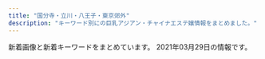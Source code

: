 ```yaml
---
title: "国分寺・立川・八王子・東京郊外"
description: "キーワード別にの巨乳アジアン・チャイナエステ嬢情報をまとめました。"
---
```


新着画像と新着キーワードをまとめています。
2021年03月29日の情報です。

<DmmAffiliateIns />
<KeywordTable
  shops={
    [
    {
        "img_links": [
            "http://aromalove.est-u.com/images/index_06.jpg",
            "http://aromalove.est-u.com/images/index_10.jpg",
            "http://aromalove.est-u.com/images/staff_06.jpg",
            "http://aromalove.est-u.com/images/index_04.jpg",
            "http://aromalove.est-u.com/images/aromalove8831.jpg",
            "http://menlog.net/link/menlog8831.jpg",
            "http://aromalove.est-u.com/images/index2_02.jpg",
            "http://aromalove.est-u.com/images/s5.jpg",
            "http://aromalove.est-u.com/images/index_08.jpg",
            "http://aromalove.est-u.com/images/s2.jpg",
            "http://aromalove.est-u.com/images/index_02.jpg",
            "http://aromalove.est-u.com/images/s1.jpg",
            "http://aromalove.est-u.com/images/index2_03.jpg",
            "http://aromalove.est-u.com/images/index_03.jpg",
            "http://aromalove.est-u.com/images/index3_03.jpg",
            "http://aromalove.est-u.com/images/s4.jpg",
            "http://aromalove.est-u.com/images/s3.jpg",
            "http://aromalove.est-u.com/images/index_01.jpg"
        ],
        "url": "http://aromalove.est-u.com/",
        "keywords": {},
        "name": "\u30a2\u30ed\u30de\u30e9\u30d6",
        "station": "JR\u516b\u738b\u5b50\u99c5\u5317\u53e3"
    },
    {
        "station": "JR\u56fd\u5206\u5bfa\u99c5\u5357\u53e3",
        "keywords": {
            "86": 18,
            "85": 12
        },
        "url": "http://esthe-relax.com/",
        "img_links": [
            "http://esthe-relax.com/images/esthe3.jpg",
            "http://esthe-relax.com/images/gallery.png",
            "http://esthe-relax.com/images/esthe2.jpg",
            "http://esthe-relax.com/images/cg01.jpg",
            "http://esthe-relax.com/images/cg07.jpg",
            "http://esthe-relax.com/images/friend.png",
            "http://esthe-relax.com/images/cg03.jpg",
            "http://esthe-relax.com/images/acc.jpg",
            "http://esthe-relax.com/images/blog_002.png",
            "http://esthe-relax.com/images/main1.jpg",
            "http://esthe-relax.com/images/header3.png",
            "http://esthe-relax.com/images/clear.png",
            "http://esthe-relax.com/images/home_002.png",
            "http://esthe-relax.com/images/home.png",
            "http://esthe-relax.com/images/cg02.jpg",
            "http://esthe-relax.com/images/info.png",
            "http://esthe-relax.com/images/cg06.jpg",
            "http://esthe-relax.com/images/main-sp.jpg",
            "http://esthe-relax.com/images/link.png",
            "http://esthe-relax.com/images/esthe1.jpg",
            "http://esthe-relax.com/images/staff.png"
        ],
        "name": "\u6728\u6d29\u308c\u967d"
    },
    {
        "url": "http://esthe-aroma.in.net/",
        "name": "\u30d0\u30a4\u30aa\u30ec\u30c3\u30c8",
        "station": "JR\u6b66\u8535\u5883\u99c5\u5317\u53e3",
        "keywords": {
            "D": 35,
            "E": 7
        },
        "img_links": [
            "http://esthe-aroma.in.net/img/m5.png",
            "http://esthe-aroma.in.net/img/cg05.jpg",
            "http://esthe-aroma.in.net/img/m3.png",
            "http://esthe-aroma.in.net/img/slide2-3.jpg",
            "http://esthe-aroma.in.net/img/cg07.jpg",
            "http://esthe-aroma.in.net/img/slide2-4.jpg",
            "http://esthe-aroma.in.net/img/toph.png",
            "http://esthe-aroma.in.net/img/open.png",
            "http://esthe-aroma.in.net/img/cg02.jpg",
            "http://esthe-aroma.in.net/img/phone.png",
            "http://esthe-aroma.in.net/img/tel2.png",
            "http://esthe-aroma.in.net/img/m6.png",
            "http://esthe-aroma.in.net/img/tit6.png",
            "http://esthe-aroma.in.net/img/m2.png",
            "http://esthe-aroma.in.net/img/m4.png",
            "http://esthe-aroma.in.net/img/cp-desc1.png",
            "http://esthe-aroma.in.net/img/cp-desc1sp.png",
            "http://esthe-aroma.in.net/img/cg06.jpg",
            "http://esthe-aroma.in.net/img/h1.png",
            "http://esthe-aroma.in.net/img/tit5.png",
            "http://esthe-aroma.in.net/img/cg01.jpg",
            "http://esthe-aroma.in.net/img/cg03.jpg",
            "http://esthe-aroma.in.net/img/tit1.png",
            "http://esthe-aroma.in.net/img/slide2-2.jpg",
            "http://esthe-aroma.in.net/img/tit4.png",
            "http://esthe-aroma.in.net/img/slide2-1.jpg",
            "http://esthe-aroma.in.net/img/tit2.png",
            "http://esthe-aroma.in.net/img/cp-ttl.png",
            "http://esthe-aroma.in.net/img/m1.png",
            "http://esthe-aroma.in.net/img/tit3.png"
        ]
    },
    {
        "img_links": [
            "http://kosakura.es-relax.info/gals/mimi1.jpg",
            "http://kosakura.es-relax.info/images/c02.jpg",
            "http://kosakura.es-relax.info/images/c03.jpg",
            "http://kosakura.es-relax.info/gals/haru1.jpg",
            "http://kosakura.es-relax.info/gals/nana1.jpg",
            "http://kosakura.es-relax.info/gals/miya1.jpg",
            "http://kosakura.es-relax.info/images/sp-line.png",
            "http://kosakura.es-relax.info/gals/yuyu1.jpg",
            "http://kosakura.es-relax.info/images/c01.jpg",
            "http://kosakura.es-relax.info/images/c04.jpg",
            "http://kosakura.es-relax.info/images/m-tel.png",
            "http://kosakura.es-relax.info/images/m-foot.png",
            "http://kosakura.es-relax.info/gals/sora1.jpg",
            "http://kosakura.es-relax.info/images/sp-staff-list.png"
        ],
        "keywords": {
            "D": 1,
            "C": 7
        },
        "name": "\u5c0f\u685c",
        "station": "JR\u56fd\u5206\u5bfa\u99c5\u5357\u53e3",
        "url": "http://kosakura.es-relax.info/"
    },
    {
        "station": "JR\u8c4a\u7530\u99c5\u5317\u53e3",
        "keywords": {},
        "name": "\u7f8e\u7409\u7409 \u3046\u308b\u308b",
        "url": "https://s-honey.uouono.com/",
        "img_links": []
    },
    {
        "keywords": {
            "86": 6,
            "C": 2,
            "85": 2,
            "D": 6
        },
        "url": "http://esthe-aroma.jp.net/",
        "name": "Kesin-\u30b1\u30b7\u30f3-",
        "img_links": [
            "http://esthe-aroma.jp.net/images/a22.jpg",
            "http://esthe-aroma.jp.net/images/cg041.jpg",
            "http://esthe-aroma.jp.net/images/a3.jpg",
            "http://esthe-aroma.jp.net/images/a1.jpg",
            "http://esthe-aroma.jp.net/images/cg031.jpg",
            "http://esthe-aroma.jp.net/images/cg011.jpg",
            "http://esthe-aroma.jp.net/images/mi.jpg",
            "http://esthe-aroma.jp.net/images/8831.jpg",
            "http://esthe-aroma.jp.net/images/kan.jpg",
            "http://esthe-aroma.jp.net/images/cg02.jpg",
            "http://esthe-aroma.jp.net/images/r3.jpg",
            "http://esthe-aroma.jp.net/images/cg03.jpg",
            "http://esthe-aroma.jp.net/images/a2.jpg",
            "http://esthe-aroma.jp.net/images/r1.jpg",
            "http://esthe-aroma.jp.net/images/cg04.jpg",
            "http://esthe-aroma.jp.net/images/a21.jpg",
            "http://esthe-aroma.jp.net/images/qrc.png",
            "http://esthe-aroma.jp.net/images/a4.jpg",
            "http://esthe-aroma.jp.net/images/cg01.jpg",
            "http://esthe-aroma.jp.net/images/now-printing.jpg",
            "http://esthe-aroma.jp.net/images/r2.jpg",
            "http://esthe-aroma.jp.net/images/r4.jpg",
            "http://esthe-aroma.jp.net/images/ri.jpg",
            "http://esthe-aroma.jp.net/images/20040.jpg",
            "http://esthe-aroma.jp.net/images/cg021.jpg"
        ],
        "station": "JR\u516b\u738b\u5b50\u99c5\u5317\u53e3"
    },
    {
        "station": "\u6e05\u702c\u99c5\u5317\u53e3",
        "url": "https://sweet-love.xyz.mn/",
        "keywords": {},
        "name": "Sweet love",
        "img_links": []
    },
    {
        "name": "S Body",
        "url": "http://massage-est.tokyo/",
        "station": "JR\u7acb\u5ddd\u99c5\u5357\u53e3",
        "keywords": {},
        "img_links": []
    },
    {
        "url": "http://www.flove.link/",
        "name": "\u5922",
        "station": "\u82b1\u5c0f\u91d1\u4e95\u99c5\u5317\u53e3",
        "keywords": {},
        "img_links": [
            "http://www.flove.link/images/sys2.png",
            "http://www.flove.link/images/mobile.jpg",
            "http://www.flove.link/img/sakura4.jpg",
            "http://www.flove.link/images/interior_t.jpg",
            "http://www.flove.link/images/sys1.png",
            "http://www.flove.link/images/staff_t.jpg",
            "http://www.flove.link/images/2.jpg",
            "http://www.flove.link/images/1.jpg",
            "http://www.flove.link/img/rina1.jpg",
            "http://www.flove.link/images/9.jpg",
            "http://www.flove.link/images/tel.jpg",
            "http://www.flove.link/img/ena1.jpg",
            "http://www.flove.link/img/yumi1.jpg",
            "http://www.flove.link/img/sakura1.jpg",
            "http://www.flove.link/img/sakura3.jpg",
            "http://www.flove.link/images/s1.png",
            "http://www.flove.link/images/news.jpg",
            "http://www.flove.link/images/info.png",
            "http://www.flove.link/images/int1.png",
            "http://www.flove.link/img/sakura2.jpg",
            "http://www.flove.link/images/3.jpg",
            "http://www.flove.link/img/ena2.jpg",
            "http://www.flove.link/images/int2.png",
            "http://www.flove.link/images/head.jpg"
        ]
    },
    {
        "station": "JR\u56fd\u5206\u5bfa\u99c5\u5357\u53e3",
        "name": "Girls",
        "img_links": [
            "http://www.girls.esjp.info/files/001-02.jpg",
            "http://www.girls.esjp.info/img/head.jpg",
            "http://www.girls.esjp.info/files/028-03.jpg",
            "http://www.girls.esjp.info/files/021-03.jpg",
            "http://www.girls.esjp.info/files/043-02.jpg",
            "http://www.girls.esjp.info/files/012-03.jpg",
            "http://www.girls.esjp.info/files/028.jpg",
            "http://www.girls.esjp.info/files/026-02.jpg",
            "http://www.girls.esjp.info/files/003.jpg",
            "http://www.girls.esjp.info/files/043-03.jpg",
            "http://www.girls.esjp.info/files/005-02.jpg",
            "http://www.girls.esjp.info/img/staff_top.jpg",
            "http://www.girls.esjp.info/files/002-03.jpg",
            "http://www.girls.esjp.info/files/012-02.jpg",
            "http://www.girls.esjp.info/img/rsubt2.png",
            "http://www.girls.esjp.info/files/013.jpg",
            "http://www.girls.esjp.info/files/003-03.jpg",
            "http://www.girls.esjp.info/files/044.jpg",
            "http://www.girls.esjp.info/img/rsubt7.png",
            "http://www.girls.esjp.info/img/rsubt1.png",
            "http://www.girls.esjp.info/img/rsubt6.png",
            "http://www.girls.esjp.info/files/010.jpg",
            "http://www.girls.esjp.info/files/044-02.jpg",
            "http://www.girls.esjp.info/files/026-03.jpg",
            "http://www.girls.esjp.info/img/rsubt4.png",
            "http://www.girls.esjp.info/files/003-02.jpg",
            "http://www.girls.esjp.info/files/007-02.jpg",
            "http://www.girls.esjp.info/files/001.jpg",
            "http://www.girls.esjp.info/files/028-02.jpg",
            "http://www.girls.esjp.info/files/021-02.jpg",
            "http://www.girls.esjp.info/img/rsubt3.png",
            "http://www.girls.esjp.info/files/026.jpg",
            "http://www.girls.esjp.info/files/007-03.jpg",
            "http://www.girls.esjp.info/files/002-02.jpg",
            "http://www.girls.esjp.info/img/sys.jpg",
            "http://www.girls.esjp.info/img/telpnone.png",
            "http://www.girls.esjp.info/files/013-03.jpg",
            "http://www.girls.esjp.info/files/005.jpg",
            "http://www.girls.esjp.info/files/013-02.jpg",
            "http://www.girls.esjp.info/files/044-03.jpg",
            "http://www.girls.esjp.info/files/010-02.jpg",
            "http://www.girls.esjp.info/files/005-03.jpg",
            "http://www.girls.esjp.info/files/012.jpg",
            "http://www.girls.esjp.info/img/rsubt5.png",
            "http://www.girls.esjp.info/files/043.jpg",
            "http://www.girls.esjp.info/files/010-03.jpg",
            "http://www.girls.esjp.info/files/002.jpg",
            "http://www.girls.esjp.info/img/staff_bottom.jpg",
            "http://www.girls.esjp.info/files/007.jpg",
            "http://www.girls.esjp.info/files/021.jpg",
            "http://www.girls.esjp.info/files/001-03.jpg"
        ],
        "url": "http://www.girls.esjp.info/",
        "keywords": {
            "E": 1,
            "C": 8,
            "89": 1,
            "D": 7,
            "87": 6,
            "85": 1,
            "90": 1,
            "86": 2,
            "F": 2
        }
    },
    {
        "keywords": {
            "D": 1,
            "C": 12
        },
        "name": "\u30a8\u30c7\u30f3\u306e\u5712",
        "img_links": [
            "http://e-hoya.info/images/acc02.jpg",
            "http://e-hoya.info/images/g4.jpg",
            "http://e-hoya.info/images/acc01.jpg",
            "http://e-hoya.info/images/g2.jpg",
            "http://e-hoya.info/images/g0.jpg",
            "http://e-hoya.info/images/maga.png",
            "http://e-hoya.info/images/sr.jpg",
            "http://e-hoya.info/images/acc03.jpg",
            "http://e-hoya.info/images/g1.jpg",
            "http://e-hoya.info/images/acc04.jpg",
            "http://e-hoya.info/images/point-card.png",
            "http://e-hoya.info/images/acc05.jpg",
            "http://e-hoya.info/images/g3.jpg",
            "http://e-hoya.info/images/top.png",
            "http://e-hoya.info/images/new-tit.png"
        ],
        "station": "\u4fdd\u8c37\u99c5\u5357\u53e3",
        "url": "http://e-hoya.info/"
    },
    {
        "name": "\u7652\u3005\u83ef",
        "station": "JR\u6b66\u8535\u5c0f\u91d1\u4e95\u99c5\u5357\u53e3",
        "keywords": {
            "85": 6,
            "86": 9,
            "87": 3,
            "D": 24
        },
        "url": "https://yuyuka.tyo.cm/",
        "img_links": [
            "https://yuyuka.tyo.cm/photos/sites/57/2020/12/2020121007431579.jpg",
            "https://yuyuka.tyo.cm/images/tit_staffbox01.jpg",
            "https://yuyuka.tyo.cm/images/sp_tit_pick.png",
            "https://yuyuka.tyo.cm/photos/sites/57/2020/12/2020121007423822.jpg",
            "https://yuyuka.tyo.cm/images/mobile.png",
            "https://yuyuka.tyo.cm/photos/sites/57/2020/11/2020111001495920.jpg",
            "https://yuyuka.tyo.cm/images/side_nav03.jpg",
            "https://yuyuka.tyo.cm/images/room2.jpg",
            "https://yuyuka.tyo.cm/images/side_nav06.jpg",
            "https://yuyuka.tyo.cm/images/room1.jpg",
            "https://yuyuka.tyo.cm/images/side_nav02.jpg",
            "https://yuyuka.tyo.cm/images/tit_pick.png",
            "https://yuyuka.tyo.cm/photos/sites/57/2020/11/2020111001430361.jpg",
            "https://www.est-tatsujin.jp/theme/esthe_no_tatsujin_front/banner/estbnr_s2_200x40.jpg",
            "https://yuyuka.tyo.cm/images/pic_girl01.jpg",
            "https://yuyuka.tyo.cm/photos/sites/57/2020/12/2020120409221187.jpg",
            "https://yuyuka.tyo.cm/images/room3.jpg",
            "https://yuyuka.tyo.cm/images/side_nav01.jpg",
            "https://yuyuka.tyo.cm/images/room4.jpg",
            "https://yuyuka.tyo.cm/images/sp_top02.jpg",
            "https://yuyuka.tyo.cm/images/tit_news.png",
            "https://yuyuka.tyo.cm/images/sp_top01.jpg",
            "https://yuyuka.tyo.cm/images/tel.png",
            "https://yuyuka.tyo.cm/photos/sites/57/2020/11/2020111001430371.jpg",
            "https://yuyuka.tyo.cm/images/tit_staffbox02.jpg",
            "https://yuyuka.tyo.cm/images/sp_tit_link.png",
            "https://yuyuka.tyo.cm/images/tit_link.jpg",
            "https://yuyuka.tyo.cm/images/end.png",
            "https://yuyuka.tyo.cm/images/side_nav05.jpg",
            "https://yuyuka.tyo.cm/images/side_nav04.jpg"
        ]
    },
    {
        "station": "JR\u798f\u751f\u99c5\u6771\u53e3",
        "img_links": [
            "http://a-rlx.info/gril/07.jpg",
            "http://a-rlx.info/images/line.png",
            "http://a-rlx.info/images/s01.jpg",
            "http://a-rlx.info/images/acc01.jpg",
            "http://a-rlx.info/images/rec.jpg",
            "http://a-rlx.info/images/info_01.png",
            "http://a-rlx.info/images/index_04.jpg",
            "http://a-rlx.info/images/sys_08.jpg",
            "http://a-rlx.info/images/sub_10.jpg",
            "http://a-rlx.info/images/rec_08.jpg",
            "http://a-rlx.info/images/index_01.jpg",
            "http://a-rlx.info/images/s02.jpg",
            "http://a-rlx.info/images/acc04.jpg",
            "http://a-rlx.info/images/index_03.jpg",
            "http://a-rlx.info/images/acc03.jpg",
            "http://a-rlx.info/gril/09.jpg",
            "http://a-rlx.info/images/staff_08.jpg",
            "http://a-rlx.info/images/index_05.jpg",
            "http://a-rlx.info/gril/013b.jpg",
            "http://a-rlx.info/gril/07b.jpg",
            "http://a-rlx.info/images/r01.jpg",
            "http://a-rlx.info/images/index_13.jpg",
            "http://a-rlx.info/images/info_08.jpg",
            "http://a-rlx.info/images/r04.jpg",
            "http://a-rlx.info/images/index_07.jpg",
            "http://a-rlx.info/images/index_12.jpg",
            "http://a-rlx.info/images/acc05.jpg",
            "http://a-rlx.info/images/r03.jpg",
            "http://a-rlx.info/images/s04.jpg",
            "http://a-rlx.info/gril/013.jpg",
            "http://a-rlx.info/images/r02.jpg",
            "http://a-rlx.info/images/s03.jpg",
            "http://a-rlx.info/gril/09b.jpg",
            "http://a-rlx.info/gril/07a.jpg",
            "http://a-rlx.info/images/index_06.jpg",
            "http://a-rlx.info/gril/013a.jpg",
            "http://a-rlx.info/images/index_02.jpg",
            "http://a-rlx.info/gril/09a.jpg",
            "http://a-rlx.info/gril/p03.jpg"
        ],
        "url": "http://a-rlx.info",
        "name": "\u96c5",
        "keywords": {
            "C": 2,
            "E": 1
        }
    },
    {
        "station": "\u79cb\u6d25\u99c5\u5357\u53e3",
        "img_links": [
            "http://www.miki-es.info/staff/s04.jpg",
            "http://www.miki-es.info/staff/s06.jpg",
            "http://www.miki-es.info/staff/s05.jpg",
            "http://www.miki-es.info/style/images/bj3.png",
            "http://www.miki-es.info/style/images/end.jpg",
            "http://www.miki-es.info/images/aaa.png",
            "http://www.miki-es.info/style/images/girl-z1.jpg",
            "http://www.miki-es.info/style/images/staff_line.png",
            "http://www.miki-es.info/style/images/girl-z2.jpg",
            "http://www.miki-es.info/style/images/top.png",
            "http://www.miki-es.info/staff/s02.jpg",
            "http://www.miki-es.info/staff/s01.jpg",
            "http://www.miki-es.info/staff/s03.jpg"
        ],
        "keywords": {
            "86": 5,
            "D": 6,
            "C": 13,
            "80": 1
        },
        "name": "\u7f8e\u59eb",
        "url": "http://www.miki-es.info"
    },
    {
        "img_links": [
            "http://midori.este88.com/images/emi1.jpg",
            "http://midori.este88.com/images/pick.jpg",
            "http://midori.este88.com/images/info.jpg",
            "http://midori.este88.com/images/mobile1.jpg",
            "http://midori.este88.com/images/mina1.jpg",
            "http://midori.este88.com/images/aya1.jpg",
            "http://midori.este88.com/images/s-staff.jpg",
            "http://midori.este88.com/images/s-recriut.jpg",
            "http://midori.este88.com/images/yumi1.jpg",
            "http://midori.este88.com/images/nanami1.jpg",
            "http://midori.este88.com/images/mari1.jpg",
            "http://midori.este88.com/images/mobile.jpg",
            "http://midori.este88.com/images/news.jpg",
            "http://midori.este88.com/images/riri1.jpg",
            "http://midori.este88.com/i/120/mina1.jpg"
        ],
        "keywords": {},
        "station": "\u6771\u4e45\u7559\u7c73\u99c5\u5317\u53e3",
        "url": "http://midori.este88.com/",
        "name": "\u7dd1\u5065\u5eb7\u9928"
    },
    {
        "url": "http://sh-akasur.work/",
        "img_links": [
            "http://sh-akasur.work/uploads/180620/1-1P620101629244.png",
            "http://sh-akasur.work/templets/default/picture/rec1.png",
            "http://sh-akasur.work/templets/default/picture/news.jpg",
            "http://sh-akasur.work/templets/default/picture/head.jpg",
            "http://sh-akasur.work/uploads/180620/1-1P62010154K00.png",
            "http://sh-akasur.work/uploads/180620/1-1P62010193X63.jpg",
            "http://sh-akasur.work/templets/default/picture/interior_t.jpg",
            "http://sh-akasur.work/templets/default/picture/staff_t.jpg",
            "http://sh-akasur.work/uploads/allimg/180620/sys.png",
            "http://sh-akasur.work/uploads/210310/1-21031012560V58.jpg",
            "http://sh-akasur.work/uploads/190228/1-1Z22Q51020F4.jpg",
            "http://sh-akasur.work/uploads/190228/1-1Z22Q51242136.png"
        ],
        "station": "JR\u56fd\u5206\u5bfa\u99c5",
        "name": "Sweet Honey \u30b9\u30a6\u30a3\u30fc\u30c8. \u30cf\u30cb\u30fc",
        "keywords": {}
    },
    {
        "name": "\u7f8e\u4eba\u9b5a",
        "keywords": {
            "86": 1,
            "88": 1,
            "C": 9,
            "D": 3
        },
        "station": "\u6e05\u702c\u99c5\u5317\u53e3",
        "img_links": [
            "http://biretwan.xyz/webstyle/sp_ico04.png",
            "http://biretwan.xyz/uploads/allimg/210104/1-2101041403012C.jpg",
            "http://biretwan.xyz/uploads/allimg/200513/1-2005131R509.jpg",
            "http://biretwan.xyz/webstyle/sp_ico02.png",
            "http://biretwan.xyz/webstyle/info.jpg",
            "http://biretwan.xyz/webstyle/sp_ico05.png",
            "http://biretwan.xyz/uploads/210108/1-21010P91SV49.jpg",
            "http://biretwan.xyz/uploads/allimg/210104/1-210104143G2.jpg",
            "http://biretwan.xyz/uploads/allimg/210104/1-210104144Z04Y.jpg",
            "http://biretwan.xyz/uploads/allimg/210104/1-210104140145N8.jpg",
            "http://biretwan.xyz/uploads/allimg/210104/1-210104140214W4.jpg",
            "http://biretwan.xyz/uploads/210108/1-21010P91H5L9.jpg",
            "http://biretwan.xyz/webstyle/sp_ico01.png",
            "http://biretwan.xyz/uploads/210108/1-21010P9194cZ.jpg",
            "http://biretwan.xyz/webstyle/sp_ico06.png",
            "http://biretwan.xyz/webstyle/end.png",
            "http://biretwan.xyz/webstyle/sp_ico03.png",
            "http://biretwan.xyz/uploads/210104/1-210104143440M4.jpg",
            "http://biretwan.xyz/webstyle/sp_header.png",
            "http://biretwan.xyz/uploads/allimg/200704/1-200F41K637.jpg"
        ],
        "url": "http://biretwan.xyz/"
    },
    {
        "keywords": {},
        "img_links": [
            "http://joten.work/images/menu/staff.jpg",
            "http://joten.work/images/staff_t.jpg",
            "http://joten.work/images/int1.png",
            "http://joten.work/images/sys4.jpg",
            "http://joten.work/images/sys3.jpg",
            "http://joten.work/images/menu/interior.jpg",
            "http://joten.work/images/mobile.jpg",
            "http://joten.work/images/sys1.jpg",
            "http://joten.work/images/menu/top.jpg",
            "http://joten.work/images/rec2.png",
            "http://joten.work/img/sayaka1.jpg",
            "http://joten.work/images/head.png",
            "http://joten.work/staff/sayaka.jpg",
            "http://joten.work/images/news.png",
            "http://joten.work/images/int2.png",
            "http://joten.work/images/rec3.png",
            "http://joten.work/images/newface_t.png",
            "http://joten.work/images/sys2.jpg",
            "http://joten.work/images/tel.jpg",
            "http://joten.work/img/risa1.jpg",
            "http://joten.work/images/ta.jpg",
            "http://joten.work/staff/risa.jpg",
            "http://joten.work/images/rec1.png",
            "http://joten.work/images/interior_t.jpg"
        ],
        "name": "\u8212\u5824\u82d1 \uff5e\u30b8\u30e7\u30c6\u30a4\u30a8\u30f3\uff5e",
        "station": "\u3072\u3070\u308a\u30f6\u4e18\u99c5\u5317\u53e3",
        "url": "http://joten.work/"
    },
    {
        "url": "http://www.kunitachi-mai.info/",
        "img_links": [
            "http://www.kunitachi-mai.info/images/img1.jpg",
            "http://www.kunitachi-mai.info/gals/hitomi1.jpg",
            "http://www.kunitachi-mai.info/gals/yuri1.jpg",
            "http://www.kunitachi-mai.info/gals/mirai1.jpg",
            "http://www.kunitachi-mai.info/images/img4.jpg",
            "http://www.kunitachi-mai.info/gals/rina1.jpg",
            "http://www.kunitachi-mai.info/images/kp01.jpg",
            "http://www.kunitachi-mai.info/gals/sora1.jpg",
            "http://www.kunitachi-mai.info/gals/miho1.jpg",
            "http://www.kunitachi-mai.info/gals/morika1.jpg",
            "http://www.kunitachi-mai.info/images/img2.jpg",
            "http://www.kunitachi-mai.info/gals/riri1.jpg",
            "http://www.kunitachi-mai.info/gals/emi1.jpg",
            "http://www.kunitachi-mai.info/images/qr.jpg",
            "http://www.kunitachi-mai.info/gals/mina1.jpg",
            "http://www.kunitachi-mai.info/i/images/top.jpg",
            "http://www.kunitachi-mai.info/gals/aya1.jpg",
            "http://www.kunitachi-mai.info/images/img3.jpg",
            "http://www.kunitachi-mai.info/gals/risa1.jpg",
            "http://www.kunitachi-mai.info/gals/yuyu1.jpg"
        ],
        "keywords": {
            "E": 1,
            "D": 1
        },
        "name": "\u821e",
        "station": "JR\u56fd\u7acb\u99c5\u5357\u53e3"
    },
    {
        "keywords": {
            "D": 2,
            "E": 4
        },
        "station": "JR\u897f\u516b\u738b\u5b50\u99c5\u5317\u53e3",
        "img_links": [
            "http://www.kyun.work/images/no_image.jpg",
            "http://www.kyun.work/images/recruit/nagare_03.jpg",
            "http://www.kyun.work/staff/mika1.jpg",
            "http://www.kyun.work/images/sw_tel.png",
            "http://www.kyun.work/staff/sakura1.jpg",
            "http://www.kyun.work/images/recruit/point_09.png",
            "http://www.kyun.work/images/recruit/nagare_01.jpg",
            "http://www.kyun.work/images/recruit/point_05.png",
            "http://www.kyun.work/staff/moe1.jpg",
            "http://www.kyun.work/images/recruit/point_04.png",
            "http://www.kyun.work/images/icon_ranking_03.png",
            "http://www.kyun.work/images/sw_home.png",
            "http://www.kyun.work/staff/hime2.jpg",
            "http://www.kyun.work/staff/hime1.jpg",
            "http://www.kyun.work/images/recruit/nagare_07.png",
            "http://www.kyun.work/images/trigger.jpg",
            "http://www.kyun.work/images/recruit/nagare_06.png",
            "http://www.kyun.work/images/recruit/point_03.png",
            "http://www.kyun.work/images/icon_ranking_01.png",
            "http://www.kyun.work/images/mainvisual_01_s.jpg",
            "http://www.kyun.work/images/mainvisual_02.jpg",
            "http://www.kyun.work/images/recruit/point_08.png",
            "http://www.kyun.work/images/recruit/sp_mainvisual.jpg",
            "http://www.kyun.work/images/icon_ranking_04.png",
            "http://www.kyun.work/images/head_interior.jpg",
            "http://www.kyun.work/images/recruit/message_03.png",
            "http://www.kyun.work/images/mainvisual_02_s.jpg",
            "http://www.kyun.work/images/mainvisual_01.jpg",
            "http://www.kyun.work/images/recruit/nagare_05.png",
            "http://www.kyun.work/images/recruit/point_07.png",
            "http://www.kyun.work/images/recruit/point_06.png",
            "http://www.kyun.work/images/icon_ranking_02.png",
            "http://www.kyun.work/images/recruit/nagare_02.jpg",
            "http://www.kyun.work/images/recruit/req_03.jpg",
            "http://www.kyun.work/images/head_therapist.jpg",
            "http://www.kyun.work/images/icon_new.png"
        ],
        "name": "\u30ad\u30e5\u30f3",
        "url": "http://www.kyun.work/"
    },
    {
        "name": "Aroma Pure",
        "station": "JR\u65b0\u79cb\u6d25\u99c5",
        "img_links": [
            "http://uimopgh.xyz/uploads/201029/1-2010291113422J.jpg",
            "http://uimopgh.xyz/uploads/201029/1-20102911131QE.jpg",
            "http://uimopgh.xyz/static/picture/xflkoxorbu5grzm.jpg",
            "http://uimopgh.xyz/uploads/201029/1-201029111354604.jpg",
            "http://uimopgh.xyz/uploads/201030/1-201030103956393.jpg",
            "http://uimopgh.xyz/uploads/201028/1-20102Q25212418.jpg",
            "http://uimopgh.xyz/static/picture/icon_new.png",
            "http://uimopgh.xyz/static/picture/eputr6bhw8dj2l1.jpg",
            "http://uimopgh.xyz/uploads/201029/1-2010291F00E16.jpg",
            "http://uimopgh.xyz/uploads/201029/1-201029111330B3.jpg",
            "http://uimopgh.xyz/uploads/201028/1-20102Q25105205.jpg",
            "http://uimopgh.xyz/static/picture/g-18-1-825x510.png",
            "http://uimopgh.xyz/uploads/201028/1-20102Q2515NB.jpg",
            "http://uimopgh.xyz/static/picture/vis_theptframe.png",
            "http://uimopgh.xyz/uploads/201029/1-20102911130K00.jpg",
            "http://uimopgh.xyz/uploads/201029/1-20102911141G32.jpg",
            "http://uimopgh.xyz/static/picture/4ukiopgrtlrtare.png",
            "http://uimopgh.xyz/static/picture/sxiipvuhchfndhi.jpg",
            "http://uimopgh.xyz/uploads/201029/1-201029111405923.jpg"
        ],
        "keywords": {
            "G": 1,
            "\u30bb\u30af\u30b7\u30fc": 1,
            "H": 1
        },
        "url": "http://uimopgh.xyz/"
    },
    {
        "station": "JR\u516b\u738b\u5b50\u99c5\u5317\u53e3",
        "url": "https://hachioji-mensesthe.com/",
        "name": "Rouge \uff5e\u30eb\u30fc\u30b8\u30e5\uff5e",
        "keywords": {
            "88": 6,
            "90": 6,
            "85": 6,
            "86": 12
        },
        "img_links": [
            "https://hachioji-mensesthe.com/footer/footer-tel.png",
            "https://hachioji-mensesthe.com/staff/riri-s3.jpg",
            "https://hachioji-mensesthe.com/staff/miki-l1.jpg",
            "https://hachioji-mensesthe.com/images/qrcode.png",
            "https://hachioji-mensesthe.com/footer/footer-line.png",
            "https://hachioji-mensesthe.com/icon/line.png",
            "https://hachioji-mensesthe.com/icon/yelp.png",
            "https://hachioji-mensesthe.com/staff/risa-top.jpg",
            "https://hachioji-mensesthe.com/images/esthe2.jpg",
            "https://hachioji-mensesthe.com/staff/riri-l3.jpg",
            "https://hachioji-mensesthe.com/staff/yuyu-l3.jpg",
            "https://hachioji-mensesthe.com/room/room-l4.jpg",
            "https://hachioji-mensesthe.com/room/room-l1.jpg",
            "https://hachioji-mensesthe.com/staff/rie-l2.jpg",
            "https://hachioji-mensesthe.com/images/esthe1.jpg",
            "https://hachioji-mensesthe.com/icon/twitter.png",
            "https://hachioji-mensesthe.com/staff/yuyu-s2.jpg",
            "https://hachioji-mensesthe.com/staff/miki-s1.jpg",
            "https://hachioji-mensesthe.com/staff/miki-s2.jpg",
            "https://hachioji-mensesthe.com/staff/risa-s2.jpg",
            "https://hachioji-mensesthe.com/staff/yuyu-s3.jpg",
            "https://hachioji-mensesthe.com/staff/risa-l3.jpg",
            "https://hachioji-mensesthe.com/staff/riri-l2.jpg",
            "https://hachioji-mensesthe.com/staff/yuyu-l2.jpg",
            "https://hachioji-mensesthe.com/staff/rie-s1.jpg",
            "https://hachioji-mensesthe.com/staff/risa-l1.jpg",
            "https://hachioji-mensesthe.com/staff/miki-s3.jpg",
            "https://hachioji-mensesthe.com/images/header3.png",
            "https://hachioji-mensesthe.com/images/esthe3.jpg",
            "https://hachioji-mensesthe.com/room/room-l3.jpg",
            "https://hachioji-mensesthe.com/massage/2020/12/09/L.png",
            "https://hachioji-mensesthe.com/staff/rie-l1.jpg",
            "https://hachioji-mensesthe.com/room/room-l2.jpg",
            "https://hachioji-mensesthe.com/staff/riri-l1.jpg",
            "https://hachioji-mensesthe.com/staff/riri-s1.jpg",
            "https://hachioji-mensesthe.com/staff/risa-s3.jpg",
            "https://hachioji-mensesthe.com/images/esthe4.jpg",
            "https://hachioji-mensesthe.com/staff/risa-s1.jpg",
            "https://hachioji-mensesthe.com/staff/miki-top.jpg",
            "https://hachioji-mensesthe.com/icon/facebook.png",
            "https://hachioji-mensesthe.com/staff/riri-s2.jpg",
            "https://hachioji-mensesthe.com/images/main1.jpg",
            "https://hachioji-mensesthe.com/staff/yuyu-l1.jpg",
            "https://hachioji-mensesthe.com/staff/rie-s2.jpg",
            "https://hachioji-mensesthe.com/staff/yuyu-top.jpg",
            "https://hachioji-mensesthe.com/staff/miki-l3.jpg",
            "https://hachioji-mensesthe.com/staff/yuyu-s1.jpg",
            "https://hachioji-mensesthe.com/footer/footer-staff.png",
            "https://hachioji-mensesthe.com/staff/risa-l2.jpg",
            "https://hachioji-mensesthe.com/images/clear.png",
            "https://hachioji-mensesthe.com/staff/miki-l2.jpg",
            "https://hachioji-mensesthe.com/massage/2020/12/20/rie-s2.jpg",
            "https://hachioji-mensesthe.com/images/main-sp.jpg"
        ]
    },
    {
        "img_links": [
            "http://aijo-massage.com/girl/6.jpg",
            "http://aijo-massage.com/static/picture/468_60.jpg",
            "http://aijo-massage.com/girl/3.jpg",
            "http://aijo-massage.com/girl/2.jpg",
            "http://aijo-massage.com/static/picture/concept.jpg",
            "http://aijo-massage.com/static/picture/mens-esthe.jpg",
            "http://aijo-massage.com/girl/4.jpg",
            "http://aijo-massage.com/girl/8.jpg",
            "http://aijo-massage.com/girl/5.jpg",
            "http://aijo-massage.com/girl/1.jpg",
            "http://aijo-massage.com/static/picture/modal.jpg",
            "http://aijo-massage.com/girl/7.jpg"
        ],
        "station": "JR\u516b\u738b\u5b50\u99c5\u5317\u53e3",
        "url": "http://aijo-massage.com/",
        "keywords": {},
        "name": "\u611b\u5b22"
    },
    {
        "img_links": [
            "http://lovehoney.estx.net/images/index_07.jpg",
            "http://lovehoney.estx.net/images/staff_10.jpg",
            "http://lovehoney.estx.net/images/index_13.jpg",
            "http://lovehoney.estx.net/staff/1/1.jpg",
            "http://lovehoney.estx.net/images/index_08.jpg",
            "http://lovehoney.estx.net/images/index_12.jpg",
            "http://lovehoney.estx.net/images/index2_12.jpg",
            "http://lovehoney.estx.net/images/2.jpg",
            "http://lovehoney.estx.net/images/1.jpg",
            "http://lovehoney.estx.net/images/index_06.jpg",
            "http://lovehoney.estx.net/images/index_09.jpg",
            "http://lovehoney.estx.net/images/index_17.jpg",
            "http://lovehoney.estx.net/images/index_10.jpg",
            "http://lovehoney.estx.net/images/4.jpg",
            "http://lovehoney.estx.net/staff/4/1.jpg",
            "http://lovehoney.estx.net/images/3.jpg",
            "http://lovehoney.estx.net/staff/3/1.jpg",
            "http://lovehoney.estx.net/images/index_05.jpg",
            "http://lovehoney.estx.net/staff/2/1.jpg",
            "http://lovehoney.estx.net/images/index_02.jpg",
            "http://lovehoney.estx.net/images/index_14.jpg",
            "http://lovehoney.estx.net/images/index_04.jpg"
        ],
        "keywords": {},
        "url": "http://lovehoney.estx.net/",
        "station": "JR\u56fd\u5206\u5bfa\u99c5\u5357\u53e3",
        "name": "Love Honey \uff5e\u30e9\u30d6\u30cf\u30cb\u30fc\uff5e"
    },
    {
        "img_links": [
            "http://www.sugoi.relaxmens.com/images/sp_top.jpg",
            "http://www.sugoi.relaxmens.com/files/001.jpg",
            "http://www.sugoi.relaxmens.com/files/004.jpg",
            "http://www.sugoi.relaxmens.com/images/tit_therapist.png",
            "http://www.sugoi.relaxmens.com/images/img_tel.png",
            "http://www.sugoi.relaxmens.com/images/sp_tit_therapist.png",
            "http://www.sugoi.relaxmens.com/images/top.jpg",
            "http://www.sugoi.relaxmens.com/images/tit_new.png",
            "http://www.sugoi.relaxmens.com/files/002.jpg",
            "http://www.sugoi.relaxmens.com/images/maining.jpg",
            "http://www.sugoi.relaxmens.com/images/sp_tit_new.png",
            "http://www.sugoi.relaxmens.com/files/003.jpg"
        ],
        "url": "http://www.sugoi.relaxmens.com/",
        "station": "JR\u7fbd\u6751\u99c5\u897f\u53e3",
        "keywords": {
            "D": 12,
            "87": 12,
            "C": 12,
            "86": 12
        },
        "name": "\u3059\u3054\u3044\u7652\u3057"
    },
    {
        "img_links": [
            "http://koi.este88.com/gals/ami1.jpg",
            "http://koi.este88.com/img/header02.jpg",
            "http://koi.este88.com/gals/riri1.jpg",
            "http://koi.este88.com/images/info.png",
            "http://koi.este88.com/img/header01.jpg",
            "http://koi.este88.com/gals/kana1.jpg",
            "http://koi.este88.com/gals/mimi1.jpg",
            "http://koi.este88.com/images/r07.jpg",
            "http://koi.este88.com/img/header00.jpg",
            "http://koi.este88.com/gals/yuri1.jpg",
            "http://koi.este88.com/img/header03.jpg"
        ],
        "name": "RELALICE-\u30ea\u30e9\u30ea\u30b9-",
        "station": "JR\u62dd\u5cf6\u99c5\u5357\u53e3",
        "url": "http://koi.este88.com/",
        "keywords": {}
    },
    {
        "url": "http://www.birtyba.xyz/",
        "keywords": {
            "C": 12,
            "86": 6,
            "D": 5,
            "E": 1
        },
        "img_links": [
            "http://www.birtyba.xyz/style/images/room3.jpg",
            "http://www.birtyba.xyz/plus/images/room5.jpg",
            "http://www.birtyba.xyz/style/images/mobile.jpg",
            "http://www.birtyba.xyz/uploads/200929/1-2009291019253T.jpg",
            "http://www.birtyba.xyz/uploads/200929/1-200929102016294.jpg",
            "http://www.birtyba.xyz/uploads/200928/1-20092P95A05G.jpg",
            "http://www.birtyba.xyz/uploads/200929/1-2009291019494I.jpg",
            "http://www.birtyba.xyz/uploads/210327/1-21032G02316203.jpg",
            "http://www.birtyba.xyz/uploads/201116/1-20111613315KT.jpg",
            "http://www.birtyba.xyz/uploads/200929/1-200929101U3R4.jpg",
            "http://www.birtyba.xyz/style/images/end.jpg",
            "http://www.birtyba.xyz/style/images/room2.jpg",
            "http://www.birtyba.xyz/uploads/200929/1-200929101Z4D1.jpg",
            "http://www.birtyba.xyz/style/images/staff_line.png",
            "http://www.birtyba.xyz/uploads/201116/1-201116133149563.jpg",
            "http://www.birtyba.xyz/uploads/201116/1-201116133205614.jpg",
            "http://www.birtyba.xyz/uploads/200929/1-200929102005Z4.jpg",
            "http://www.birtyba.xyz/style/images/girl-z1.jpg",
            "http://www.birtyba.xyz/style/images/girl-z2.jpg",
            "http://www.birtyba.xyz/style/images/room1.jpg",
            "http://www.birtyba.xyz/style/images/room4.jpg",
            "http://www.birtyba.xyz/style/images/bj3.png",
            "http://www.birtyba.xyz/style/images/top.png",
            "http://www.birtyba.xyz/uploads/210206/1-21020611264M13.jpg",
            "http://www.birtyba.xyz/style/images/dt.jpg"
        ],
        "station": "JR\u7acb\u5ddd\u99c5\u5357\u53e3",
        "name": "\u3075\u308f\u3075\u308f"
    },
    {
        "station": "JR\u516b\u738b\u5b50\u99c5\u5357\u53e3",
        "url": "http://uuka.loveyaku.com/",
        "img_links": [
            "http://uuka.loveyaku.com/imgs/nav/nb01.png",
            "http://uuka.loveyaku.com/imgs/lunbo/photo02.jpg",
            "http://uuka.loveyaku.com/imgs/nav/nb04.png",
            "http://uuka.loveyaku.com/imgs/header.png",
            "http://uuka.loveyaku.com/imgs/nav/nb05.png",
            "http://uuka.loveyaku.com/imgs/nav/nb06.png",
            "http://uuka.loveyaku.com/imgs/address.png",
            "http://uuka.loveyaku.com/imgs/temp_boshu.jpg",
            "http://uuka.loveyaku.com/imgs/bar_therapist.png",
            "http://uuka.loveyaku.com/imgs/bttel.png",
            "http://uuka.loveyaku.com/imgs/lunbo/photo01.jpg",
            "http://uuka.loveyaku.com/imgs/nav/nb02.png",
            "http://uuka.loveyaku.com/imgs/nav/nb03.png",
            "http://uuka.loveyaku.com/imgs/headline.png",
            "http://uuka.loveyaku.com/imgs/lunbo/photo04.jpg",
            "http://uuka.loveyaku.com/imgs/lunbo/photo03.jpg",
            "http://uuka.loveyaku.com/imgs/mobile.jpg",
            "http://uuka.loveyaku.com/imgs/information.jpg"
        ],
        "keywords": {
            "C": 7
        },
        "name": "\u7652\u60a0\u83ef"
    },
    {
        "keywords": {
            "87": 2,
            "86": 2,
            "85": 1,
            "C": 12,
            "D": 5
        },
        "name": "\u6708\u9999\u7f8e\u4eba",
        "img_links": [
            "http://gekkabijin.tyo.cm/images/s_service.jpg",
            "http://gekkabijin.tyo.cm/photos/sites/63/2021/03/2021030414191781.jpg",
            "http://gekkabijin.tyo.cm/images/mobile.jpg",
            "http://gekkabijin.tyo.cm/photos/sites/63/2021/02/2021021912415595.jpg",
            "http://gekkabijin.tyo.cm/images/room3.jpg",
            "http://gekkabijin.tyo.cm/photos/sites/63/2021/02/2021021912264898.jpg",
            "http://gekkabijin.tyo.cm/images/s_staff.png",
            "http://gekkabijin.tyo.cm/images/bj1.jpg",
            "http://gekkabijin.tyo.cm/photos/sites/63/2021/02/2021021912252864.jpg",
            "http://gekkabijin.tyo.cm/images/info1.jpg",
            "http://gekkabijin.tyo.cm/images/info3.jpg",
            "http://gekkabijin.tyo.cm/images/room1.jpg",
            "http://gekkabijin.tyo.cm/images/s_pick.jpg",
            "http://gekkabijin.tyo.cm/images/room2.jpg",
            "http://gekkabijin.tyo.cm/photos/sites/63/2021/02/2021021912255384.jpg",
            "http://gekkabijin.tyo.cm/images/info2.jpg",
            "http://gekkabijin.tyo.cm/images/bj3.jpg",
            "http://gekkabijin.tyo.cm/images/s_link.png",
            "http://gekkabijin.tyo.cm/photos/sites/63/2021/02/2021021912261426.jpg",
            "http://gekkabijin.tyo.cm/images/s_infomation.jpg",
            "http://gekkabijin.tyo.cm/images/room4.jpg",
            "http://gekkabijin.tyo.cm/images/top.png"
        ],
        "station": "\u82b1\u5c0f\u91d1\u4e95\u99c5\u5357\u53e3",
        "url": "http://gekkabijin.tyo.cm/"
    },
    {
        "keywords": {
            "86": 3,
            "E": 1,
            "85": 3,
            "87": 1,
            "D": 6
        },
        "img_links": [
            "https://himawari.tyo.cm/photos/sites/47/2020/10/202010020817559.jpg",
            "https://himawari.tyo.cm/images/info1.jpg",
            "https://himawari.tyo.cm/images/top_slider01.jpg",
            "https://himawari.tyo.cm/photos/sites/47/2020/10/2020100208175350.jpg",
            "https://himawari.tyo.cm/images/link_nav02.jpg",
            "https://himawari.tyo.cm/images/info2.jpg",
            "https://himawari.tyo.cm/images/side_link.jpg",
            "https://himawari.tyo.cm/images/ico01.png",
            "https://himawari.tyo.cm/photos/sites/47/2020/10/2020100208175534.jpg",
            "https://himawari.tyo.cm/photos/sites/47/2020/10/2020100208175541.jpg",
            "https://himawari.tyo.cm/images/link_nav01.jpg",
            "https://himawari.tyo.cm/images/top.png",
            "https://himawari.tyo.cm/images/link_nav04.jpg",
            "https://himawari.tyo.cm/images/link_nav06.jpg",
            "https://himawari.tyo.cm/photos/sites/47/2020/10/202010020817547.jpg",
            "https://himawari.tyo.cm/photos/sites/47/2020/10/2020100208175477.jpg",
            "https://himawari.tyo.cm/images/link_nav05.jpg",
            "https://himawari.tyo.cm/images/top_slider02.jpg",
            "https://himawari.tyo.cm/images/link_nav07.jpg",
            "https://himawari.tyo.cm/images/link_nav03.jpg",
            "https://himawari.tyo.cm/images/info3.jpg",
            "https://himawari.tyo.cm/images/sp_top.jpg",
            "https://himawari.tyo.cm/photos/sites/47/2020/10/2020100603052948.jpg",
            "https://himawari.tyo.cm/photos/sites/47/2021/02/2021021607515371.jpg",
            "https://himawari.tyo.cm/images/side_mobile.jpg",
            "https://himawari.tyo.cm/images/side_tel.jpg"
        ],
        "url": "https://himawari.tyo.cm/",
        "station": "JR\u516b\u738b\u5b50\u99c5\u5357\u53e3",
        "name": "\u3072\u307e\u308f\u308a"
    },
    {
        "name": "\u30e9\u30d9\u30f3\u30c0\u30fc",
        "station": "JR\u8c4a\u7530\u99c5\u5317\u53e3",
        "url": "http://esthe-massage.in.net/",
        "img_links": [
            "http://esthe-massage.in.net/img/r2.jpg",
            "http://esthe-massage.in.net/img/top.jpg",
            "http://esthe-massage.in.net/img/sta2.jpg",
            "http://esthe-massage.in.net/img/r3.jpg",
            "http://esthe-massage.in.net/img/rect.jpg",
            "http://esthe-massage.in.net/img/sta3.jpg",
            "http://esthe-massage.in.net/img/st2.jpg",
            "http://esthe-massage.in.net/img/st3.jpg",
            "http://esthe-massage.in.net/img/st5.jpg",
            "http://esthe-massage.in.net/img/sta1.jpg",
            "http://esthe-massage.in.net/img/acct.jpg",
            "http://esthe-massage.in.net/img/stat.jpg",
            "http://esthe-massage.in.net/img/r1.jpg",
            "http://esthe-massage.in.net/img/root.jpg",
            "http://esthe-massage.in.net/img/fla.jpg",
            "http://esthe-massage.in.net/img/st1.jpg",
            "http://esthe-massage.in.net/img/lint.jpg"
        ],
        "keywords": {
            "87": 2,
            "86": 5
        }
    },
    {
        "station": "JR\u516b\u738b\u5b50\u99c5\u5317\u53e3",
        "keywords": {},
        "img_links": [],
        "name": "Dear",
        "url": "https://dear.tyo.cm/"
    },
    {
        "name": "\u6ce1\u59eb",
        "keywords": {
            "86": 7,
            "E": 2,
            "87": 2,
            "D": 6,
            "C": 1
        },
        "img_links": [
            "http://eurynome-est.xyz/images/nav-002.png",
            "http://eurynome-est.xyz/images/nav-001.png",
            "http://eurynome-est.xyz/images/nav-006.png",
            "http://eurynome-est.xyz/images/top001.png",
            "http://eurynome-est.xyz/images/no.png",
            "http://eurynome-est.xyz/images/cg02.jpg",
            "http://eurynome-est.xyz/images/cg06.jpg",
            "http://eurynome-est.xyz/images/cg07.jpg",
            "http://eurynome-est.xyz/images/cg04.jpg",
            "http://eurynome-est.xyz/images/cg09.jpg",
            "http://eurynome-est.xyz/images/cg01.jpg",
            "http://eurynome-est.xyz/images/cg03.jpg",
            "http://eurynome-est.xyz/images/cg05.jpg",
            "http://eurynome-est.xyz/images/tel.png",
            "http://eurynome-est.xyz/images/cg08.jpg",
            "http://eurynome-est.xyz/images/nav-004.png",
            "http://eurynome-est.xyz/images/nav-003.png",
            "http://eurynome-est.xyz/images/nav-005.png"
        ],
        "url": "http://eurynome-est.xyz/",
        "station": "JR\u62dd\u5cf6\u99c5\u5357\u53e3"
    },
    {
        "url": "http://sln-heal.com/",
        "keywords": {
            "C": 13
        },
        "img_links": [
            "http://sln-heal.com/img/att.png",
            "http://sln-heal.com/staff/yuki/01.jpg",
            "http://sln-heal.com/staff/nana/01.jpg",
            "http://sln-heal.com/staff/yuki/01mb.jpg",
            "http://sln-heal.com/staff/aya/01.jpg",
            "http://sln-heal.com/staff/risa/01mb.jpg",
            "http://sln-heal.com/pic/topimg1.png",
            "http://sln-heal.com/i/files/homeimg.jpg",
            "http://sln-heal.com/staff/aya/01mb.jpg",
            "http://sln-heal.com/pic/topimg5.png",
            "http://sln-heal.com/pic/topimg4.png",
            "http://sln-heal.com/staff/risa/01.jpg",
            "http://sln-heal.com/pic/topimg3.png",
            "http://sln-heal.com/img/ttl_staff.jpg",
            "http://sln-heal.com/pic/topimg2.png",
            "http://sln-heal.com/img/ttl_mobile.png",
            "http://sln-heal.com/staff/nana/01mb.jpg",
            "http://sln-heal.com/img/ttl_rec.png",
            "http://sln-heal.com/pic/head.jpg"
        ],
        "name": "\u304d\u3089\u3089",
        "station": "\u3072\u3070\u308a\u30f6\u4e18\u99c5\u5357\u53e3"
    },
    {
        "name": "\u6c34\u306e\u7e01",
        "keywords": {},
        "station": "\u3072\u3070\u308a\u30f6\u4e18\u99c5\u5357\u53e3",
        "url": "http://www.hibari.link/",
        "img_links": [
            "http://www.hibari.link/images/s-tu1.png",
            "http://www.hibari.link/images/s-tu2.png",
            "http://www.hibari.link/images/1.jpg",
            "http://www.hibari.link/images/pagetop.png",
            "http://www.hibari.link/images/room4.jpg",
            "http://www.hibari.link/images/tite-staff.png",
            "http://www.hibari.link/images/nei_01.png",
            "http://www.hibari.link/images/g7.jpg",
            "http://www.hibari.link/images/tite-link.png",
            "http://www.hibari.link/images/room2.jpg",
            "http://www.hibari.link/images/tite-magazine.png",
            "http://www.hibari.link/images/yuli.jpg",
            "http://www.hibari.link/images/yumi.jpg",
            "http://www.hibari.link/images/news_top.jpg",
            "http://www.hibari.link/images/grande.jpg",
            "http://www.hibari.link/images/nei_03.png",
            "http://www.hibari.link/images/room7.jpg",
            "http://www.hibari.link/images/girlx_top.png",
            "http://www.hibari.link/images/right_bottom.png",
            "http://www.hibari.link/images/girl_03.png",
            "http://www.hibari.link/images/news_bottom.jpg",
            "http://www.hibari.link/images/g2.jpg",
            "http://www.hibari.link/images/girl_top.png",
            "http://www.hibari.link/images/g1.jpg",
            "http://www.hibari.link/images/g07.jpg",
            "http://www.hibari.link/images/right_top.png",
            "http://www.hibari.link/images/g0.jpg",
            "http://www.hibari.link/images/girl_01.png",
            "http://www.hibari.link/images/mail.png",
            "http://www.hibari.link/images/yuyu.jpg",
            "http://www.hibari.link/images/room1.jpg"
        ]
    },
    {
        "station": "\u4eac\u738b\u516b\u738b\u5b50\u99c5",
        "url": "http://yume-yuri.info/",
        "name": "\u5922\u767e\u5408",
        "keywords": {},
        "img_links": [
            "http://yume-yuri.info/images/r1.jpg",
            "http://yume-yuri.info/images/r5.jpg",
            "http://yume-yuri.info/images/r2.jpg",
            "http://yume-yuri.info/images/r3.jpg",
            "http://yume-yuri.info/images/yuki.jpg",
            "http://yume-yuri.info/images/baner2.jpg",
            "http://yume-yuri.info/images/r6.jpg",
            "http://yume-yuri.info/images/r4.jpg",
            "http://yume-yuri.info/images/g4.jpg",
            "http://yume-yuri.info/images/momo.jpg",
            "http://yume-yuri.info/images/mobile.jpg",
            "http://yume-yuri.info/images/g3.jpg",
            "http://yume-yuri.info/images/g5.jpg",
            "http://yume-yuri.info/images/g2.jpg",
            "http://yume-yuri.info/images/g1.jpg",
            "http://yume-yuri.info/images/baner1.jpg"
        ]
    },
    {
        "keywords": {
            "E": 6,
            "D": 11,
            "86": 5,
            "87": 6,
            "85": 6
        },
        "station": "JR\u7acb\u5ddd\u99c5\u5357\u53e3",
        "url": "https://bijinkan.tyo.cm/",
        "name": "\u7f8e\u4eba\u9928",
        "img_links": [
            "https://bijinkan.tyo.cm/images/mainimg01.png",
            "https://bijinkan.tyo.cm/photos/sites/85/2020/12/2020120309222952.jpg",
            "https://bijinkan.tyo.cm/images/mainimg02.png",
            "https://bijinkan.tyo.cm/images/acc3.jpg",
            "https://bijinkan.tyo.cm/photos/sites/85/2021/03/2021032818520041.jpg",
            "https://bijinkan.tyo.cm/photos/sites/85/2020/12/2020120309223173.jpg",
            "https://bijinkan.tyo.cm/images/room4.jpg",
            "https://bijinkan.tyo.cm/images/acc1.jpg",
            "https://bijinkan.tyo.cm/photos/sites/85/2020/12/2020120807014646.jpg",
            "https://bijinkan.tyo.cm/images/acc4.jpg",
            "https://bijinkan.tyo.cm/photos/sites/85/2020/12/2020120309222649.jpg",
            "https://bijinkan.tyo.cm/photos/sites/85/2020/12/2020120309223278.jpg",
            "https://bijinkan.tyo.cm/images/room2.jpg",
            "https://bijinkan.tyo.cm/photos/sites/85/2020/12/202012030922277.jpg",
            "https://bijinkan.tyo.cm/images/acc2.jpg",
            "https://bijinkan.tyo.cm/images/ico01.png",
            "https://bijinkan.tyo.cm/images/room3.jpg",
            "https://bijinkan.tyo.cm/images/side_link03.png",
            "https://bijinkan.tyo.cm/photos/sites/85/2020/12/2020120309222824.jpg",
            "https://bijinkan.tyo.cm/photos/sites/85/2020/12/2020120309222524.jpg",
            "https://bijinkan.tyo.cm/images/room1.jpg",
            "https://bijinkan.tyo.cm/images/side_link01.png",
            "https://bijinkan.tyo.cm/photos/sites/85/2020/12/2020120309223034.jpg",
            "https://bijinkan.tyo.cm/images/side_link02.png"
        ]
    },
    {
        "station": "\u4fdd\u8c37\u99c5\u5357\u53e3",
        "name": "\u7e01",
        "img_links": [
            "http://www.hoya-en.com/images/coverGirlParts.png",
            "http://www.hoya-en.com/files/005-03.jpg",
            "http://www.hoya-en.com/images/mobile.jpg",
            "http://www.hoya-en.com/files/003-02.jpg",
            "http://www.hoya-en.com/files/002.jpg",
            "http://www.hoya-en.com/images/showCover.png",
            "http://www.hoya-en.com/files/004.jpg",
            "http://www.hoya-en.com/files/002-03.jpg",
            "http://www.hoya-en.com/images/slider/01.jpg",
            "http://www.hoya-en.com/files/001.jpg",
            "http://www.hoya-en.com/images/slider/03.jpg",
            "http://www.hoya-en.com/images/tel.png",
            "http://www.hoya-en.com/files/005-02.jpg",
            "http://www.hoya-en.com/files/006.jpg",
            "http://www.hoya-en.com/files/004-03.jpg",
            "http://www.hoya-en.com/files/001-02.jpg",
            "http://www.hoya-en.com/files/006-02.jpg",
            "http://www.hoya-en.com/files/003-03.jpg",
            "http://www.hoya-en.com/images/slider/02.jpg",
            "http://www.hoya-en.com/images/backlistbtn.png",
            "http://www.hoya-en.com/files/003.jpg",
            "http://www.hoya-en.com/files/004-02.jpg",
            "http://www.hoya-en.com/files/002-02.jpg",
            "http://www.hoya-en.com/files/005.jpg",
            "http://www.hoya-en.com/files/001-03.jpg",
            "http://www.hoya-en.com/files/006-03.jpg"
        ],
        "url": "http://www.hoya-en.com/",
        "keywords": {
            "85": 6,
            "88": 12,
            "D": 18
        }
    },
    {
        "station": "\u4eac\u738b\u516b\u738b\u5b50\u99c5\u4e2d\u592e\u53e3",
        "img_links": [
            "https://rose.estjp.info/css/top04.png",
            "https://rose.estjp.info/css/staff/staff02.png",
            "https://rose.estjp.info/css/f-tel.png",
            "https://rose.estjp.info/css/staff/staff05.png",
            "https://rose.estjp.info/css/top02.png",
            "https://rose.estjp.info/css/tel.png",
            "https://rose.estjp.info/css/staff/staff05-b.png",
            "https://rose.estjp.info/css/head.png",
            "https://rose.estjp.info/css/staff/staff01.png",
            "https://rose.estjp.info/css/staff/staff05-c.png",
            "https://rose.estjp.info/css/staff/staff04.png",
            "https://rose.estjp.info/images/call.png",
            "https://rose.estjp.info/css/staff/staff03.png"
        ],
        "keywords": {
            "90": 2,
            "86": 1,
            "91": 1,
            "C": 2,
            "D": 2,
            "F": 1,
            "88": 1
        },
        "url": "https://rose.estjp.info/",
        "name": "\u30ed\u30fc\u30ba"
    },
    {
        "name": "\u30d0\u30cb\u30e9",
        "url": "http://www.banira-esthe.xyz/",
        "img_links": [
            "http://www.banira-esthe.xyz/images/staff/neinei2.jpg",
            "http://www.banira-esthe.xyz/images/images/images/news_03.jpg",
            "http://www.banira-esthe.xyz/images/top/t2.png",
            "http://www.banira-esthe.xyz/images/staff/2/miki.jpg",
            "http://www.banira-esthe.xyz/images/index-miru_06.jpg",
            "http://www.banira-esthe.xyz/images/staff/4/yuri.jpg",
            "http://www.banira-esthe.xyz/images/index-miru_03.jpg",
            "http://www.banira-esthe.xyz/images/nav/nav-job.jpg",
            "http://www.banira-esthe.xyz/images/s-bian.png",
            "http://www.banira-esthe.xyz/images/top/t3.png",
            "http://www.banira-esthe.xyz/images/top/t4.jpg",
            "http://www.banira-esthe.xyz/images/staff/4/ayumi.png",
            "http://www.banira-esthe.xyz/images/nav/zhuyi.jpg",
            "http://www.banira-esthe.xyz/images/staff/4/yuyu2.jpg",
            "http://www.banira-esthe.xyz/images/staff/4/2.jpg",
            "http://www.banira-esthe.xyz/images/nav/nav-staff.jpg",
            "http://www.banira-esthe.xyz/images/index-miru_18.jpg",
            "http://www.banira-esthe.xyz/images/index-miru_21.jpg",
            "http://www.banira-esthe.xyz/images/nav/nav-sys.jpg",
            "http://www.banira-esthe.xyz/images/staff/4/mari.jpg",
            "http://www.banira-esthe.xyz/images/sys2.jpg",
            "http://www.banira-esthe.xyz/images/images/images/news_01.jpg",
            "http://www.banira-esthe.xyz/images/top/t6.jpg"
        ],
        "station": "\u4fdd\u8c37\u99c5\u5357\u53e3",
        "keywords": {}
    },
    {
        "station": "\u6771\u4e45\u7559\u7c73\u99c5\u5317\u53e3",
        "url": "http://www.a-salasa.com/",
        "img_links": [
            "http://www.a-salasa.com/files/0129.jpg",
            "http://www.a-salasa.com/files/35.jpg",
            "http://www.a-salasa.com/files/0127-03.jpg",
            "http://www.a-salasa.com/i/img/shop/t1.jpg",
            "http://www.a-salasa.com/img/material/age.png",
            "http://www.a-salasa.com/files/0130.jpg",
            "http://www.a-salasa.com/i/img/top-i.jpg",
            "http://www.a-salasa.com/i/img/operation/img_service_04.png",
            "http://www.a-salasa.com/img/material/top_t3.png",
            "http://www.a-salasa.com/files/39-03.jpg",
            "http://www.a-salasa.com/img/material/01.jpg",
            "http://www.a-salasa.com/img/material/frameback.png",
            "http://www.a-salasa.com/img/top/img_service_02.png",
            "http://www.a-salasa.com/img/material/gm3_rollout.png",
            "http://www.a-salasa.com/img/material/backlistbtn.png",
            "http://www.a-salasa.com/img/koko_120x60.png",
            "http://www.a-salasa.com/files/0126-03.jpg",
            "http://www.a-salasa.com/files/0104-03.jpg",
            "http://www.a-salasa.com/files/39-02.jpg",
            "http://www.a-salasa.com/files/0104.jpg",
            "http://www.a-salasa.com/img/material/p7_ct1.png",
            "http://www.a-salasa.com/files/39.jpg",
            "http://www.a-salasa.com/files/0130-03.jpg",
            "http://www.a-salasa.com/i/img/shop/t2.jpg",
            "http://www.a-salasa.com/img/material/gm5_rollout.png",
            "http://www.a-salasa.com/img/material/top_t4.png",
            "http://www.a-salasa.com/img/material/p4_ct1.png",
            "http://www.a-salasa.com/img/material/top_t1.png",
            "http://www.a-salasa.com/i/img/shop/t4.jpg",
            "http://www.a-salasa.com/files/0104-02.jpg",
            "http://www.a-salasa.com/files/35-03.jpg",
            "http://www.a-salasa.com/img/top/img_service_05.png",
            "http://www.a-salasa.com/files/0130-02.jpg",
            "http://www.a-salasa.com/files/0127.jpg",
            "http://www.a-salasa.com/img/material/frames.png",
            "http://www.a-salasa.com/img/material/att.png",
            "http://www.a-salasa.com/index3.jpg",
            "http://www.a-salasa.com/files/35-02.jpg",
            "http://www.a-salasa.com/img/material/gm4_rollout.png",
            "http://www.a-salasa.com/img/material/gm6_rollout.png",
            "http://www.a-salasa.com/img/material/top_t2.png",
            "http://www.a-salasa.com/img/top/img_service_04.png",
            "http://www.a-salasa.com/img/top/img_service_01.png",
            "http://www.a-salasa.com/i/img/operation/img_service_06.png",
            "http://www.a-salasa.com/files/0126-02.jpg",
            "http://www.a-salasa.com/files/046-03.jpg",
            "http://www.a-salasa.com/files/046-02.jpg",
            "http://www.a-salasa.com/img/material/p3_ct1.png",
            "http://www.a-salasa.com/i/img/operation/img_service_03.png",
            "http://www.a-salasa.com/i/img/operation/img_service_01.png",
            "http://www.a-salasa.com/img/material/top_pickback.png",
            "http://www.a-salasa.com/img/material/p5_ct1.png",
            "http://www.a-salasa.com/img/top/img_service_03.png",
            "http://www.a-salasa.com/img/material/gm2_rollout.png",
            "http://www.a-salasa.com/files/0129-03.jpg",
            "http://www.a-salasa.com/files/0126.jpg",
            "http://www.a-salasa.com/img/material/top_t5.png",
            "http://www.a-salasa.com/img/top/img_service_06.png",
            "http://www.a-salasa.com/files/046.jpg",
            "http://www.a-salasa.com/files/0129-02.jpg",
            "http://www.a-salasa.com/i/img/shop/t3.jpg",
            "http://www.a-salasa.com/i/img/operation/img_service_05.png",
            "http://www.a-salasa.com/img/material/gm1_rollout.png",
            "http://www.a-salasa.com/files/0127-02.jpg",
            "http://www.a-salasa.com/img/material/camp20200128.jpg",
            "http://www.a-salasa.com/img/material/p3_ct2.png",
            "http://www.a-salasa.com/img/material/camp20190808.jpg",
            "http://www.a-salasa.com/img/material/p2_ct1.png"
        ],
        "name": "\u6c99\u7f85\u6c99-\u30b5\u30e9\u30b5-",
        "keywords": {
            "87": 4,
            "84": 12,
            "D": 4,
            "88": 8,
            "83": 4,
            "C": 22,
            "85": 4
        }
    },
    {
        "name": "Mermaid\uff5e\u30de\u30fc\u30e1\u30a4\u30c9\uff5e",
        "station": "JR\u56fd\u5206\u5bfa\u99c5\u5357\u53e3",
        "img_links": [
            "http://www.mermaid-kokubunji.com/files/022.jpg",
            "http://www.mermaid-kokubunji.com/images/staff.png",
            "http://www.mermaid-kokubunji.com/files/038.jpg",
            "http://www.mermaid-kokubunji.com/files/036-02.jpg",
            "http://www.mermaid-kokubunji.com/images/interior_bg.png",
            "http://www.mermaid-kokubunji.com/images/h1.png",
            "http://www.mermaid-kokubunji.com/images/top.png",
            "http://www.mermaid-kokubunji.com/files/034.jpg",
            "http://www.mermaid-kokubunji.com/images/ta.png",
            "http://www.mermaid-kokubunji.com/files/039.jpg",
            "http://www.mermaid-kokubunji.com/files/040-03.jpg",
            "http://www.mermaid-kokubunji.com/files/025-02.jpg",
            "http://www.mermaid-kokubunji.com/files/043-02.jpg",
            "http://www.mermaid-kokubunji.com/files/033-02.jpg",
            "http://www.mermaid-kokubunji.com/files/030.jpg",
            "http://www.mermaid-kokubunji.com/files/026.jpg",
            "http://www.mermaid-kokubunji.com/files/042.jpg",
            "http://www.mermaid-kokubunji.com/files/021-02.jpg",
            "http://www.mermaid-kokubunji.com/files/042-03.jpg",
            "http://www.mermaid-kokubunji.com/files/043-03.jpg",
            "http://www.mermaid-kokubunji.com/files/030-03.jpg",
            "http://www.mermaid-kokubunji.com/files/033.jpg",
            "http://www.mermaid-kokubunji.com/files/017-03.jpg",
            "http://www.mermaid-kokubunji.com/files/040-02.jpg",
            "http://www.mermaid-kokubunji.com/files/032-02.jpg",
            "http://www.mermaid-kokubunji.com/files/034-03.jpg",
            "http://www.mermaid-kokubunji.com/files/037.jpg",
            "http://www.mermaid-kokubunji.com/files/039-03.jpg",
            "http://www.mermaid-kokubunji.com/files/026-03.jpg",
            "http://www.mermaid-kokubunji.com/files/020-02.jpg",
            "http://www.mermaid-kokubunji.com/files/039-02.jpg",
            "http://www.mermaid-kokubunji.com/files/042-02.jpg",
            "http://www.mermaid-kokubunji.com/files/041.jpg",
            "http://www.mermaid-kokubunji.com/images/b3.jpg",
            "http://www.mermaid-kokubunji.com/files/037-03.jpg",
            "http://www.mermaid-kokubunji.com/files/022-03.jpg",
            "http://www.mermaid-kokubunji.com/files/021-03.jpg",
            "http://www.mermaid-kokubunji.com/files/034-02.jpg",
            "http://www.mermaid-kokubunji.com/images/mobile.png",
            "http://www.mermaid-kokubunji.com/files/032.jpg",
            "http://www.mermaid-kokubunji.com/images/interior.png",
            "http://www.mermaid-kokubunji.com/images/b1.png",
            "http://www.mermaid-kokubunji.com/files/020.jpg",
            "http://www.mermaid-kokubunji.com/files/033-03.jpg",
            "http://www.mermaid-kokubunji.com/files/017.jpg",
            "http://www.mermaid-kokubunji.com/files/040.jpg",
            "http://www.mermaid-kokubunji.com/images/b2.jpg",
            "http://www.mermaid-kokubunji.com/files/019-03.jpg",
            "http://www.mermaid-kokubunji.com/files/025.jpg",
            "http://www.mermaid-kokubunji.com/files/025-03.jpg",
            "http://www.mermaid-kokubunji.com/files/021.jpg",
            "http://www.mermaid-kokubunji.com/files/019-02.jpg",
            "http://www.mermaid-kokubunji.com/files/030-02.jpg",
            "http://www.mermaid-kokubunji.com/files/041-02.jpg",
            "http://www.mermaid-kokubunji.com/files/026-02.jpg",
            "http://www.mermaid-kokubunji.com/files/036-03.jpg",
            "http://www.mermaid-kokubunji.com/files/038-03.jpg",
            "http://www.mermaid-kokubunji.com/images/b5.jpg",
            "http://www.mermaid-kokubunji.com/files/041-03.jpg",
            "http://www.mermaid-kokubunji.com/files/019.jpg",
            "http://www.mermaid-kokubunji.com/images/b4.jpg",
            "http://www.mermaid-kokubunji.com/files/017-02.jpg",
            "http://www.mermaid-kokubunji.com/files/037-02.jpg",
            "http://www.mermaid-kokubunji.com/files/038-02.jpg",
            "http://www.mermaid-kokubunji.com/files/020-03.jpg",
            "http://www.mermaid-kokubunji.com/files/032-03.jpg",
            "http://www.mermaid-kokubunji.com/images/goback.jpg",
            "http://www.mermaid-kokubunji.com/files/036.jpg",
            "http://www.mermaid-kokubunji.com/files/043.jpg",
            "http://www.mermaid-kokubunji.com/files/022-02.jpg"
        ],
        "keywords": {
            "D": 64,
            "87": 24,
            "85": 4,
            "E": 4,
            "88": 4,
            "86": 44,
            "C": 8
        },
        "url": "http://www.mermaid-kokubunji.com/"
    },
    {
        "name": "\u6d77\u306e\u30e9\u30f3\u30c9",
        "station": "JR\u798f\u751f\u99c5\u897f\u53e3",
        "keywords": {
            "86": 10,
            "85": 5,
            "83": 5,
            "C": 12,
            "D": 20
        },
        "img_links": [
            "http://sakura.abnavi.info/images/s1.jpg",
            "http://sakura.abnavi.info/images/s3.jpg",
            "http://sakura.abnavi.info/images/pick.jpg",
            "http://sakura.abnavi.info/photos/sites/7/2020/11/2020110507462192.jpg",
            "http://sakura.abnavi.info/images/room3.jpg",
            "http://sakura.abnavi.info/photos/sites/7/2020/05/2020052205330384.jpg",
            "http://sakura.abnavi.info/images/room2.jpg",
            "http://sakura.abnavi.info/images/room1.jpg",
            "http://sakura.abnavi.info/images/room4.jpg",
            "http://sakura.abnavi.info/images/s_news.jpg",
            "http://sakura.abnavi.info/photos/sites/7/2020/05/202005220533033.jpg",
            "http://sakura.abnavi.info/images/mobile.jpg",
            "http://sakura.abnavi.info/images/s_staff.jpg",
            "http://sakura.abnavi.info/images/room5.jpg",
            "http://sakura.abnavi.info/photos/sites/7/2020/05/2020052205330455.jpg",
            "http://sakura.abnavi.info/images/top.jpg"
        ],
        "url": "http://sakura.abnavi.info/"
    },
    {
        "keywords": {
            "F": 3,
            "86": 20,
            "87": 14,
            "\u30bb\u30af\u30b7\u30fc": 1,
            "D": 51,
            "E": 57,
            "85": 77
        },
        "url": "https://es-cream.tokyo/",
        "img_links": [
            "https://es-cream.tokyo/wp-content/uploads/2019/12/WeChat-Image_20191212183256.jpg",
            "https://es-cream.tokyo/wp-content/uploads/2019/12/WeChat-Image_20191223160312.jpg",
            "https://es-cream.tokyo/wp-content/uploads/2019/08/WeChat-Image_20190827142201.jpg",
            "https://es-cream.tokyo/wp-content/uploads/2019/05/WeChat-Image_20190517141820.jpg",
            "https://es-cream.tokyo/wp-content/uploads/2019/06/WeChat-Image_20190607173911-200x300.jpg",
            "https://es-cream.tokyo/wp-content/themes/template-salon2/images/main-img2.jpg",
            "https://es-cream.tokyo/wp-content/uploads/2021/01/WeChat-Image_20210112113002.jpg",
            "https://es-cream.tokyo/wp-content/themes/template-salon2/images/info.png",
            "https://es-cream.tokyo/wp-content/uploads/2019/02/WeChat-Image_20190201215450.jpg",
            "https://es-cream.tokyo/wp-content/themes/template-salon2/images/main-img.jpg",
            "https://es-cream.tokyo/wp-content/uploads/2019/04/WeChat-Image_20190417211734.jpg",
            "https://es-cream.tokyo/wp-content/uploads/2020/12/WeChat-Image_20201211200333.jpg",
            "https://es-cream.tokyo/wp-content/uploads/2019/03/WeChat-Image_20190330130050.jpg",
            "https://es-cream.tokyo/wp-content/uploads/2019/07/WeChat-Image_20190706201522.jpg",
            "https://es-cream.tokyo/wp-content/uploads/2019/11/WeChat-Image_20191125122405-200x300.jpg",
            "https://es-cream.tokyo/wp-content/uploads/2020/04/WeChat-Image_20200413174323.jpg",
            "https://es-cream.tokyo/wp-content/uploads/2020/10/WeChat-Image_20201016173923-1-200x300.jpg",
            "https://es-cream.tokyo/wp-content/uploads/2021/01/WeChat-Image_20210112112948.jpg",
            "https://es-cream.tokyo/wp-content/uploads/2019/02/1WeChat-Image_20190201215450.jpg",
            "https://es-cream.tokyo/wp-content/uploads/2019/06/WeChat-Image_20190610230334-200x300.jpg",
            "http://es-cream.tokyo/wp-content/uploads/2019/12/1ed5c1c5fbbb849a52bb037f487dfb48.png",
            "https://es-cream.tokyo/wp-content/uploads/2019/02/WeChat-Image_20190201215504.jpg",
            "https://es-cream.tokyo/wp-content/uploads/2020/03/WeChat-Image_20200311180435.jpg",
            "https://es-cream.tokyo/wp-content/uploads/2019/03/WeChat-Image_20190330130050-698x1024.jpg",
            "https://es-cream.tokyo/wp-content/uploads/2019/06/WeChat-Image_20190610230334.jpg",
            "https://es-cream.tokyo/wp-content/themes/template-salon2/images/campaign-bnr.png",
            "https://es-cream.tokyo/wp-content/uploads/2019/12/WeChat-Image_20191223160307-200x300.jpg",
            "https://es-cream.tokyo/wp-content/uploads/2019/08/WeChat-Image_20190827142201-200x300.jpg",
            "https://es-cream.tokyo/wp-content/uploads/2020/12/WeChat-Image_20201211200327.jpg",
            "https://es-cream.tokyo/wp-content/uploads/2019/07/WeChat-Image_20190729162551-200x300.jpg",
            "https://es-cream.tokyo/wp-content/uploads/2019/03/WeChat-Image_20190330130038-698x1024.jpg",
            "https://es-cream.tokyo/wp-content/uploads/2021/02/WeChat-Image_20210218174257.jpg",
            "https://es-cream.tokyo/wp-content/uploads/2020/02/WeChat-Image_20200210121526.jpg",
            "https://es-cream.tokyo/wp-content/uploads/2019/12/WeChat-Image_20191206183034.jpg",
            "https://es-cream.tokyo/wp-content/uploads/2019/07/WeChat-Image_20190703174151.jpg",
            "https://es-cream.tokyo/wp-content/uploads/2020/10/WeChat-Image_20201016173923-500x750.jpg",
            "https://es-cream.tokyo/wp-content/uploads/2019/11/WeChat-Image_20191125122405.jpg",
            "https://es-cream.tokyo/wp-content/uploads/2020/07/WeChat-Image_20200703123629.jpg",
            "https://es-cream.tokyo/wp-content/uploads/2021/02/WeChat-Image_20210218174311.jpg",
            "https://es-cream.tokyo/wp-content/uploads/2021/03/WeChat-Image_20210321172746.jpg",
            "https://es-cream.tokyo/wp-content/uploads/2020/04/WeChat-Image_20200413174323-200x300.jpg",
            "https://es-cream.tokyo/wp-content/uploads/2019/06/WeChat-Image_20190607173911.jpg",
            "https://es-cream.tokyo/wp-content/themes/template-salon2/images/news-ttl.jpg",
            "https://es-cream.tokyo/wp-content/uploads/2019/10/WeChat-Image_20191021151113.jpg",
            "https://es-cream.tokyo/wp-content/uploads/2020/10/WeChat-Image_20201016173923.jpg",
            "https://es-cream.tokyo/wp-content/uploads/2019/10/WeChat-Image_20191021151113-200x300.jpg",
            "https://es-cream.tokyo/wp-content/themes/template-salon2/images/newface-ttl.jpg",
            "https://es-cream.tokyo/wp-content/uploads/2019/09/WeChat-Image_20190911125852.jpg",
            "https://es-cream.tokyo/wp-content/uploads/2019/06/WeChat-Image_20190610173440.jpg",
            "https://es-cream.tokyo/wp-content/themes/template-salon2/images/main-img3.jpg",
            "https://es-cream.tokyo/wp-content/uploads/2019/02/1WeChat-Image_20190201215504.jpg",
            "https://es-cream.tokyo/wp-content/uploads/2019/12/WeChat-Image_20191206183034-200x300.jpg",
            "https://es-cream.tokyo/wp-content/uploads/2019/09/WeChat-Image_20191017130455.jpg",
            "https://es-cream.tokyo/wp-content/uploads/2021/03/WeChat-Image_20210321172800.jpg",
            "https://es-cream.tokyo/wp-content/uploads/2021/03/WeChat-Image_20210321172728.jpg",
            "https://es-cream.tokyo/wp-content/uploads/2019/07/WeChat-Image_20190729162555.jpg",
            "https://es-cream.tokyo/wp-content/uploads/2019/03/WeChat-Image_20190330130038.jpg",
            "https://es-cream.tokyo/wp-content/uploads/2019/12/WeChat-Image_20191223160307.jpg",
            "https://es-cream.tokyo/wp-content/uploads/2019/07/WeChat-Image_20190729162551.jpg",
            "https://es-cream.tokyo/wp-content/uploads/2019/07/WeChat-Image_20190706201522-200x300.jpg",
            "https://es-cream.tokyo/wp-content/uploads/2019/07/WeChat-Image_20190703174151-200x300.jpg",
            "https://es-cream.tokyo/wp-content/uploads/2020/08/WeChat-Image_20200829205256.jpg",
            "https://es-cream.tokyo/wp-content/uploads/2019/12/WeChat-Image_20191212183249.jpg",
            "https://es-cream.tokyo/wp-content/uploads/2019/03/WeChat-Image_20190323191717.jpg",
            "https://es-cream.tokyo/wp-content/uploads/2020/10/WeChat-Image_20201016173923-1.jpg",
            "https://es-cream.tokyo/wp-content/uploads/2020/12/WeChat-Image_20201204132408.jpg",
            "https://es-cream.tokyo/wp-content/themes/template-salon2/images/m-info.png"
        ],
        "name": "\u516b\u738b\u5b50\u871c\u5922",
        "station": "JR\u516b\u738b\u5b50\u99c5\u5317\u53e3"
    },
    {
        "name": "Relieve",
        "img_links": [
            "http://eilgft.xyz/static/picture/room2.jpg",
            "http://eilgft.xyz/uploads/200915/1-200915123952526.jpg",
            "http://eilgft.xyz/uploads/210301/1-210301130340535.jpg",
            "http://eilgft.xyz/static/picture/room4.jpg",
            "http://eilgft.xyz/uploads/200915/1-200915123934Y4.jpg",
            "http://eilgft.xyz/static/picture/room3.jpg",
            "http://eilgft.xyz/static/picture/room1.jpg",
            "http://eilgft.xyz/uploads/210317/1-21031G6051A24.jpg",
            "http://eilgft.xyz/static/picture/top.jpg"
        ],
        "station": "JR\u56fd\u5206\u5bfa\u99c5\u5357\u53e3",
        "keywords": {
            "85": 3,
            "D": 9,
            "86": 6
        },
        "url": "http://eilgft.xyz/"
    },
    {
        "keywords": {
            "D": 24,
            "E": 24,
            "C": 18
        },
        "url": "http://kyokusebi.work/",
        "img_links": [
            "http://kyokusebi.work/korona.jpg",
            "http://kyokusebi.work/top.jpg",
            "http://kyokusebi.work/aoi.jpg",
            "http://kyokusebi.work/nana.jpg",
            "http://kyokusebi.work/t1.jpg",
            "http://kyokusebi.work/yuki.jpg",
            "http://kyokusebi.work/naomi1.jpg",
            "http://kyokusebi.work/naomi.jpg",
            "http://kyokusebi.work/eri1.jpg",
            "http://kyokusebi.work/nana1.jpg",
            "http://kyokusebi.work/eri.jpg"
        ],
        "name": "\u30a2\u30ed\u30de\u30d5\u30e9\u30ef\u30fc",
        "station": "\u7df4\u99ac\u99c5\u5357\u53e3"
    },
    {
        "img_links": [],
        "name": "\u30ad\u30e3\u30f3\u30c7\u30a3",
        "url": "http://candy.jpn.cm/",
        "station": "JR\u516b\u738b\u5b50\u99c5",
        "keywords": {}
    },
    {
        "img_links": [
            "http://es-aroma.tokyo/wp-content/uploads/2020/12/WeChat-Image_20201211154911.jpg",
            "http://es-aroma.tokyo/wp-content/uploads/2019/08/WeChat-Image_20190808180230.jpg",
            "http://es-aroma.tokyo/wp-content/uploads/2019/06/WeChat-Image_20190627174848.jpg",
            "http://es-aroma.tokyo/wp-content/uploads/2019/07/WeChat-Image_20190724131251.jpg",
            "http://es-aroma.tokyo/wp-content/uploads/2021/03/WeChat-Image_20210308154158.jpg",
            "http://es-aroma.tokyo/wp-content/uploads/2020/10/WeChat-Image_20201026115623-267x400.jpg",
            "http://es-aroma.tokyo/wp-content/uploads/2019/01/3628646e3e3b10f161d4a2a372b0d27e-1.png",
            "http://es-aroma.tokyo/wp-content/uploads/2021/01/WeChat-Image_20210118180303.jpg",
            "http://es-aroma.tokyo/wp-content/uploads/2019/02/aromaspa.jpg",
            "http://es-aroma.tokyo/wp-content/uploads/2020/10/WeChat-Image_20201002174908.jpg",
            "http://es-aroma.tokyo/wp-content/uploads/2019/12/BeautyPlus_20191229223539066_save.jpg",
            "http://es-aroma.tokyo/wp-content/uploads/2020/08/WeChat-Image_20200825210507.jpg",
            "http://es-aroma.tokyo/wp-content/uploads/2019/10/WeChat-Image_20191008130122.jpg",
            "http://es-aroma.tokyo/wp-content/uploads/2020/12/WeChat-Image_20201211154852.jpg",
            "http://es-aroma.tokyo/wp-content/uploads/2019/02/WeChat-Image_20190201215525.jpg",
            "http://es-aroma.tokyo/wp-content/uploads/2019/05/WeChat-Image_20190524171025.jpg",
            "http://es-aroma.tokyo/wp-content/uploads/2020/08/WeChat-Image_20200825210507-267x400.jpg",
            "http://es-aroma.tokyo/wp-content/uploads/2021/03/WeChat-Image_20210308154149.jpg",
            "http://es-aroma.tokyo/wp-content/uploads/2019/07/WeChat-Image_20190724131255.jpg",
            "http://es-aroma.tokyo/wp-content/uploads/2020/11/WeChat-Image_20201121191958.jpg",
            "http://es-aroma.tokyo/wp-content/uploads/2020/12/WeChat-Image_20201224193413-267x400.jpg",
            "http://es-aroma.tokyo/wp-content/uploads/2021/01/WeChat-Image_20210107221401.jpg",
            "http://es-aroma.tokyo/wp-content/uploads/2020/12/WeChat-Image_20201224193425.jpg",
            "http://es-aroma.tokyo/wp-content/uploads/2019/09/WeChat-Image_20190917145915.jpg",
            "http://es-aroma.tokyo/wp-content/themes/template-salon2/images/pickup-ttl.jpg",
            "http://es-aroma.tokyo/wp-content/uploads/2021/01/WeChat-Image_20210118180257-267x400.jpg",
            "http://es-aroma.tokyo/wp-content/uploads/2019/08/WeChat-Image_20190808180237.jpg",
            "http://es-aroma.tokyo/wp-content/themes/template-salon2/images/main-img3.jpg",
            "http://es-aroma.tokyo/wp-content/uploads/2019/07/WeChat-Image_20190724131259.jpg",
            "http://es-aroma.tokyo/wp-content/themes/template-salon2/images/main-img2.jpg",
            "http://es-aroma.tokyo/wp-content/uploads/2020/12/WeChat-Image_20201224193413.jpg",
            "http://es-aroma.tokyo/wp-content/uploads/2021/03/WeChat-Image_20210325142635.jpg",
            "http://es-aroma.tokyo/wp-content/uploads/2020/03/WeChat-Image_20200309134250.jpg",
            "http://es-aroma.tokyo/wp-content/uploads/2020/02/WeChat-Image_20200205163538.jpg",
            "http://es-aroma.tokyo/wp-content/uploads/2018/09/WeChat-Image_20180905142554-e1556001558121-267x400.jpg",
            "http://es-aroma.tokyo/wp-content/uploads/2019/11/WeChat-Image_20191109113420-267x400.jpg",
            "http://es-aroma.tokyo/wp-content/uploads/2020/09/WeChat-Image_20200927221300-267x400.jpg",
            "http://es-aroma.tokyo/wp-content/uploads/2020/12/WeChat-Image_20201211154852-267x400.jpg",
            "http://es-aroma.tokyo/wp-content/uploads/2019/10/WeChat-Image_20191008130129.jpg",
            "http://es-aroma.tokyo/wp-content/uploads/2020/10/WeChat-Image_20201026115623.jpg",
            "http://es-aroma.tokyo/wp-content/uploads/2019/11/WeChat-Image_20191109113420.jpg",
            "http://es-aroma.tokyo/wp-content/uploads/2020/10/WeChat-Image_20201002174908-267x400.jpg",
            "http://es-aroma.tokyo/wp-content/uploads/2019/08/WeChat-Image_20190808180223-267x400.jpg",
            "http://es-aroma.tokyo/wp-content/uploads/2019/08/WeChat-Image_20190826193316.jpg",
            "http://es-aroma.tokyo/wp-content/uploads/2019/06/WeChat-Image_20190603163135.jpg",
            "http://es-aroma.tokyo/wp-content/uploads/2019/06/WeChat-Image_20190603163147.jpg",
            "http://es-aroma.tokyo/wp-content/uploads/2021/01/WeChat-Image_20210107221401-267x400.jpg",
            "http://es-aroma.tokyo/wp-content/themes/template-salon2/images/message-hd.jpg",
            "http://es-aroma.tokyo/wp-content/uploads/2020/09/WeChat-Image_20200927221300.jpg",
            "http://es-aroma.tokyo/wp-content/uploads/2019/02/WeChat-Image_20190201215519.jpg",
            "http://es-aroma.tokyo/wp-content/uploads/2020/12/WeChat-Image_20201224193420.jpg",
            "http://es-aroma.tokyo/wp-content/uploads/2019/08/WeChat-Image_20190826193316-267x400.jpg",
            "http://es-aroma.tokyo/wp-content/themes/template-salon2/images/campaign-bnr.png",
            "http://es-aroma.tokyo/wp-content/themes/template-salon2/images/news-ttl.jpg",
            "http://es-aroma.tokyo/wp-content/uploads/2020/12/WeChat-Image_20201211154907.jpg",
            "http://es-aroma.tokyo/wp-content/uploads/2019/10/WeChat-Image_20191008130125.jpg",
            "http://es-aroma.tokyo/wp-content/uploads/2019/07/WeChat-Image_20190714212609.jpg",
            "http://es-aroma.tokyo/wp-content/uploads/2019/06/WeChat-Image_20190613133937.jpg",
            "http://es-aroma.tokyo/wp-content/uploads/2020/10/WeChat-Image_20201022153341-267x400.jpg",
            "http://es-aroma.tokyo/wp-content/uploads/2020/11/WeChat-Image_20201121223013.jpg",
            "http://es-aroma.tokyo/wp-content/uploads/2020/08/WeChat-Image_20200825210456.jpg",
            "http://es-aroma.tokyo/wp-content/themes/template-salon2/images/newface-ttl.jpg",
            "http://es-aroma.tokyo/wp-content/uploads/2019/05/WeChat-Image_20190524171025-267x400.jpg",
            "http://es-aroma.tokyo/wp-content/uploads/2019/02/WeChat-Image_20190201215531.jpg",
            "http://es-aroma.tokyo/wp-content/uploads/2020/10/WeChat-Image_20201022153341.jpg",
            "http://es-aroma.tokyo/wp-content/themes/template-salon2/images/info.png",
            "http://es-aroma.tokyo/wp-content/uploads/2019/08/WeChat-Image_20190808180223.jpg",
            "http://es-aroma.tokyo/wp-content/uploads/2021/01/WeChat-Image_20210118180257.jpg",
            "http://es-aroma.tokyo/wp-content/themes/template-salon2/images/main-img1.jpg",
            "http://es-aroma.tokyo/wp-content/uploads/2019/09/WeChat-Image_20190904115149.jpg"
        ],
        "name": "\u30a2\u30ed\u30de\u30b9\u30d1",
        "keywords": {
            "84": 6,
            "85": 55,
            "86": 2
        },
        "station": "JR\u516b\u738b\u5b50\u99c5\u5317\u53e3",
        "url": "http://es-aroma.tokyo/"
    },
    {
        "img_links": [
            "http://www.yuki.iesjp.com/files/004.jpg",
            "http://www.yuki.iesjp.com/images/shop/s8.jpg",
            "http://www.yuki.iesjp.com/images/r3.jpg",
            "http://www.yuki.iesjp.com/files/002-03.jpg",
            "http://www.yuki.iesjp.com/files/003-02.jpg",
            "http://www.yuki.iesjp.com/images/shop/s3.jpg",
            "http://www.yuki.iesjp.com/files/002.jpg",
            "http://www.yuki.iesjp.com/files/001.jpg",
            "http://www.yuki.iesjp.com/files/001-03.jpg",
            "http://www.yuki.iesjp.com/files/003.jpg",
            "http://www.yuki.iesjp.com/files/004-02.jpg",
            "http://www.yuki.iesjp.com/images/shop/s2.jpg",
            "http://www.yuki.iesjp.com/files/004-03.jpg",
            "http://www.yuki.iesjp.com/images/mobile.jpg",
            "http://www.yuki.iesjp.com/images/shop/s5.jpg",
            "http://www.yuki.iesjp.com/images/shop/s4.jpg",
            "http://www.yuki.iesjp.com/files/003-03.jpg",
            "http://www.yuki.iesjp.com/files/002-02.jpg",
            "http://www.yuki.iesjp.com/images/line.png",
            "http://www.yuki.iesjp.com/files/001-02.jpg",
            "http://www.yuki.iesjp.com/images/shop/s6.jpg",
            "http://www.yuki.iesjp.com/images/shop/s1.jpg",
            "http://www.yuki.iesjp.com/images/shop/s7.jpg"
        ],
        "keywords": {
            "86": 8,
            "D": 16,
            "87": 8,
            "C": 12
        },
        "station": "JR\u516b\u738b\u5b50\u99c5\u5317\u53e3",
        "url": "http://www.yuki.iesjp.com/",
        "name": "\u512a\u59eb"
    },
    {
        "station": "\u6e05\u702c\u99c5\u5317\u53e3",
        "name": "\u30a2\u30ab\u30b7\u30a2",
        "keywords": {
            "88": 8,
            "D": 64,
            "E": 8,
            "90": 8,
            "86": 24,
            "87": 40,
            "G": 8
        },
        "img_links": [
            "http://www.acacia-esthe.xyz/files/020-03.jpg",
            "http://www.acacia-esthe.xyz/files/019-02.jpg",
            "http://www.acacia-esthe.xyz/images/rsubt2.png",
            "http://www.acacia-esthe.xyz/photo_news/upimg/560005fdc600b20296_0.jpg",
            "http://www.acacia-esthe.xyz/files/010-03.jpg",
            "http://www.acacia-esthe.xyz/images/tel2.png",
            "http://www.acacia-esthe.xyz/photo_news/upimg/380705fcdc28b76e14_2.jpg",
            "http://www.acacia-esthe.xyz/files/018-02.jpg",
            "http://www.acacia-esthe.xyz/photo_news/upimg/973306007dffc8c097_0.jpg",
            "http://www.acacia-esthe.xyz/photo_news/upimg/86230600a4d51c82db_0.jpg",
            "http://www.acacia-esthe.xyz/photo_news/upimg/108325f30b0d7707df_0.jpg",
            "http://www.acacia-esthe.xyz/files/057-02.jpg",
            "http://www.acacia-esthe.xyz/photo_news/upimg/48717600681f585301_1.jpg",
            "http://www.acacia-esthe.xyz/photo_news/upimg/1214060277a5d889c4_0.jpg",
            "http://www.acacia-esthe.xyz/images/rsubt6.png",
            "http://www.acacia-esthe.xyz/photo_news/upimg/782565f9fe21f75b1b_1.jpg",
            "http://www.acacia-esthe.xyz/images/line.jpg",
            "http://www.acacia-esthe.xyz/photo_news/upimg/446725f1148f108dd5_1.jpg",
            "http://www.acacia-esthe.xyz/files/020.jpg",
            "http://www.acacia-esthe.xyz/photo_news/upimg/108325f30b0d7707df_1.jpg",
            "http://www.acacia-esthe.xyz/images/b-online.png",
            "http://www.acacia-esthe.xyz/photo_news/upimg/265645facbaac2237d_1.jpg",
            "http://www.acacia-esthe.xyz/files/046-03.jpg",
            "http://www.acacia-esthe.xyz/photo_news/upimg/802615f9368ac5df7c_0.jpg",
            "http://www.acacia-esthe.xyz/files/058-03.jpg",
            "http://www.acacia-esthe.xyz/photo_news/upimg/276675f96556f0e939_0.jpg",
            "http://www.acacia-esthe.xyz/images/m6.jpg",
            "http://www.acacia-esthe.xyz/files/057-03.jpg",
            "http://www.acacia-esthe.xyz/files/010-02.jpg",
            "http://www.acacia-esthe.xyz/photo_news/upimg/446725f1148f108dd5_0.jpg",
            "http://www.acacia-esthe.xyz/files/020-02.jpg",
            "http://www.acacia-esthe.xyz/files/022-02.jpg",
            "http://www.acacia-esthe.xyz/photo_news/upimg/428235f3e1b3ed5310_2.jpg",
            "http://www.acacia-esthe.xyz/images/b-tel.png",
            "http://www.acacia-esthe.xyz/images/rsubt7.png",
            "http://www.acacia-esthe.xyz/photo_news/upimg/380705fcdc28b76e14_0.jpg",
            "http://www.acacia-esthe.xyz/images/m2.jpg",
            "http://www.acacia-esthe.xyz/images/rsubt4.png",
            "http://www.acacia-esthe.xyz/images/rsubt3.png",
            "http://www.acacia-esthe.xyz/photo_news/upimg/305955f586f7349b92_0.jpg",
            "http://www.acacia-esthe.xyz/photo_news/upimg/649415fea96d7e261c_0.jpg",
            "http://www.acacia-esthe.xyz/photo_news/upimg/428235f3e1b3ed5310_0.jpg",
            "http://www.acacia-esthe.xyz/photo_news/upimg/108325f30b0d7707df_2.jpg",
            "http://www.acacia-esthe.xyz/photo_news/upimg/48717600681f585301_0.jpg",
            "http://www.acacia-esthe.xyz/files/046-02.jpg",
            "http://www.acacia-esthe.xyz/photo_news/upimg/893105f2ce75940fb1_0.jpg",
            "http://www.acacia-esthe.xyz/files/018.jpg",
            "http://www.acacia-esthe.xyz/files/016.jpg",
            "http://www.acacia-esthe.xyz/photo_news/upimg/933655f7e9d5233bf3_0.jpg",
            "http://www.acacia-esthe.xyz/files/057.jpg",
            "http://www.acacia-esthe.xyz/photo_news/upimg/305955f586f7349b92_1.jpg",
            "http://www.acacia-esthe.xyz/images/rsubt1.png",
            "http://www.acacia-esthe.xyz/files/019-03.jpg",
            "http://www.acacia-esthe.xyz/files/058.jpg",
            "http://www.acacia-esthe.xyz/photo_news/upimg/182485f9278b7b5be0_0.jpg",
            "http://www.acacia-esthe.xyz/photo_news/upimg/428235f3e1b3ed5310_1.jpg",
            "http://www.acacia-esthe.xyz/images/m3.jpg",
            "http://www.acacia-esthe.xyz/files/022-03.jpg",
            "http://www.acacia-esthe.xyz/files/046.jpg",
            "http://www.acacia-esthe.xyz/photo_news/upimg/629605f4f0bd5862a3_0.jpg",
            "http://www.acacia-esthe.xyz/files/026-02.jpg",
            "http://www.acacia-esthe.xyz/photo_news/upimg/69285600e1199e7dc8_1.jpg",
            "http://www.acacia-esthe.xyz/photo_news/upimg/1214060277a5d889c4_1.jpg",
            "http://www.acacia-esthe.xyz/photo_news/upimg/380705fcdc28b76e14_1.jpg",
            "http://www.acacia-esthe.xyz/images/m4.jpg",
            "http://www.acacia-esthe.xyz/photo_news/upimg/86015605851370d790_0.jpg",
            "http://www.acacia-esthe.xyz/photo_news/upimg/1512360372513f05b4_0.jpg",
            "http://www.acacia-esthe.xyz/files/058-02.jpg",
            "http://www.acacia-esthe.xyz/photo_news/upimg/649415fea96d7e261c_1.jpg",
            "http://www.acacia-esthe.xyz/files/022.jpg",
            "http://www.acacia-esthe.xyz/images/m1.jpg",
            "http://www.acacia-esthe.xyz/files/016-03.jpg",
            "http://www.acacia-esthe.xyz/files/026.jpg",
            "http://www.acacia-esthe.xyz/files/016-02.jpg",
            "http://www.acacia-esthe.xyz/photo_news/upimg/50191601270063b678_0.jpg",
            "http://www.acacia-esthe.xyz/photo_news/upimg/86015605851370d790_1.jpg",
            "http://www.acacia-esthe.xyz/files/019.jpg",
            "http://www.acacia-esthe.xyz/photo_news/upimg/34811604f03df2d8a5_0.jpg",
            "http://www.acacia-esthe.xyz/files/018-03.jpg",
            "http://www.acacia-esthe.xyz/files/026-03.jpg",
            "http://www.acacia-esthe.xyz/images/slider-img001.jpg",
            "http://www.acacia-esthe.xyz/photo_news/upimg/366055fe4359a2cfcc_0.jpg",
            "http://www.acacia-esthe.xyz/images/slider-img002.jpg",
            "http://www.acacia-esthe.xyz/files/010.jpg",
            "http://www.acacia-esthe.xyz/images/rsubt5.png"
        ],
        "url": "http://www.acacia-esthe.xyz/"
    },
    {
        "img_links": [
            "http://civerme.xyz/picture/s_staff.jpg",
            "http://civerme.xyz/picture/s_news.jpg",
            "http://civerme.xyz/uploads/210208/1-21020P93503304.jpg",
            "http://civerme.xyz/uploads/201019/1-20101Z9244E07.jpg",
            "http://civerme.xyz/uploads/210208/1-21020P93G2449.jpg",
            "http://civerme.xyz/picture/room2.jpg",
            "http://civerme.xyz/uploads/201202/1-2012021641401A.jpg",
            "http://civerme.xyz/uploads/201019/1-20101Z92039125.jpg",
            "http://civerme.xyz/uploads/201019/1-20101Z924202Z.jpg",
            "http://civerme.xyz/picture/room3.jpg",
            "http://civerme.xyz/picture/room4.jpg",
            "http://civerme.xyz/uploads/201202/1-20120216421YH.jpg",
            "http://civerme.xyz/uploads/201202/1-201202164131N6.jpg",
            "http://civerme.xyz/picture/s_shedule.jpg",
            "http://civerme.xyz/picture/top.jpg",
            "http://civerme.xyz/uploads/201202/1-20120216420L39.jpg",
            "http://civerme.xyz/picture/room1.jpg"
        ],
        "url": "http://civerme.xyz/",
        "keywords": {
            "86": 1,
            "D": 6,
            "87": 1,
            "F": 1,
            "85": 4,
            "C": 6
        },
        "name": "\u30b9\u30d1\u30c6\u30a3\u30a2\u30e9",
        "station": "JR\u56fd\u5206\u5bfa\u99c5\u5357\u53e3"
    },
    {
        "station": "\u4e45\u7c73\u5ddd\u99c5\u5317\u53e3",
        "name": "\u6843\u9999",
        "url": "http://momoka.este.work/",
        "img_links": [
            "http://momoka.este.work/room4.jpg",
            "http://momoka.este.work/s_staff.jpg",
            "http://momoka.este.work/room1.jpg",
            "http://momoka.este.work/top.png",
            "http://momoka.este.work/end.png",
            "http://momoka.este.work/nbj2.jpg",
            "http://momoka.este.work/mens-esthe1.png",
            "http://momoka.este.work/s_news.jpg",
            "http://momoka.este.work/s_link.jpg",
            "http://momoka.este.work/2019121106170955.jpg",
            "http://momoka.este.work/2019121106171979.jpg",
            "http://momoka.este.work/2019121106172252.jpg",
            "http://momoka.este.work/2019121106173083.jpg",
            "http://momoka.este.work/2019123003062327.jpg",
            "http://momoka.este.work/room3.jpg",
            "http://momoka.este.work/mobile.jpg",
            "http://momoka.este.work/2019121106171659.jpg",
            "http://momoka.este.work/room2.jpg"
        ],
        "keywords": {
            "C": 1,
            "83": 1,
            "D": 5,
            "85": 1,
            "87": 3,
            "86": 1
        }
    },
    {
        "name": "\u30aa\u30a2\u30b7\u30b9",
        "url": "http://cosmos.xyz.mn/",
        "station": "\u6771\u4e45\u7559\u7c73\u99c5\u897f\u53e3",
        "img_links": [
            "http://cosmos.xyz.mn/images/top.png",
            "http://cosmos.xyz.mn/images/info2.jpg",
            "http://cosmos.xyz.mn/photos/sites/30/2020/04/202004041029346.jpg",
            "http://cosmos.xyz.mn/photos/sites/30/2020/04/202004041029313.jpg",
            "http://cosmos.xyz.mn/images/info1.jpg",
            "http://cosmos.xyz.mn/photos/sites/30/2020/04/2020040410293010.jpg",
            "http://cosmos.xyz.mn/images/side_mobile.jpg",
            "http://cosmos.xyz.mn/images/info3.jpg",
            "http://cosmos.xyz.mn/images/link_nav06.jpg",
            "http://cosmos.xyz.mn/images/sp_top.jpg",
            "http://cosmos.xyz.mn/images/link_nav02.jpg",
            "http://cosmos.xyz.mn/images/top_slider01.jpg",
            "http://cosmos.xyz.mn/images/link_nav05.jpg",
            "http://cosmos.xyz.mn/images/side_link.jpg",
            "http://cosmos.xyz.mn/images/link_nav03.jpg",
            "http://cosmos.xyz.mn/photos/sites/30/2020/04/2020040410293617.jpg",
            "http://cosmos.xyz.mn/images/top_slider02.jpg",
            "http://cosmos.xyz.mn/images/link_nav04.jpg",
            "http://cosmos.xyz.mn/photos/sites/30/2020/04/2020040410293269.jpg",
            "http://cosmos.xyz.mn/images/side_tel.jpg",
            "http://cosmos.xyz.mn/images/link_nav01.jpg",
            "http://cosmos.xyz.mn/images/link_nav07.jpg",
            "http://cosmos.xyz.mn/images/ico01.png",
            "http://cosmos.xyz.mn/photos/sites/30/2020/04/2020040410292761.jpg"
        ],
        "keywords": {
            "D": 6,
            "85": 4,
            "83": 1,
            "86": 1
        }
    },
    {
        "keywords": {
            "C": 15
        },
        "name": "\u5eb7\u697d",
        "url": "http://rlx-msg.com/",
        "station": "JR\u516b\u738b\u5b50\u99c5\u5317\u53e3",
        "img_links": [
            "http://rlx-msg.com/pic/topimg4.jpg",
            "http://rlx-msg.com/pic/topimg3.jpg",
            "http://rlx-msg.com/staff/mai/01.jpg",
            "http://rlx-msg.com/staff/saya/01.jpg",
            "http://rlx-msg.com/img/access/kanban.png",
            "http://rlx-msg.com/img/ttl_recbnr.png",
            "http://rlx-msg.com/pic/topimg2.jpg",
            "http://rlx-msg.com/img/ttl_staff.png",
            "http://rlx-msg.com/pic/head.jpg",
            "http://rlx-msg.com/i/files/homeimg.jpg",
            "http://rlx-msg.com/staff/eri/01.jpg",
            "http://rlx-msg.com/staff/ai/01.jpg",
            "http://rlx-msg.com/staff/naho/01.jpg",
            "http://rlx-msg.com/pic/topimg1.jpg",
            "http://rlx-msg.com/staff/minami/01.jpg",
            "http://rlx-msg.com/img/ttl_mobile.png"
        ]
    },
    {
        "station": "\u6771\u5927\u548c\u5e02\u99c5",
        "url": "http://beauty-est.tokyo/",
        "name": "Be",
        "keywords": {
            "D": 4,
            "86": 8,
            "E": 2
        },
        "img_links": [
            "http://beauty-est.tokyo/images/cg03.jpg",
            "http://beauty-est.tokyo/images/ri.jpg",
            "http://beauty-est.tokyo/images/mi.jpg",
            "http://beauty-est.tokyo/images/now-printing.jpg",
            "http://beauty-est.tokyo/images/cg01.jpg",
            "http://beauty-est.tokyo/images/cg02.jpg",
            "http://beauty-est.tokyo/images/cg04.jpg"
        ]
    },
    {
        "name": "\u840c",
        "keywords": {},
        "station": "JR\u516b\u738b\u5b50\u99c5\u5317\u53e3",
        "img_links": [
            "http://www.moe-es.link/images/int1.jpg",
            "http://www.moe-es.link/images/sys2.jpg",
            "http://www.moe-es.link/img/yuyu1.jpg",
            "http://www.moe-es.link/images/staff_t.jpg",
            "http://www.moe-es.link/images/1.jpg",
            "http://www.moe-es.link/images/3.jpg",
            "http://www.moe-es.link/images/news.jpg",
            "http://www.moe-es.link/img/momoe1.jpg",
            "http://www.moe-es.link/images/head.jpg",
            "http://www.moe-es.link/images/interior_t.jpg",
            "http://www.moe-es.link/images/2.jpg",
            "http://www.moe-es.link/images/sys1.jpg",
            "http://www.moe-es.link/img/mayumi1.jpg",
            "http://www.moe-es.link/images/info.jpg",
            "http://www.moe-es.link/images/int2.jpg"
        ],
        "url": "http://www.moe-es.link/"
    },
    {
        "img_links": [],
        "station": "JR\u7acb\u5ddd\u99c5\u5317\u53e3",
        "url": "http://hignterletter.tokyo/",
        "name": "\u6708\u306e\u3046\u3055\u304e",
        "keywords": {}
    },
    {
        "name": "\u6e80\u6625",
        "img_links": [
            "http://www.manshun-relax.xyz/images/rsubt4.png",
            "http://www.manshun-relax.xyz/images/m1.jpg",
            "http://www.manshun-relax.xyz/images/rsubt7.png",
            "http://www.manshun-relax.xyz/images/slider-img001.jpg",
            "http://www.manshun-relax.xyz/images/rsubt5.png",
            "http://www.manshun-relax.xyz/photo_news/upimg/141125caee64562cdf_0.jpg",
            "http://www.manshun-relax.xyz/images/m6.jpg",
            "http://www.manshun-relax.xyz/images/rsubt2.png",
            "http://www.manshun-relax.xyz/files/004.jpg",
            "http://www.manshun-relax.xyz/images/m4.jpg",
            "http://www.manshun-relax.xyz/photo_news/upimg/156215d3abbcabeb19_0.jpg",
            "http://www.manshun-relax.xyz/photo_news/upimg/156215d3abbcabeb19_1.jpg",
            "http://www.manshun-relax.xyz/files/007.jpg",
            "http://www.manshun-relax.xyz/images/m2.jpg",
            "http://www.manshun-relax.xyz/images/rsubt1.png",
            "http://www.manshun-relax.xyz/images/rsubt6.png",
            "http://www.manshun-relax.xyz/files/003.jpg",
            "http://www.manshun-relax.xyz/photo_news/upimg/141125caee64562cdf_1.jpg",
            "http://www.manshun-relax.xyz/images/rsubt3.png",
            "http://www.manshun-relax.xyz/images/b-online.png",
            "http://www.manshun-relax.xyz/files/005.jpg",
            "http://www.manshun-relax.xyz/files/009.jpg",
            "http://www.manshun-relax.xyz/photo_news/upimg/375105f3745e630f9c_0.jpg",
            "http://www.manshun-relax.xyz/images/m3.jpg",
            "http://www.manshun-relax.xyz/files/008.jpg",
            "http://www.manshun-relax.xyz/files/002.jpg",
            "http://www.manshun-relax.xyz/images/b-tel.png",
            "http://www.manshun-relax.xyz/files/001.jpg",
            "http://www.manshun-relax.xyz/files/010.jpg"
        ],
        "station": "JR\u516b\u738b\u5b50\u99c5\u5317\u53e3",
        "keywords": {
            "D": 64,
            "\u80f8": 2,
            "88": 16,
            "87": 16,
            "86": 40
        },
        "url": "http://www.manshun-relax.xyz/"
    },
    {
        "station": "JR\u9752\u6885\u99c5",
        "img_links": [
            "http://kaori.me-es.com/images/index_06.jpg",
            "http://kaori.me-es.com/girl/08.jpg",
            "http://kaori.me-es.com/images/info_09.jpg",
            "http://kaori.me-es.com/images/index_17.jpg",
            "http://kaori.me-es.com/images/index_10.jpg",
            "http://kaori.me-es.com/images/index_16.jpg",
            "http://kaori.me-es.com/images/info.jpg",
            "http://kaori.me-es.com/images/02.jpg",
            "http://kaori.me-es.com/images/index_19.jpg",
            "http://kaori.me-es.com/images/index_13.jpg",
            "http://kaori.me-es.com/images/index_12.jpg",
            "http://kaori.me-es.com/images/index_18.jpg",
            "http://kaori.me-es.com/images/index_21.jpg",
            "http://kaori.me-es.com/images/index_07.jpg",
            "http://kaori.me-es.com/images/rec.jpg",
            "http://kaori.me-es.com/girl/03.jpg",
            "http://kaori.me-es.com/images/index_04.jpg",
            "http://kaori.me-es.com/images/index_05.jpg",
            "http://kaori.me-es.com/images/index_14.jpg",
            "http://kaori.me-es.com/girl/06.jpg",
            "http://kaori.me-es.com/girl/00.jpg",
            "http://kaori.me-es.com/images/index_02.jpg",
            "http://kaori.me-es.com/girl/05.jpg",
            "http://kaori.me-es.com/images/01.jpg",
            "http://kaori.me-es.com/images/rec_09.jpg",
            "http://kaori.me-es.com/girl/07.jpg",
            "http://kaori.me-es.com/girl/01.jpg",
            "http://kaori.me-es.com/images/index_03.jpg",
            "http://kaori.me-es.com/images/index_01.jpg",
            "http://kaori.me-es.com/images/staff_09.jpg"
        ],
        "url": "http://kaori.me-es.com/",
        "name": "\u9999",
        "keywords": {}
    },
    {
        "station": "JR\u56fd\u5206\u5bfa\u99c5\u5357\u53e3",
        "img_links": [],
        "keywords": {},
        "name": "\u5bc4\u308a\u9053",
        "url": "http://yorimichi.tyo.cm/"
    },
    {
        "name": "\u7761\u84ee",
        "keywords": {
            "F": 1,
            "E": 2,
            "86": 11,
            "D": 10,
            "85": 1,
            "94": 1
        },
        "station": "JR\u56fd\u5206\u5bfa\u99c5\u5317\u53e3",
        "img_links": [
            "http://uniont.xyz/uploads/200924/1-200924132433127.jpg",
            "http://uniont.xyz/uploads/200924/1-200924133153O1.jpg",
            "http://uniont.xyz/uploads/200924/1-200924131S1D4.jpg",
            "http://uniont.xyz/uploads/200924/1-200924131JX02.jpg",
            "http://uniont.xyz/picture/r5.jpg",
            "http://uniont.xyz/uploads/200924/1-20092413260aG.jpg",
            "http://uniont.xyz/uploads/200924/1-200924132A9E6.jpg",
            "http://uniont.xyz/uploads/210323/1-21032315252RI.jpg",
            "http://uniont.xyz/uploads/200924/1-20092413325Sc.jpg",
            "http://uniont.xyz/uploads/200924/1-200924133331412.jpg",
            "http://uniont.xyz/uploads/200924/1-200924133920U5.jpg",
            "http://uniont.xyz/uploads/200924/1-200924132113558.jpg",
            "http://uniont.xyz/uploads/201112/1-2011120914432M.jpg",
            "http://uniont.xyz/uploads/200924/1-20092413214T30.jpg",
            "http://uniont.xyz/picture/top.png",
            "http://uniont.xyz/uploads/200924/1-20092413233BZ.jpg",
            "http://uniont.xyz/picture/face.png",
            "http://uniont.xyz/uploads/200924/1-20092413312S95.jpg",
            "http://uniont.xyz/picture/r1.jpg",
            "http://uniont.xyz/uploads/200924/1-200924132G1L4.jpg",
            "http://uniont.xyz/uploads/200924/1-200924132J53b.jpg",
            "http://uniont.xyz/picture/end.png",
            "http://uniont.xyz/uploads/210323/1-210323152553c2.jpg",
            "http://uniont.xyz/uploads/201112/1-201112091456449.jpg",
            "http://uniont.xyz/uploads/200924/1-200924132512B1.jpg",
            "http://uniont.xyz/picture/pick.png",
            "http://uniont.xyz/uploads/200924/1-200924132101X4.jpg",
            "http://uniont.xyz/picture/r2.jpg",
            "http://uniont.xyz/picture/news.png",
            "http://uniont.xyz/picture/bj2.jpg",
            "http://uniont.xyz/uploads/200924/1-2009241322001R.jpg",
            "http://uniont.xyz/uploads/200924/1-200924132422524.jpg",
            "http://uniont.xyz/uploads/200924/1-20092413252X41.jpg",
            "http://uniont.xyz/uploads/200924/1-2009241323163J.jpg",
            "http://uniont.xyz/picture/r3.jpg",
            "http://uniont.xyz/picture/r4.jpg",
            "http://uniont.xyz/uploads/200924/1-200924132KQ53.jpg",
            "http://uniont.xyz/uploads/200924/1-200924133912N0.jpg",
            "http://uniont.xyz/uploads/200924/1-200924132623O7.jpg",
            "http://uniont.xyz/uploads/200924/1-200924131H2313.jpg",
            "http://uniont.xyz/uploads/200924/1-200924133225646.jpg",
            "http://uniont.xyz/picture/s_staff.jpg",
            "http://uniont.xyz/uploads/200924/1-200924131T0603.jpg"
        ],
        "url": "http://uniont.xyz/"
    },
    {
        "url": "http://hohoeimi.xyz/",
        "img_links": [
            "http://hohoeimi.xyz/static/picture/maining.jpg",
            "http://hohoeimi.xyz/static/picture/tit_staff02.png",
            "http://hohoeimi.xyz/uploads/210308/1-21030P92325Z3.jpg",
            "http://hohoeimi.xyz/uploads/210129/1-2101291609513M.jpg",
            "http://hohoeimi.xyz/static/picture/sp_tit_therapist.png",
            "http://hohoeimi.xyz/uploads/210129/1-210129160TIO.jpg",
            "http://hohoeimi.xyz/static/picture/room3.jpg",
            "http://hohoeimi.xyz/uploads/210308/1-21030P9244a23.jpg",
            "http://hohoeimi.xyz/static/picture/sys.jpg",
            "http://hohoeimi.xyz/uploads/210308/1-21030P92312160.jpg",
            "http://hohoeimi.xyz/static/picture/top.jpg",
            "http://hohoeimi.xyz/static/picture/tit_therapist.png",
            "http://hohoeimi.xyz/static/picture/sp_tit_staff02.png",
            "http://hohoeimi.xyz/static/picture/room2.jpg",
            "http://hohoeimi.xyz/static/picture/tit_new.png",
            "http://hohoeimi.xyz/uploads/210329/1-21032Z95334T3.jpg",
            "http://hohoeimi.xyz/static/picture/tit_staff01.png",
            "http://hohoeimi.xyz/static/picture/sp_tit_staff01.png",
            "http://hohoeimi.xyz/uploads/210308/1-21030P9253Q25.jpg",
            "http://hohoeimi.xyz/images/1-1Z41911200GA.png",
            "http://hohoeimi.xyz/static/picture/sp_tit_new.png",
            "http://hohoeimi.xyz/static/picture/img_tel.png",
            "http://hohoeimi.xyz/static/picture/room4.jpg",
            "http://hohoeimi.xyz/uploads/210303/1-210303125TV07.jpg",
            "http://hohoeimi.xyz/uploads/210129/1-210129160929511.jpg",
            "http://hohoeimi.xyz/uploads/210308/1-21030P92349344.jpg",
            "http://hohoeimi.xyz/uploads/210316/1-21031615094IR.jpg",
            "http://hohoeimi.xyz/static/picture/room1.jpg",
            "http://hohoeimi.xyz/uploads/210308/1-21030P92524259.jpg",
            "http://hohoeimi.xyz/uploads/210329/1-21032Z953453M.jpg",
            "http://hohoeimi.xyz/uploads/210329/1-21032Z95259121.jpg"
        ],
        "station": "JR\u65b0\u79cb\u6d25\u99c5",
        "name": "\u4e00\u76ee\u60da\u308c",
        "keywords": {
            "87": 4,
            "85": 7,
            "D": 8,
            "E": 6,
            "86": 7,
            "C": 16,
            "84": 12
        }
    },
    {
        "name": "\u3061\u3085\u3046\u3061\u3085\u3046",
        "keywords": {
            "E": 10,
            "D": 70,
            "85": 40,
            "88": 10,
            "C": 10,
            "F": 10,
            "83": 30,
            "87": 20
        },
        "img_links": [
            "https://chuchu.xyz.mn/photos/sites/31/2021/02/2021022502431637.jpg",
            "https://chuchu.xyz.mn/photos/sites/31/2021/02/2021022502431866.jpg",
            "https://chuchu.xyz.mn/photos/sites/31/2021/03/2021031304231847.jpg",
            "https://chuchu.xyz.mn/images/top.png",
            "https://chuchu.xyz.mn/images/s_staff.jpg",
            "https://chuchu.xyz.mn/images/relax.jpg",
            "https://chuchu.xyz.mn/images/s3.jpg",
            "https://chuchu.xyz.mn/images/room4.jpg",
            "https://chuchu.xyz.mn/images/info.jpg",
            "https://chuchu.xyz.mn/photos/sites/31/2021/03/2021031304212264.jpg",
            "https://chuchu.xyz.mn/photos/sites/31/2021/03/2021031304041360.jpg",
            "https://chuchu.xyz.mn/photos/sites/31/2021/02/2021022502431764.jpg",
            "https://chuchu.xyz.mn/images/s1.jpg",
            "https://chuchu.xyz.mn/photos/sites/31/2021/03/2021031501513291.jpg",
            "https://chuchu.xyz.mn/photos/sites/31/2021/03/2021031304201669.jpg",
            "https://chuchu.xyz.mn/images/room1.jpg",
            "https://chuchu.xyz.mn/images/s_news.png",
            "https://chuchu.xyz.mn/photos/sites/31/2021/03/2021031304221675.jpg",
            "https://chuchu.xyz.mn/images/room3.jpg",
            "https://chuchu.xyz.mn/images/mobile.jpg",
            "https://chuchu.xyz.mn/photos/sites/31/2021/03/2021031304240915.jpg",
            "https://chuchu.xyz.mn/images/s_pick.png",
            "https://chuchu.xyz.mn/images/room2.jpg"
        ],
        "url": "https://chuchu.xyz.mn/",
        "station": "\u4eac\u738b\u516b\u738b\u5b50\u99c54\u756a\u51fa\u53e3"
    },
    {
        "name": "\u30a2\u30b5\u30d2\u30a8\u30b9\u30c6",
        "img_links": [
            "https://www.asahi-esthe.com/wp-content/uploads/2020/08/0f8ba5b717266f71f4702c789fa2f9b-300x148.jpg",
            "https://www.asahi-esthe.com/wp-content/uploads/2021/03/6014147c2bd07394e0fe58d3e9d6839.jpg",
            "https://www.asahi-esthe.com/wp-content/uploads/2020/11/11111111-300x216.png",
            "https://www.asahi-esthe.com/wp-content/uploads/2020/06/66bb3f68b419ba492e9539a10c4144d-300x147.jpg",
            "https://www.asahi-esthe.com/wp-content/uploads/2020/06/5bb5966b2987ff767e3073f6f9a5e26-300x148.jpg",
            "https://www.asahi-esthe.com/wp-content/uploads/2020/06/85add3b7a160d71cd1796851b869684-300x300.jpg",
            "https://www.asahi-esthe.com/wp-content/uploads/bb-plugin/cache/10378013268d3d764f8251835a15d1a-circle.jpg",
            "https://www.asahi-esthe.com/wp-content/uploads/bb-plugin/cache/1e42fd7e9bdb1a5dc28e8e5c27a41d7-circle.jpg",
            "https://www.asahi-esthe.com/wp-content/uploads/2020/06/307af00e6376110eb594cb21a951129-300x300.jpg",
            "https://www.asahi-esthe.com/wp-content/uploads/2020/08/2c86a3401864a9b267c1d2345735b08-300x148.jpg",
            "https://www.asahi-esthe.com/wp-content/uploads/2020/12/237aa05907c61714132e500609d16c9-300x300.jpg",
            "https://www.asahi-esthe.com/wp-content/uploads/bb-plugin/cache/210fa707f8140385468452419b504c6-circle.jpg",
            "https://www.asahi-esthe.com/wp-content/uploads/2020/08/af1d1de8869cc72f89fe89aa359c2ea-300x148.jpg",
            "https://www.asahi-esthe.com/wp-content/uploads/2017/11/spa-voucher-315x315.png",
            "https://www.asahi-esthe.com/wp-content/uploads/2020/06/serapisuto-300x106.png",
            "https://www.asahi-esthe.com/wp-content/uploads/2020/07/1cb1e6f9d5bff20362d37bef344b8df-300x149.jpg",
            "https://www.asahi-esthe.com/wp-content/uploads/2020/06/original.jpg",
            "https://www.asahi-esthe.com/wp-content/uploads/bb-plugin/cache/07027559cbf2cb609533bc524e06905-circle.jpg",
            "https://www.asahi-esthe.com/wp-content/uploads/2020/06/95c3b4b4cb3df28b5fd1c1cd2382212-300x148.jpg",
            "https://www.asahi-esthe.com/wp-content/uploads/2017/11/spa-voucher.png",
            "https://www.asahi-esthe.com/wp-content/uploads/bb-plugin/cache/cdb6f84ce805b50aab0ecc7dea3fc6b-circle.jpg",
            "https://www.asahi-esthe.com/wp-content/uploads/2020/06/6fd69a76919d1ee0ef632a76b84ab15-300x148.jpg",
            "https://www.asahi-esthe.com/wp-content/uploads/bb-plugin/cache/5d91b0ca5dc4839ced8698e076eb5a8-circle.jpg",
            "https://www.asahi-esthe.com/wp-content/uploads/2020/08/e120bbf3d39ca1935f96a502b637503-300x148.jpg",
            "https://www.asahi-esthe.com/wp-content/uploads/2020/07/6e18dba538d1cb1a28011c3ad2204a3-300x149.jpg",
            "https://www.asahi-esthe.com/wp-content/uploads/bb-plugin/cache/f532f6c49a0c2e54634ac09476dcb43-1022x1024-circle.jpg",
            "https://www.asahi-esthe.com/wp-content/uploads/2020/06/652ddc2fe484fa8033de98238a068a4-300x300.jpg",
            "https://www.asahi-esthe.com/wp-content/uploads/2020/07/5be1e8c25d1ac2b61b029a9d7c7a1d5-300x149.jpg",
            "https://www.asahi-esthe.com/wp-content/uploads/2020/06/687ab1685328def3787c2cc7742d37f-300x148.jpg",
            "https://www.asahi-esthe.com/wp-content/uploads/2019/11/slider1.jpg",
            "https://www.asahi-esthe.com/wp-content/uploads/bb-plugin/cache/e19c7f0b0ae2e32f371cbb274f69ba5-1-circle.jpg",
            "https://www.asahi-esthe.com/wp-content/uploads/2020/08/f19c130ced625e76df374e92656c4ce-300x149.jpg",
            "https://www.asahi-esthe.com/wp-content/uploads/2020/06/cdfecb6a823ebebbd6330a7a7ecc731-300x148.jpg",
            "https://www.asahi-esthe.com/wp-content/plugins/beaver-builder-lite-version/img/pixel.png",
            "https://www.asahi-esthe.com/wp-content/uploads/2020/06/1e42fd7e9bdb1a5dc28e8e5c27a41d7-300x300.jpg",
            "https://www.asahi-esthe.com/wp-content/uploads/bb-plugin/cache/56da5ca7cef7df50174c195fae659f9-circle.jpg",
            "https://www.asahi-esthe.com/wp-content/uploads/2020/08/bc6791c99340b30e294fd30338d4d53-300x149.jpg",
            "https://www.asahi-esthe.com/wp-content/uploads/bb-plugin/cache/31245c5f2d2dff6fd0cbab31f48f187-circle.jpg",
            "https://www.asahi-esthe.com/wp-content/uploads/2017/11/spa-voucher-630x630.png"
        ],
        "url": "https://www.asahi-esthe.com/",
        "station": "JR\u516b\u738b\u5b50\u99c5\u5317\u53e3",
        "keywords": {
            "\u30bb\u30af\u30b7\u30fc": 2,
            "\u4e73": 2,
            "\u7206\u4e73": 2,
            "87": 2,
            "84": 2,
            "F": 4,
            "83": 4,
            "C": 36,
            "D": 8,
            "82": 4,
            "86": 8
        }
    },
    {
        "keywords": {
            "85": 60,
            "86": 40,
            "C": 16,
            "D": 100,
            "87": 20,
            "E": 20
        },
        "name": "Lucky Day",
        "url": "http://lucky-day.jpn.vin/",
        "img_links": [
            "http://lucky-day.jpn.vin/images/tite-staff.png",
            "http://lucky-day.jpn.vin/images/r02.jpg",
            "http://lucky-day.jpn.vin/images/acc4.jpg",
            "http://lucky-day.jpn.vin/photos/sites/70/2021/02/2021022412332831.jpg",
            "http://lucky-day.jpn.vin/images/acc2.jpg",
            "http://lucky-day.jpn.vin/photos/sites/70/2020/11/2020112516280331.jpg",
            "http://lucky-day.jpn.vin/photos/sites/70/2020/12/2020122415521749.jpg",
            "http://lucky-day.jpn.vin/images/tit-new.png",
            "http://lucky-day.jpn.vin/images/infor.png",
            "http://lucky-day.jpn.vin/photos/sites/70/2020/10/2020102716195949.jpg",
            "http://lucky-day.jpn.vin/images/top.png",
            "http://lucky-day.jpn.vin/photos/sites/70/2021/03/2021032613004961.jpg",
            "http://lucky-day.jpn.vin/images/acc1.jpg",
            "http://lucky-day.jpn.vin/photos/sites/70/2020/11/2020112213351418.jpg",
            "http://lucky-day.jpn.vin/photos/sites/70/2021/02/2021021717523936.jpg",
            "http://lucky-day.jpn.vin/photos/sites/70/2020/07/2020073005191860.jpg",
            "http://lucky-day.jpn.vin/images/r01.jpg",
            "http://lucky-day.jpn.vin/photos/sites/70/2021/03/2021032818000221.jpg",
            "http://lucky-day.jpn.vin/images/r04.jpg",
            "http://lucky-day.jpn.vin/photos/sites/70/2020/11/2020112316215988.jpg",
            "http://lucky-day.jpn.vin/photos/sites/70/2020/10/2020102813214196.jpg",
            "http://lucky-day.jpn.vin/images/tit-pick.png",
            "http://lucky-day.jpn.vin/images/tit-gat.png",
            "http://lucky-day.jpn.vin/images/acc3.jpg",
            "http://lucky-day.jpn.vin/images/r03.jpg",
            "http://lucky-day.jpn.vin/images/tit-infor.png",
            "http://lucky-day.jpn.vin/photos/sites/70/2020/11/2020110217103786.jpg"
        ],
        "station": "JR\u7acb\u5ddd\u99c5\u5357\u53e3"
    },
    {
        "name": "Seven\u604b",
        "station": "\u3072\u3070\u308a\u30f6\u4e18\u99c5\u5357\u53e3",
        "img_links": [],
        "url": "http://seven-love.xyz.mn/",
        "keywords": {}
    },
    {
        "keywords": {
            "\u80f8": 1,
            "88": 1,
            "D": 5,
            "85": 2,
            "86": 2
        },
        "img_links": [
            "http://www.sh-rirakw.xyz/uploads/200530/1-200530142Ja58.jpg",
            "http://www.sh-rirakw.xyz/plus/images/001.jpg",
            "http://www.sh-rirakw.xyz/plus/images/003.jpg",
            "http://www.sh-rirakw.xyz/uploads/210316/1-210316150332317.jpg",
            "http://www.sh-rirakw.xyz/uploads/190727/1-1ZHG456351U.jpg",
            "http://www.sh-rirakw.xyz/images/news_top.jpg",
            "http://www.sh-rirakw.xyz/images/tite-staff.png",
            "http://www.sh-rirakw.xyz/uploads/210316/1-210316150424P3.jpg",
            "http://www.sh-rirakw.xyz/images/001.jpg",
            "http://www.sh-rirakw.xyz/images/004.jpg",
            "http://www.sh-rirakw.xyz/plus/images/002.jpg",
            "http://www.sh-rirakw.xyz/images/003.jpg",
            "http://www.sh-rirakw.xyz/images/nei_01.png",
            "http://www.sh-rirakw.xyz/uploads/190727/1-1ZHG50JV35.jpg",
            "http://www.sh-rirakw.xyz/images/shishu_01.jpg",
            "http://www.sh-rirakw.xyz/images/girl_01.png",
            "http://www.sh-rirakw.xyz/images/shishu_03.jpg",
            "http://www.sh-rirakw.xyz/images/right_bottom.png",
            "http://www.sh-rirakw.xyz/uploads/201016/1-20101613534H12.jpg",
            "http://www.sh-rirakw.xyz/images/girl_03.png",
            "http://www.sh-rirakw.xyz/images/pagetop.png",
            "http://www.sh-rirakw.xyz/images/nei_03.png",
            "http://www.sh-rirakw.xyz/uploads/201203/1-2012030U52J62.jpg",
            "http://www.sh-rirakw.xyz/images/girlx_top.png",
            "http://www.sh-rirakw.xyz/plus/images/004.jpg",
            "http://www.sh-rirakw.xyz/images/right_top.png",
            "http://www.sh-rirakw.xyz/images/girl_top.png",
            "http://www.sh-rirakw.xyz/images/002.jpg"
        ],
        "url": "http://www.sh-rirakw.xyz/",
        "name": "\u7e01",
        "station": "\u6e05\u702c\u99c5\u5357\u53e3"
    },
    {
        "keywords": {
            "86": 1,
            "87": 2,
            "88": 1,
            "84": 2
        },
        "name": "\u5b89\u5fc3\u82d1",
        "station": "JR\u516b\u738b\u5b50\u99c5\u5357\u53e3",
        "url": "http://www.ai-es.info/",
        "img_links": [
            "http://www.ai-es.info/img/mimi1.jpg",
            "http://www.ai-es.info/img/aya.jpg",
            "http://www.ai-es.info/img/emi1.jpg",
            "http://www.ai-es.info/img/rei1.jpg",
            "http://www.ai-es.info/images/news.jpg",
            "http://www.ai-es.info/images/s1.jpg",
            "http://www.ai-es.info/img/momo2.jpg",
            "http://www.ai-es.info/img/yumi.jpg",
            "http://www.ai-es.info/images/b2.png",
            "http://www.ai-es.info/img/emi.jpg",
            "http://www.ai-es.info/img/yumi1.jpg",
            "http://www.ai-es.info/images/b1.png",
            "http://www.ai-es.info/images/topgirl.jpg",
            "http://www.ai-es.info/img/aya1.jpg",
            "http://www.ai-es.info/img/momo1.jpg",
            "http://www.ai-es.info/images/staff_t.png",
            "http://www.ai-es.info/images/head.jpg",
            "http://www.ai-es.info/img/momo3.jpg",
            "http://www.ai-es.info/images/mobile.jpg",
            "http://www.ai-es.info/images/s2.png",
            "http://www.ai-es.info/img/mimi2.jpg",
            "http://www.ai-es.info/img/momo.jpg",
            "http://www.ai-es.info/images/interior_t.png",
            "http://www.ai-es.info/img/mimi.jpg",
            "http://www.ai-es.info/images/interior.png",
            "http://www.ai-es.info/img/rei2.jpg",
            "http://www.ai-es.info/images/rem.jpg",
            "http://www.ai-es.info/img/rei.jpg"
        ]
    },
    {
        "name": "\u904b\u547d\u306e\u5973\u795e",
        "img_links": [
            "http://unmei.xyz/uploads/201204/1-20120413135K17.jpg",
            "http://unmei.xyz/uploads/201012/1-201012101KV21.jpg",
            "http://unmei.xyz/style/images/room1.jpg",
            "http://unmei.xyz/uploads/201010/1-201010134113F3.png",
            "http://unmei.xyz/style/images/mobile.jpg",
            "http://unmei.xyz/style/images/girl-z2.jpg",
            "http://unmei.xyz/plus/images/room5.jpg",
            "http://unmei.xyz/uploads/201012/1-201012101S5192.jpg",
            "http://unmei.xyz/uploads/210319/1-21031Z931023Z.jpg",
            "http://unmei.xyz/uploads/210319/1-21031Z93051251.jpg",
            "http://unmei.xyz/style/images/dt.jpg",
            "http://unmei.xyz/uploads/201204/1-2012041314051K.jpg",
            "http://unmei.xyz/uploads/201026/1-2010261G0393M.jpg",
            "http://unmei.xyz/uploads/201207/1-20120F91545951.jpg",
            "http://unmei.xyz/uploads/201024/1-201024125031258.jpg",
            "http://unmei.xyz/uploads/210319/1-21031Z9302T64.jpg",
            "http://unmei.xyz/style/images/room4.jpg",
            "http://unmei.xyz/uploads/201109/1-20110913395LL.jpg",
            "http://unmei.xyz/uploads/201010/1-20101013404MP.png",
            "http://unmei.xyz/uploads/201207/1-20120F91552621.jpg",
            "http://unmei.xyz/style/images/staff_line.png",
            "http://unmei.xyz/style/images/room2.jpg",
            "http://unmei.xyz/uploads/210310/1-210310130402A6.jpg",
            "http://unmei.xyz/style/images/top.png",
            "http://unmei.xyz/uploads/201012/1-201012101RI06.jpg",
            "http://unmei.xyz/style/images/end.jpg",
            "http://unmei.xyz/uploads/201204/1-201204131333327.jpg",
            "http://unmei.xyz/style/images/room3.jpg",
            "http://unmei.xyz/uploads/201207/1-20120F91600P1.jpg",
            "http://unmei.xyz/uploads/201109/1-201109133931237.jpg",
            "http://unmei.xyz/uploads/201109/1-20110913400H13.jpg",
            "http://unmei.xyz/style/images/girl-z1.jpg",
            "http://unmei.xyz/uploads/201010/1-201010133944618.jpg",
            "http://unmei.xyz/uploads/210310/1-210310130413329.jpg",
            "http://unmei.xyz/style/images/bj3.png",
            "http://unmei.xyz/uploads/210310/1-21031013031J40.jpg"
        ],
        "url": "http://unmei.xyz/",
        "station": "JR\u56fd\u5206\u5bfa\u99c5\u5357\u53e3",
        "keywords": {
            "86": 11,
            "E": 2,
            "D": 9,
            "C": 17
        }
    },
    {
        "name": "\u30cf\u30ef\u30a4\u7652\u3057",
        "img_links": [
            "http://aroma-treat.com/img/promise.png",
            "http://aroma-treat.com/pic/topimg2.jpg",
            "http://aroma-treat.com/i/files/homeimg.jpg",
            "http://aroma-treat.com/img/ttl_staff.png",
            "http://aroma-treat.com/img/mobile.png",
            "http://aroma-treat.com/pic/head.png",
            "http://aroma-treat.com/pic/topimg1.jpg"
        ],
        "keywords": {
            "C": 9
        },
        "station": "JR\u7fbd\u6751\u99c5\u6771\u53e3",
        "url": "http://aroma-treat.com/"
    },
    {
        "keywords": {},
        "img_links": [
            "https://static.wixstatic.com/media/49fc95_444f73c8dba945fab71a1648f25a9e58~mv2_d_6000_3376_s_4_2.jpg",
            "https://static.wixstatic.com/media/cda177_ff0f23b7b7ab47e5a5504bddb2fee88a~mv2_d_7040_3733_s_4_2.jpg",
            "https://static.wixstatic.com/media/49fc95_2899b6e0ea7a4cc7b95b99f6fe67d30e~mv2_d_3801_2207_s_2.jpeg",
            "https://static.wixstatic.com/media/cda177_97b39967e0fb4860b7ddf1b402516741~mv2_d_5760_3840_s_4_2.jpg",
            "https://static.wixstatic.com/media/49fc95_0f2106c630074f6dbce7d28fd3f5bc84~mv2_d_6000_3376_s_4_2.jpg"
        ],
        "url": "https://www.akasuriya.org/",
        "name": "\u30a2\u30ab\u30b9\u30ea\u5c4b",
        "station": "JR\u516b\u738b\u5b50\u99c5\u5317\u53e3"
    },
    {
        "station": "JR\u516b\u738b\u5b50\u99c5",
        "img_links": [
            "http://dia-mond.work/images/head_interior.jpg",
            "http://dia-mond.work/images/no_image.jpg",
            "http://dia-mond.work/images/icon_new.png",
            "http://dia-mond.work/images/recruit/point_03.png",
            "http://dia-mond.work/staff/yumi1.jpg",
            "http://dia-mond.work/staff/aoi1.jpg",
            "http://dia-mond.work/images/recruit/req_03.jpg",
            "http://dia-mond.work/images/recruit/nagare_06.png",
            "http://dia-mond.work/staff/hitomi1.jpg",
            "http://dia-mond.work/images/recruit/point_08.png",
            "http://dia-mond.work/images/mainvisual_02.jpg",
            "http://dia-mond.work/images/recruit/nagare_07.png",
            "http://dia-mond.work/images/icon_ranking_04.png",
            "http://dia-mond.work/images/recruit/nagare_01.jpg",
            "http://dia-mond.work/images/head_therapist.jpg",
            "http://dia-mond.work/images/recruit/point_04.png",
            "http://dia-mond.work/images/sw_tel.png",
            "http://dia-mond.work/images/sw_home.png",
            "http://dia-mond.work/images/recruit/nagare_03.jpg",
            "http://dia-mond.work/staff/miho1.jpg",
            "http://dia-mond.work/images/mainvisual_01.jpg",
            "http://dia-mond.work/images/icon_ranking_01.png",
            "http://dia-mond.work/images/icon_ranking_02.png",
            "http://dia-mond.work/staff/emi1.jpg",
            "http://dia-mond.work/images/mainvisual_01_s.jpg",
            "http://dia-mond.work/images/recruit/message_03.png",
            "http://dia-mond.work/images/recruit/point_07.png",
            "http://dia-mond.work/images/trigger.jpg",
            "http://dia-mond.work/images/recruit/point_09.png",
            "http://dia-mond.work/images/recruit/point_06.png",
            "http://dia-mond.work/images/icon_ranking_03.png",
            "http://dia-mond.work/images/mainvisual_02_s.jpg",
            "http://dia-mond.work/staff/yuka1.jpg",
            "http://dia-mond.work/images/recruit/point_05.png",
            "http://dia-mond.work/staff/yuri1.jpg",
            "http://dia-mond.work/images/recruit/sp_mainvisual.jpg",
            "http://dia-mond.work/staff/runa1.jpg",
            "http://dia-mond.work/images/recruit/nagare_02.jpg",
            "http://dia-mond.work/images/recruit/nagare_05.png"
        ],
        "url": "http://dia-mond.work/",
        "name": "Diamond",
        "keywords": {
            "85": 8,
            "88": 4,
            "D": 24,
            "E": 18,
            "F": 14,
            "90": 8,
            "87": 8,
            "89": 2,
            "86": 10
        }
    },
    {
        "img_links": [
            "http://sofia-es.tokyo/images/index_08.jpg",
            "http://sofia-es.tokyo/uploads/ca177747885af42bd8197f68c498bcf8.jpg",
            "http://sofia-es.tokyo/images/index_06.jpg",
            "http://sofia-es.tokyo/images/gallery_03.jpg",
            "http://sofia-es.tokyo/uploads/1ec96f990e939733a393533a8d58a699.jpg",
            "http://sofia-es.tokyo/images/index_01.jpg",
            "http://sofia-es.tokyo/images/index_15.jpg",
            "http://sofia-es.tokyo/uploads/ecd62b76b1e56e66cb7bcb964da1ca22.jpg",
            "http://sofia-es.tokyo/images/index_09.jpg",
            "http://sofia-es.tokyo/images/index_03.jpg",
            "http://sofia-es.tokyo/images/index_11.jpg",
            "http://sofia-es.tokyo/images/index_02.jpg",
            "http://sofia-es.tokyo/images/index_07.jpg",
            "http://sofia-es.tokyo/images/index_05.jpg",
            "http://sofia-es.tokyo/images/girls_13.jpg",
            "http://sofia-es.tokyo/images/index_04.jpg",
            "http://sofia-es.tokyo/images/index_10.jpg",
            "http://sofia-es.tokyo/images/index_14.jpg",
            "http://sofia-es.tokyo/images/girls_03.jpg"
        ],
        "keywords": {
            "88": 2,
            "C": 1,
            "86": 1,
            "D": 2
        },
        "name": "SOFIA \uff5e\u30bd\u30d5\u30a3\u30a2\uff5e",
        "url": "http://sofia-es.tokyo/",
        "station": "\u82b1\u5c0f\u91d1\u4e95\u99c5\u5357\u53e3"
    },
    {
        "name": "Fairy Girl",
        "station": "\u6e05\u702c\u99c5\u5317\u53e3",
        "url": "http://www.fairygirl.relaxjp.info/",
        "keywords": {
            "D": 26,
            "87": 20,
            "86": 8,
            "85": 2,
            "C": 4
        },
        "img_links": [
            "http://www.fairygirl.relaxjp.info/images/s_link.jpg",
            "http://www.fairygirl.relaxjp.info/files/020.jpg",
            "http://www.fairygirl.relaxjp.info/files/021.jpg",
            "http://www.fairygirl.relaxjp.info/images/nbj3_staff.jpg",
            "http://www.fairygirl.relaxjp.info/files/026.jpg",
            "http://www.fairygirl.relaxjp.info/images/s_pick.jpg",
            "http://www.fairygirl.relaxjp.info/images/top.jpg",
            "http://www.fairygirl.relaxjp.info/files/034.jpg",
            "http://www.fairygirl.relaxjp.info/files/027.jpg",
            "http://www.fairygirl.relaxjp.info/files/031.jpg",
            "http://www.fairygirl.relaxjp.info/files/032.jpg",
            "http://www.fairygirl.relaxjp.info/images/nbj3.jpg",
            "http://www.fairygirl.relaxjp.info/files/025.jpg",
            "http://www.fairygirl.relaxjp.info/files/019.jpg",
            "http://www.fairygirl.relaxjp.info/images/s_news.jpg",
            "http://www.fairygirl.relaxjp.info/files/030.jpg",
            "http://www.fairygirl.relaxjp.info/images/end1.jpg",
            "http://www.fairygirl.relaxjp.info/files/033.jpg",
            "http://www.fairygirl.relaxjp.info/files/024.jpg",
            "http://www.fairygirl.relaxjp.info/files/028.jpg",
            "http://www.fairygirl.relaxjp.info/files/023.jpg",
            "http://www.fairygirl.relaxjp.info/files/022.jpg",
            "http://www.fairygirl.relaxjp.info/images/s_face.jpg",
            "http://www.fairygirl.relaxjp.info/images/1.jpg",
            "http://www.fairygirl.relaxjp.info/files/029.jpg",
            "http://www.fairygirl.relaxjp.info/files/018.jpg",
            "http://www.fairygirl.relaxjp.info/images/s_staff.jpg",
            "http://www.fairygirl.relaxjp.info/images/mobile.jpg",
            "http://www.fairygirl.relaxjp.info/images/s_info.jpg"
        ]
    },
    {
        "img_links": [
            "http://www.sweet.iesjp.com/files/010.jpg",
            "http://www.sweet.iesjp.com/files/003-03.jpg",
            "http://www.sweet.iesjp.com/files/006.jpg",
            "http://www.sweet.iesjp.com/files/005.jpg",
            "http://www.sweet.iesjp.com/files/010-03.jpg",
            "http://www.sweet.iesjp.com/files/005-03.jpg",
            "http://www.sweet.iesjp.com/files/009-03.jpg",
            "http://www.sweet.iesjp.com/files/007-02.jpg",
            "http://www.sweet.iesjp.com/files/002-03.jpg",
            "http://www.sweet.iesjp.com/files/007.jpg",
            "http://www.sweet.iesjp.com/files/001-03.jpg",
            "http://www.sweet.iesjp.com/files/011-02.jpg",
            "http://www.sweet.iesjp.com/images/mobile.jpg",
            "http://www.sweet.iesjp.com/files/009-02.jpg",
            "http://www.sweet.iesjp.com/images/shop/s2.jpg",
            "http://www.sweet.iesjp.com/photo_news/upimg/221616052cf9a17c62_0.jpg",
            "http://www.sweet.iesjp.com/files/010-02.jpg",
            "http://www.sweet.iesjp.com/photo_news/upimg/100956038affc8a045_1.jpg",
            "http://www.sweet.iesjp.com/files/002-02.jpg",
            "http://www.sweet.iesjp.com/images/shop/s5.jpg",
            "http://www.sweet.iesjp.com/images/r3.jpg",
            "http://www.sweet.iesjp.com/files/011.jpg",
            "http://www.sweet.iesjp.com/files/012.jpg",
            "http://www.sweet.iesjp.com/files/012-03.jpg",
            "http://www.sweet.iesjp.com/images/shop/s6.jpg",
            "http://www.sweet.iesjp.com/files/007-03.jpg",
            "http://www.sweet.iesjp.com/photo_news/upimg/100956038affc8a045_0.jpg",
            "http://www.sweet.iesjp.com/images/shop/s3.jpg",
            "http://www.sweet.iesjp.com/images/shop/s4.jpg",
            "http://www.sweet.iesjp.com/files/011-03.jpg",
            "http://www.sweet.iesjp.com/files/006-02.jpg",
            "http://www.sweet.iesjp.com/images/shop/s1.jpg",
            "http://www.sweet.iesjp.com/files/003-02.jpg",
            "http://www.sweet.iesjp.com/files/012-02.jpg",
            "http://www.sweet.iesjp.com/files/008-02.jpg",
            "http://www.sweet.iesjp.com/files/009.jpg",
            "http://www.sweet.iesjp.com/files/006-03.jpg",
            "http://www.sweet.iesjp.com/files/005-02.jpg",
            "http://www.sweet.iesjp.com/files/008.jpg",
            "http://www.sweet.iesjp.com/files/003.jpg",
            "http://www.sweet.iesjp.com/files/008-03.jpg",
            "http://www.sweet.iesjp.com/photo_news/upimg/100956038affc8a045_2.jpg",
            "http://www.sweet.iesjp.com/files/001-02.jpg",
            "http://www.sweet.iesjp.com/files/002.jpg",
            "http://www.sweet.iesjp.com/files/001.jpg"
        ],
        "url": "http://www.sweet.iesjp.com/",
        "keywords": {
            "D": 44,
            "C": 19,
            "87": 44
        },
        "name": "Sweet \uff5e\u30b9\u30a6\u30a3\u30fc\u30c8\uff5e",
        "station": "\u5c0f\u5e73\u99c5\u5357\u53e3"
    },
    {
        "url": "http://lucky.sphere.sc/",
        "img_links": [
            "http://lucky.sphere.sc/2/uploadimg/1593756798.jpg",
            "http://lucky.sphere.sc/vis_theptframe.png",
            "http://lucky.sphere.sc/2/uploadimg/1616307598.jpeg",
            "http://lucky.sphere.sc/2/uploadimg/1574764277.jpg",
            "http://lucky.sphere.sc/2/uploadimg/1593756884.jpg",
            "http://lucky.sphere.sc/int1.png",
            "http://lucky.sphere.sc/2/uploadimg/1611296691.jpeg",
            "https://LUCKY.pwchp.com/images/vis_theptframe.png",
            "http://lucky.sphere.sc/2/uploadimg/1616570476.jpeg",
            "http://lucky.sphere.sc/2/uploadimg/1596225793.jpg",
            "http://lucky.sphere.sc/dozdLZQPkhPUwC2.png",
            "http://lucky.sphere.sc/2/uploadimg/1597029716.jpg",
            "http://lucky.sphere.sc/2/uploadimg/1565558725.jpg",
            "http://lucky.sphere.sc/2/uploadimg/1589888939.jpg",
            "http://lucky.sphere.sc/2/uploadimg/1615705956.jpeg",
            "http://lucky.sphere.sc/2/uploadimg/1614050682.jpeg"
        ],
        "station": "JR\u7acb\u5ddd\u99c5\u5357\u53e3",
        "name": "LUCKY",
        "keywords": {
            "C": 48,
            "D": 24,
            "87": 24,
            "83": 48,
            "85": 24,
            "E": 24,
            "90": 60
        }
    },
    {
        "station": "JR\u7acb\u5ddd\u99c5\u5357\u53e3",
        "url": "https://seifukuyuwaku.oks.bz/",
        "img_links": [
            "https://seifukuyuwaku.oks.bz/images/s_pick.jpg",
            "https://seifukuyuwaku.oks.bz/photos/sites/70/2020/11/2020112504053939.jpg",
            "https://seifukuyuwaku.oks.bz/photos/sites/70/2020/11/2020112406403396.jpg",
            "https://seifukuyuwaku.oks.bz/images/s_ranking.png",
            "https://seifukuyuwaku.oks.bz/images/s_staff1.png",
            "https://seifukuyuwaku.oks.bz/images/new.jpg",
            "https://seifukuyuwaku.oks.bz/images/mobile.jpg",
            "https://seifukuyuwaku.oks.bz/images/s_news.png",
            "https://seifukuyuwaku.oks.bz/images/info.jpg",
            "https://seifukuyuwaku.oks.bz/images/link.jpg",
            "https://seifukuyuwaku.oks.bz/photos/sites/70/2020/11/2020113014024511.jpeg",
            "https://seifukuyuwaku.oks.bz/photos/sites/70/2020/12/2020122013355017.jpeg",
            "https://seifukuyuwaku.oks.bz/photos/sites/70/2020/11/2020112708472471.jpeg",
            "https://seifukuyuwaku.oks.bz/photos/sites/70/2020/11/2020112406403480.jpg",
            "https://seifukuyuwaku.oks.bz/photos/sites/70/2020/12/2020121208024127.jpeg",
            "https://seifukuyuwaku.oks.bz/photos/sites/70/2021/03/2021032307515017.jpeg",
            "https://seifukuyuwaku.oks.bz/images/top.png",
            "https://seifukuyuwaku.oks.bz/photos/sites/70/2020/12/202012251539104.jpeg"
        ],
        "name": "\u5236\u670d\u306e\u8a98\u60d1",
        "keywords": {
            "87": 1,
            "C": 1,
            "85": 1,
            "E": 1
        }
    },
    {
        "station": "\u6e05\u702c\u99c5\u5317\u53e3",
        "img_links": [
            "http://taipei-yoru.jpn.mn/photos/sites/23/2020/08/2020081607165749.jpg",
            "http://taipei-yoru.jpn.mn/photos/sites/23/2020/09/202009020126336.jpg",
            "http://taipei-yoru.jpn.mn/photos/sites/23/2020/08/2020081607164896.jpg",
            "http://taipei-yoru.jpn.mn/photos/sites/23/2021/03/2021032808483745.jpg",
            "http://taipei-yoru.jpn.mn/photos/sites/23/2021/03/2021032808483814.jpg",
            "http://taipei-yoru.jpn.mn/images/s_news.jpg",
            "http://taipei-yoru.jpn.mn/photos/sites/23/2021/03/2021030205171343.jpg",
            "http://taipei-yoru.jpn.mn/photos/sites/23/2020/08/2020081607165166.jpg",
            "http://taipei-yoru.jpn.mn/photos/sites/23/2021/02/2021022701451957.jpg",
            "http://taipei-yoru.jpn.mn/images/tel.jpg",
            "http://taipei-yoru.jpn.mn/images/s_staff.png",
            "http://taipei-yoru.jpn.mn/photos/sites/23/2020/08/2020081607170250.jpg",
            "http://taipei-yoru.jpn.mn/images/nbj3.jpg",
            "http://taipei-yoru.jpn.mn/photos/sites/23/2020/08/2020081607343113.jpg",
            "http://taipei-yoru.jpn.mn/images/service2.jpg",
            "http://taipei-yoru.jpn.mn/photos/sites/23/2021/02/2021022701452130.jpg",
            "http://taipei-yoru.jpn.mn/images/service3.jpg",
            "http://taipei-yoru.jpn.mn/images/info.jpg",
            "http://taipei-yoru.jpn.mn/images/acc.jpg",
            "http://taipei-yoru.jpn.mn/photos/sites/23/2020/08/2020081607164997.jpg",
            "http://taipei-yoru.jpn.mn/images/service4.jpg",
            "http://taipei-yoru.jpn.mn/photos/sites/23/2020/12/2020120706350395.jpg",
            "http://taipei-yoru.jpn.mn/photos/sites/23/2020/09/2020090201263276.jpg",
            "http://taipei-yoru.jpn.mn/photos/sites/23/2020/09/202009020133154.jpg",
            "http://taipei-yoru.jpn.mn/images/top.png",
            "http://taipei-yoru.jpn.mn/images/s_pick.jpg",
            "http://taipei-yoru.jpn.mn/photos/sites/23/2020/08/2020081607165284.jpg",
            "http://taipei-yoru.jpn.mn/photos/sites/23/2020/09/2020090201331691.jpg",
            "http://taipei-yoru.jpn.mn/photos/sites/23/2020/12/202012150944033.jpg",
            "http://taipei-yoru.jpn.mn/images/service1.jpg"
        ],
        "keywords": {
            "85": 30,
            "84": 20,
            "87": 30,
            "D": 100,
            "86": 20
        },
        "url": "http://taipei-yoru.jpn.mn/",
        "name": "\u6843\u82b1"
    },
    {
        "station": "JR\u7acb\u5ddd\u99c5\u5357\u53e3",
        "name": "\u604b\u3054\u3053\u308d",
        "keywords": {},
        "url": "http://forever-est.info/",
        "img_links": [
            "http://forever-est.info/images/nav-004.png",
            "http://forever-est.info/images/no.png",
            "http://forever-est.info/images/nav-003.png",
            "http://forever-est.info/images/tel.png",
            "http://forever-est.info/images/top001.png",
            "http://forever-est.info/images/cg05.jpg",
            "http://forever-est.info/images/nav-005.png",
            "http://forever-est.info/images/cg04.jpg",
            "http://forever-est.info/images/nav-006.png",
            "http://forever-est.info/images/cg07.jpg",
            "http://forever-est.info/images/cg08.jpg",
            "http://forever-est.info/images/cg09.jpg",
            "http://forever-est.info/images/nav-002.png",
            "http://forever-est.info/images/cg03.jpg",
            "http://forever-est.info/images/nav-001.png"
        ]
    },
    {
        "station": "\u4eac\u738b\u516b\u738b\u5b50\u99c5\u4e2d\u592e\u53e3",
        "name": "Crimson \uff5e\u30af\u30ea\u30e0\u30be\u30f3\uff5e",
        "url": "http://www.crimson.mensest.com/",
        "keywords": {
            "86": 4,
            "87": 24,
            "C": 4,
            "D": 24
        },
        "img_links": [
            "http://www.crimson.mensest.com/files/006.jpg",
            "http://www.crimson.mensest.com/files/008.jpg",
            "http://www.crimson.mensest.com/files/004.jpg",
            "http://www.crimson.mensest.com/files/002.jpg",
            "http://www.crimson.mensest.com/files/007.jpg",
            "http://www.crimson.mensest.com/files/001.jpg",
            "http://www.crimson.mensest.com/files/005.jpg"
        ]
    },
    {
        "station": "\u4e45\u7c73\u5ddd\u99c5\u5357\u53e3",
        "keywords": {
            "C": 15
        },
        "url": "http://aes-relax.com/",
        "name": "\u8309\u8389\u82b1\u30fb\u30b8\u30e3\u30b9\u30df\u30f3",
        "img_links": [
            "http://aes-relax.com/img/loadat.png",
            "http://aes-relax.com/img/access/roaddm.png",
            "http://aes-relax.com/staff/miki/01.jpg",
            "http://aes-relax.com/img/mline.png",
            "http://aes-relax.com/staff/ichigo/01.jpg",
            "http://aes-relax.com/img/access/road5.jpg",
            "http://aes-relax.com/img/access/road3.jpg",
            "http://aes-relax.com/staff/miyuki/01.jpg",
            "http://aes-relax.com/staff/koko/01.jpg",
            "http://aes-relax.com/img/ttl_staff.png",
            "http://aes-relax.com/staff/maria/01.jpg",
            "http://aes-relax.com/img/fline.png",
            "http://aes-relax.com/staff/sayuri/01.jpg",
            "http://aes-relax.com/staff/kaori/01.jpg",
            "http://aes-relax.com/img/access/road4.jpg",
            "http://aes-relax.com/pic/topimg1.jpg",
            "http://aes-relax.com/staff/mayumi/01.jpg",
            "http://aes-relax.com/pic/head.jpg",
            "http://aes-relax.com/pic/topimg2.jpg",
            "http://aes-relax.com/img/access/road1.jpg",
            "http://aes-relax.com/img/access/road2.jpg",
            "http://aes-relax.com/pic/topimg3.jpg"
        ]
    },
    {
        "url": "http://bijin.estms.info/",
        "station": "\u4e45\u7c73\u5ddd\u99c5\u5357\u53e3",
        "name": "\u30d4\u30f3\u30af\u30ac\u30fc\u30eb",
        "img_links": [
            "http://bijin.estms.info/up/uploads/202002032232405330A00F-9036-47F6-9444-FEF00ACC443C.jpeg",
            "http://bijin.estms.info/up/newsimg/20201130213044yum.jpg",
            "http://bijin.estms.info/up/uploads/20210218144912ai.jpg",
            "http://bijin.estms.info/up/uploads/20210127185116sara2.jpg",
            "http://bijin.estms.info/up/newsimg/20210303031951mmexport1614662969615_mr1614705824817_mh1614708399542.jpg",
            "http://bijin.estms.info/up/uploads/20190430121942RCKF3078.jpg",
            "http://bijin.estms.info/up/uploads/20201220222426yu.jpg",
            "http://bijin.estms.info/up/uploads/201910150727064AEE5CC2-79ED-4E66-9DE0-B5C435D880C2.jpeg",
            "http://bijin.estms.info/up/newsimg/20210217123132MYXJ_20210209211243608_fast_mh1613462872557.jpg",
            "http://bijin.estms.info/up/uploads/2020113007261911.jpg",
            "http://bijin.estms.info/up/uploads/20190602230214image.jpeg",
            "http://bijin.estms.info/up/uploads/202001210012472FD8035D-E181-4CC8-91C9-411154468BE0.jpeg",
            "http://bijin.estms.info/up/newsimg/20201005203657thumbnail_IMG_6687.jpg",
            "http://bijin.estms.info/up/uploads/20190626204244naa.jpg",
            "http://bijin.estms.info/images/tel.png",
            "http://bijin.estms.info/up/uploads/20190831100054image.jpeg",
            "http://bijin.estms.info/up/uploads/20200117072212A6B1AABA-580A-476E-9289-473C6EBAEAEA.jpeg",
            "http://bijin.estms.info/up/uploads/2020011123383520181216000901sor.jpg",
            "http://bijin.estms.info/up/uploads/20190626204244naaa.jpg",
            "http://bijin.estms.info/up/uploads/20191118072051423B39CB-95FB-4F88-B6F9-237745081B01.jpeg",
            "http://bijin.estms.info/images/r4.jpg",
            "http://bijin.estms.info/up/uploads/20191213191915F8D7E171-6B72-4E9D-BAE6-95764C2481B9.jpeg",
            "http://bijin.estms.info/up/uploads/2020012010213518DC6BF5-40C1-4A5F-88A9-48EFDA79AC27.jpeg",
            "http://bijin.estms.info/up/uploads/20201005203401thumbnail_IMG_6686.jpg",
            "http://bijin.estms.info/up/uploads/2020011123332722.jpg",
            "http://bijin.estms.info/up/uploads/20200406213506raki.jpg",
            "http://bijin.estms.info/up/uploads/20191106204707A3EB6328-3B05-4BE7-8E96-27A1C6F46231.jpeg",
            "http://bijin.estms.info/images/top_pickup.png",
            "http://bijin.estms.info/up/uploads/202001201021517F471254-F426-4D22-8198-E0392BEB2618.jpeg",
            "http://bijin.estms.info/up/uploads/20190512145422ai.jpg",
            "http://bijin.estms.info/images/r3.jpg",
            "http://bijin.estms.info/up/uploads/20200712231007yuri.jpg",
            "http://bijin.estms.info/up/newsimg/20200903153922mmexport1599101488007_mr1599101863202.jpg",
            "http://bijin.estms.info/up/uploads/20200121001247FF252499-7BDC-480E-BC20-F0D33285CC2B.jpeg",
            "http://bijin.estms.info/up/newsimg/20200828113003m23.jpg",
            "http://bijin.estms.info/up/uploads/20201217003849rr.jpg",
            "http://bijin.estms.info/images/r2.jpg",
            "http://bijin.estms.info/up/uploads/20210304135705r4.jpg",
            "http://bijin.estms.info/up/uploads/201912021030562C17E879-4CFB-416F-A8C4-2951B0F2205B.jpeg",
            "http://bijin.estms.info/up/uploads/20191015072706274D8AA4-F27F-41E1-B40F-28CEEDCC8339.jpeg",
            "http://bijin.estms.info/up/uploads/20200730001205eri.jpg",
            "http://bijin.estms.info/up/uploads/20210304174315yy1.jpg",
            "http://bijin.estms.info/up/uploads/20201008173803y.jpg",
            "http://bijin.estms.info/up/uploads/20191118072033DC193570-75FC-4101-8931-9917C4584482.jpeg",
            "http://bijin.estms.info/up/uploads/20200406213449ai1.jpg",
            "http://bijin.estms.info/up/uploads/20190611075507image.jpeg",
            "http://bijin.estms.info/up/uploads/20200406213457ai.jpg",
            "http://bijin.estms.info/up/uploads/201911180721076EB6EE65-B4D3-49CC-B10D-FFCADDD8F51D.jpeg",
            "http://bijin.estms.info/up/uploads/20200903200139IMG_6628.jpg",
            "http://bijin.estms.info/up/newsimg/20201219120625mmexport1608274227813_mr1608275553768.jpg",
            "http://bijin.estms.info/up/newsimg/20201215212952B612Kaji_20201203_130112_040_mh1606968582446.jpg",
            "http://bijin.estms.info/up/uploads/20210304174253yum.jpg",
            "http://bijin.estms.info/up/uploads/201912132254460EDB9A1F-C26F-42D3-9D9F-4859D6ACF118.jpeg",
            "http://bijin.estms.info/up/uploads/20201005203352thumbnail_IMG_6687.jpg",
            "http://bijin.estms.info/up/uploads/20191002121121328B75FF-E54B-4F1A-999B-05804A859FE6.jpeg",
            "http://bijin.estms.info/up/uploads/20201008173812y1.jpg",
            "http://bijin.estms.info/images/t2.jpg",
            "http://bijin.estms.info/up/uploads/20201220222426y.jpg",
            "http://bijin.estms.info/up/newsimg/20201128150654mmexport1606540655903.jpg",
            "http://bijin.estms.info/up/uploads/20190430125157XTFS2133.jpg",
            "http://bijin.estms.info/up/uploads/20200406213536yuna.jpg",
            "http://bijin.estms.info/images/r1.jpg",
            "http://bijin.estms.info/up/uploads/20200819222125mik.jpg",
            "http://bijin.estms.info/up/uploads/2019121319191596C90C3E-6F98-4408-8DB6-F1278D52BEF8.jpeg",
            "http://bijin.estms.info/up/uploads/20191213191915E4816BC5-8C62-407B-A6ED-C87D0F0F46EC.jpeg",
            "http://bijin.estms.info/up/uploads/20190424151005haru.jpg",
            "http://bijin.estms.info/up/uploads/2020011707213997E7D3ED-E846-45D2-BE23-3A9EA27C99E5.jpeg",
            "http://bijin.estms.info/up/uploads/20191014225239rina.jpg",
            "http://bijin.estms.info/up/newsimg/20200903153747mmexport1599113750950.jpg",
            "http://bijin.estms.info/up/uploads/20190824212918DWZR9680.jpg",
            "http://bijin.estms.info/up/uploads/20180107000626image.jpeg",
            "http://bijin.estms.info/up/uploads/20210304174335yy.jpg",
            "http://bijin.estms.info/up/uploads/20191028175611nene.jpg",
            "http://bijin.estms.info/up/newsimg/20201016160747mmexport1602828878412_mr1602829328944_mh1602831616134.jpg",
            "http://bijin.estms.info/up/uploads/20191017072128216A9A55-5AC4-4940-835D-FB551634C6E6.jpeg",
            "http://bijin.estms.info/up/uploads/20200406213527yuna1.jpg",
            "http://bijin.estms.info/up/uploads/20190824212918LJJT6902.jpg",
            "http://bijin.estms.info/up/uploads/20201217003900rr1.jpg",
            "http://bijin.estms.info/up/uploads/201911051624233BB9B4A5-25B8-4ACA-A6C4-B819FAC4075C.jpeg",
            "http://bijin.estms.info/up/uploads/2020113007261912.jpg",
            "http://bijin.estms.info/up/uploads/20190611075455image.jpeg",
            "http://bijin.estms.info/up/uploads/20190829230957hani.jpg",
            "http://bijin.estms.info/up/uploads/20210304135705r3.jpg",
            "http://bijin.estms.info/up/uploads/20200819222125miko.jpg",
            "http://bijin.estms.info/up/uploads/20210127185116sara.jpg",
            "http://bijin.estms.info/up/uploads/20191002121102E9E57D38-E21B-4027-92DB-F139042F686A.jpeg",
            "http://bijin.estms.info/up/uploads/201910170721068B044B14-FAA2-4575-B987-3D0C526278FB.jpeg",
            "http://bijin.estms.info/up/uploads/20210329132603m.jpg",
            "http://bijin.estms.info/up/uploads/20190310191122emi1.jpg",
            "http://bijin.estms.info/up/uploads/202002032232405E8F4BDF-8802-4EBC-A1EF-AD51378519E7.jpeg",
            "http://bijin.estms.info/up/uploads/20190602230156image.jpeg",
            "http://bijin.estms.info/up/uploads/20201016170513h.jpg",
            "http://bijin.estms.info/up/uploads/20190310191122emi.jpg",
            "http://bijin.estms.info/up/uploads/20190424151005har.jpg",
            "http://bijin.estms.info/up/uploads/20210304174301ym.jpg",
            "http://bijin.estms.info/up/newsimg/20210329132925m.jpg",
            "http://bijin.estms.info/up/uploads/202005180731156A797D2C-B69E-4345-B776-BA05CAB5E487.jpeg",
            "http://bijin.estms.info/up/uploads/2019110620470700D464B9-FADE-417C-B2D3-ADCCA8F79F09.jpeg"
        ],
        "keywords": {}
    },
    {
        "station": "\u6771\u4e45\u7559\u7c73\u99c5\u5317\u53e3",
        "url": "http://www.tay184.info/",
        "img_links": [
            "http://www.tay184.info/frame/fla/photo02.jpg",
            "http://www.tay184.info/frame/girl/c7001.jpg",
            "http://www.tay184.info/frame/scroll5/scroll5.jpg",
            "http://www.tay184.info/frame/telimg/telbar.png",
            "http://www.tay184.info/frame/girl/c10001.jpg",
            "http://www.tay184.info/navi/gld/temp_under2.jpg",
            "http://www.tay184.info/frame/scroll4/scroll4.jpg",
            "http://www.tay184.info/frame/fla/photo04.jpg",
            "http://www.tay184.info/img/88x31.jpg",
            "http://www.tay184.info/frame/sougo/menlog.jpg",
            "http://www.tay184.info/frame/scroll1/scroll1.jpg",
            "http://www.tay184.info/frame/newface/201908235143.jpg",
            "http://www.tay184.info/frame/fla/photo01.jpg",
            "http://www.tay184.info/frame/scroll3/scroll3.jpg",
            "http://www.tay184.info/frame/girl/c9001.jpg",
            "http://www.tay184.info/frame/girl/c8001.jpg",
            "http://www.tay184.info/img/header.jpg",
            "http://www.tay184.info/frame/scroll2/scroll2.jpg",
            "http://www.tay184.info/frame/fla/photo03.jpg",
            "http://www.tay184.info/frame/sougo/estheking.jpg"
        ],
        "keywords": {
            "C": 15
        },
        "name": "\u592a\u967d"
    },
    {
        "name": "\u30d4\u30ab\u30fb\u304a\u3061\u3085\uff5e",
        "img_links": [],
        "url": "http://pikachu.ests.jp/",
        "station": "JR\u7acb\u5ddd\u99c5\u5357\u53e3",
        "keywords": {}
    },
    {
        "img_links": [
            "http://www.iyashiplus.iesjp.com/images/s_staff01.jpg",
            "http://www.iyashiplus.iesjp.com/images/top1.jpg",
            "http://www.iyashiplus.iesjp.com/images/s_staff.jpg",
            "http://www.iyashiplus.iesjp.com/images/mobile.jpg",
            "http://www.iyashiplus.iesjp.com/files/003.jpg",
            "http://www.iyashiplus.iesjp.com/files/004.jpg",
            "http://www.iyashiplus.iesjp.com/files/001.jpg",
            "http://www.iyashiplus.iesjp.com/images/top.jpg",
            "http://www.iyashiplus.iesjp.com/images/end1.jpg",
            "http://www.iyashiplus.iesjp.com/files/006.jpg",
            "http://www.iyashiplus.iesjp.com/images/nbj3.jpg",
            "http://www.iyashiplus.iesjp.com/images/nbj3_staff.jpg",
            "http://www.iyashiplus.iesjp.com/files/007.jpg",
            "http://www.iyashiplus.iesjp.com/images/s_face.jpg",
            "http://www.iyashiplus.iesjp.com/images/s_news.jpg",
            "http://www.iyashiplus.iesjp.com/images/1.jpg",
            "http://www.iyashiplus.iesjp.com/images/s_info.jpg",
            "http://www.iyashiplus.iesjp.com/files/002.jpg",
            "http://www.iyashiplus.iesjp.com/images/s_link.jpg",
            "http://www.iyashiplus.iesjp.com/images/s_pick.jpg",
            "http://www.iyashiplus.iesjp.com/files/005.jpg"
        ],
        "url": "http://www.iyashiplus.iesjp.com/",
        "keywords": {
            "87": 8,
            "C": 4,
            "D": 16,
            "86": 16
        },
        "name": "\u7652\u3057\u30d7\u30e9\u30b9",
        "station": "JR\u7acb\u5ddd\u99c5\u5317\u53e3"
    },
    {
        "station": "JR\u56fd\u5206\u5bfa\u99c5\u5317\u53e3",
        "url": "http://www.bali.mensnv.com/",
        "keywords": {
            "89": 2,
            "85": 2,
            "86": 4,
            "90": 2,
            "88": 2,
            "87": 14,
            "E": 6,
            "D": 8,
            "C": 8
        },
        "name": "Bali SPA",
        "img_links": [
            "http://www.bali.mensnv.com/sp/images/pc.jpg",
            "http://www.bali.mensnv.com/files/004.jpg",
            "http://www.bali.mensnv.com/sp/menu/top.jpg",
            "http://www.bali.mensnv.com/images/sys1.png",
            "http://www.bali.mensnv.com/sp/images/head.jpg",
            "http://www.bali.mensnv.com/files/009.jpg",
            "http://www.bali.mensnv.com/images/interior_t.png",
            "http://www.bali.mensnv.com/sp/images/staff_t.jpg",
            "http://www.bali.mensnv.com/files/007.jpg",
            "http://www.bali.mensnv.com/sp/images/newsb.jpg",
            "http://www.bali.mensnv.com/sp/images/top.jpg",
            "http://www.bali.mensnv.com/images/rec1.png",
            "http://www.bali.mensnv.com/files/011.jpg",
            "http://www.bali.mensnv.com/files/014-02.jpg",
            "http://www.bali.mensnv.com/images/mobile.jpg",
            "http://www.bali.mensnv.com/files/001-02.jpg",
            "http://www.bali.mensnv.com/files/010-02.jpg",
            "http://www.bali.mensnv.com/images/link_t.png",
            "http://www.bali.mensnv.com/images/sys2.png",
            "http://www.bali.mensnv.com/sp/images/interior_t.jpg",
            "http://www.bali.mensnv.com/images/sys3.png",
            "http://www.bali.mensnv.com/images/line.png",
            "http://www.bali.mensnv.com/files/014.jpg",
            "http://www.bali.mensnv.com/files/012.jpg",
            "http://www.bali.mensnv.com/images/rec2.png",
            "http://www.bali.mensnv.com/files/001.jpg",
            "http://www.bali.mensnv.com/sp/images/time.jpg",
            "http://www.bali.mensnv.com/sp/images/footer.jpg",
            "http://www.bali.mensnv.com/files/009-02.jpg",
            "http://www.bali.mensnv.com/files/011-02.jpg",
            "http://www.bali.mensnv.com/files/006-02.jpg",
            "http://www.bali.mensnv.com/images/ta.jpg",
            "http://www.bali.mensnv.com/files/012-02.jpg",
            "http://www.bali.mensnv.com/images/staff_t.png",
            "http://www.bali.mensnv.com/images/sm.jpg",
            "http://www.bali.mensnv.com/files/010.jpg",
            "http://www.bali.mensnv.com/sp/images/topgirl.jpg",
            "http://www.bali.mensnv.com/files/008-02.jpg",
            "http://www.bali.mensnv.com/images/news.jpg",
            "http://www.bali.mensnv.com/files/015-02.jpg",
            "http://www.bali.mensnv.com/sp/images/tel.jpg",
            "http://www.bali.mensnv.com/images/concept.jpg",
            "http://www.bali.mensnv.com/sp/menu/staff.jpg",
            "http://www.bali.mensnv.com/files/008.jpg",
            "http://www.bali.mensnv.com/files/006.jpg",
            "http://www.bali.mensnv.com/files/003.jpg",
            "http://www.bali.mensnv.com/files/004-02.jpg",
            "http://www.bali.mensnv.com/images/int1.png",
            "http://www.bali.mensnv.com/files/015.jpg",
            "http://www.bali.mensnv.com/images/head.jpg",
            "http://www.bali.mensnv.com/sp/images/link_t.jpg",
            "http://www.bali.mensnv.com/files/013.jpg",
            "http://www.bali.mensnv.com/sp/images/news.jpg",
            "http://www.bali.mensnv.com/files/013-02.jpg",
            "http://www.bali.mensnv.com/files/007-02.jpg",
            "http://www.bali.mensnv.com/files/003-02.jpg",
            "http://www.bali.mensnv.com/images/int2.png",
            "http://www.bali.mensnv.com/sp/menu/interior.jpg"
        ]
    },
    {
        "keywords": {
            "C": 49,
            "E": 2,
            "85": 38,
            "89": 2,
            "83": 2,
            "86": 14,
            "84": 2,
            "D": 2
        },
        "img_links": [
            "http://www.mens-hana.info/img/mobile.png",
            "http://www.mens-hana.info/img/topt4.png",
            "http://www.mens-hana.info/img/gm3.png",
            "http://www.mens-hana.info/img/gm1.png",
            "http://www.mens-hana.info/files/006.jpg",
            "http://www.mens-hana.info/img/p3t1.png",
            "http://www.mens-hana.info/img/goback.jpg",
            "http://www.mens-hana.info/files/002-02.jpg",
            "http://www.mens-hana.info/img/gm6.png",
            "http://www.mens-hana.info/files/003-02.jpg",
            "http://www.mens-hana.info/files/002.jpg",
            "http://www.mens-hana.info/i/img/line-rec.jpg",
            "http://www.mens-hana.info/files/003.jpg",
            "http://www.mens-hana.info/img/tel.png",
            "http://www.mens-hana.info/i/img/line-sys.jpg",
            "http://www.mens-hana.info/files/005.jpg",
            "http://www.mens-hana.info/files/004.jpg",
            "http://www.mens-hana.info/files/009.jpg",
            "http://www.mens-hana.info/img/flower.png",
            "http://www.mens-hana.info/img/age.png",
            "http://www.mens-hana.info/files/008.jpg",
            "http://www.mens-hana.info/files/014.jpg",
            "http://www.mens-hana.info/img/p2t1.png",
            "http://www.mens-hana.info/files/013-02.jpg",
            "http://www.mens-hana.info/files/017.jpg",
            "http://www.mens-hana.info/files/008-02.jpg",
            "http://www.mens-hana.info/img/gm5.png",
            "http://www.mens-hana.info/files/011-02.jpg",
            "http://www.mens-hana.info/files/017-02.jpg",
            "http://www.mens-hana.info/files/007-02.jpg",
            "http://www.mens-hana.info/img/topt2.png",
            "http://www.mens-hana.info/files/011.jpg",
            "http://www.mens-hana.info/img/line1.png",
            "http://www.mens-hana.info/files/005-02.jpg",
            "http://www.mens-hana.info/img/gm2.png",
            "http://www.mens-hana.info/img/p5t1.png",
            "http://www.mens-hana.info/img/topt1.png",
            "http://www.mens-hana.info/img/new_item.jpg",
            "http://www.mens-hana.info/i/img/line-cam.jpg",
            "http://www.mens-hana.info/img/frame_m.png",
            "http://www.mens-hana.info/img/gm4.png",
            "http://www.mens-hana.info/files/015.jpg",
            "http://www.mens-hana.info/i/img/line-acc.jpg",
            "http://www.mens-hana.info/files/004-02.jpg",
            "http://www.mens-hana.info/files/012.jpg",
            "http://www.mens-hana.info/files/015-02.jpg",
            "http://www.mens-hana.info/img/p6t1.png",
            "http://www.mens-hana.info/i/img/line-staff.jpg",
            "http://www.mens-hana.info/files/013.jpg",
            "http://www.mens-hana.info/files/006-02.jpg",
            "http://www.mens-hana.info/img/p4t1.png",
            "http://www.mens-hana.info/files/009-02.jpg",
            "http://www.mens-hana.info/files/014-02.jpg",
            "http://www.mens-hana.info/files/007.jpg",
            "http://www.mens-hana.info/files/012-02.jpg",
            "http://www.mens-hana.info/img/fly.png"
        ],
        "url": "http://www.mens-hana.info/",
        "station": "JR\u56fd\u5206\u5bfa\u99c5\u5317\u53e3",
        "name": "\u82b1"
    },
    {
        "name": "\u5922\u306e\u5bb6",
        "keywords": {},
        "station": "\u4fdd\u8c37\u99c5\u5357\u53e3",
        "url": "http://www.yumenouti.xyz/",
        "img_links": [
            "http://www.yumenouti.xyz/images/index-hituji_07.jpg",
            "http://www.yumenouti.xyz/images/staff/13.png",
            "http://www.yumenouti.xyz/images/staff/7/sari.png",
            "http://www.yumenouti.xyz/images/staff/7/sakura.png",
            "http://www.yumenouti.xyz/images/nav/lanmu-t-sys.jpg",
            "http://www.yumenouti.xyz/images/staff/yuyu.jpg",
            "http://www.yumenouti.xyz/images/index-hituji_09.jpg",
            "http://www.yumenouti.xyz/images/images/awaawa_09.jpg",
            "http://www.yumenouti.xyz/images/index-hituji_02.jpg",
            "http://www.yumenouti.xyz/images/staff/miki.jpg",
            "http://www.yumenouti.xyz/images/nav/lanmu-t-job.jpg",
            "http://www.yumenouti.xyz/images/images/awaawa_03.jpg",
            "http://www.yumenouti.xyz/psd/index_off.jpg",
            "http://www.yumenouti.xyz/images/index-hituji_22.jpg",
            "http://www.yumenouti.xyz/images/index-hituji_13.jpg",
            "http://www.yumenouti.xyz/images/sys/lanmu-zi-s7.png",
            "http://www.yumenouti.xyz/images/nav/lanmu-t-st.jpg",
            "http://www.yumenouti.xyz/images/index-hituji_18.jpg",
            "http://www.yumenouti.xyz/images/images/awaawa_11.jpg",
            "http://www.yumenouti.xyz/images/images/awaawa_05.jpg"
        ]
    },
    {
        "station": "\u4e45\u7c73\u5ddd\u99c5\u5357\u53e3",
        "url": "http://aloha-massage.work/",
        "keywords": {
            "88": 2,
            "E": 2,
            "D": 2,
            "86": 4,
            "C": 16,
            "85": 2,
            "87": 4
        },
        "img_links": [
            "http://aloha-massage.work/img/st3.png",
            "http://aloha-massage.work/img/head.png",
            "http://aloha-massage.work/img/sta1.png",
            "http://aloha-massage.work/sp/img/tel2.jpg",
            "http://aloha-massage.work/sp/img/add.jpg",
            "http://aloha-massage.work/sp/img/p7.png",
            "http://aloha-massage.work/sp/img/tel.jpg",
            "http://aloha-massage.work/sp/img/sta3.png",
            "http://aloha-massage.work/sp/img/t-r.jpg",
            "http://aloha-massage.work/sp/img/info.jpg",
            "http://aloha-massage.work/sp/img/cam.jpg",
            "http://aloha-massage.work/sp/img/p3.png",
            "http://aloha-massage.work/img/sta3.png",
            "http://aloha-massage.work/sp/img/sta2.png",
            "http://aloha-massage.work/img/campain.jpg",
            "http://aloha-massage.work/img/sta7.png",
            "http://aloha-massage.work/img/link-4.png",
            "http://aloha-massage.work/img/link-2.png",
            "http://aloha-massage.work/sp/img/time.jpg",
            "http://aloha-massage.work/sp/img/add2.jpg",
            "http://aloha-massage.work/img/sta2.png",
            "http://aloha-massage.work/img/mo.png",
            "http://aloha-massage.work/sp/img/botton.jpg",
            "http://aloha-massage.work/img/st1.png",
            "http://aloha-massage.work/img/sta4.png",
            "http://aloha-massage.work/sp/img/sta1.png",
            "http://aloha-massage.work/sp/img/pic.jpg",
            "http://aloha-massage.work/img/sta8.png",
            "http://aloha-massage.work/img/st2.png",
            "http://aloha-massage.work/img/st8.png",
            "http://aloha-massage.work/sp/img/sta8.png",
            "http://aloha-massage.work/sp/img/t-o.jpg",
            "http://aloha-massage.work/sp/img/sys.jpg",
            "http://aloha-massage.work/img/link-1.png",
            "http://aloha-massage.work/sp/img/tit.jpg",
            "http://aloha-massage.work/sp/img/pc.jpg",
            "http://aloha-massage.work/img/link-3.png",
            "http://aloha-massage.work/img/head-sys.jpg",
            "http://aloha-massage.work/sp/img/time2.jpg",
            "http://aloha-massage.work/sp/img/t-s.jpg",
            "http://aloha-massage.work/sp/img/sta4.png",
            "http://aloha-massage.work/sp/img/t-t.jpg",
            "http://aloha-massage.work/sp/img/sta7.png",
            "http://aloha-massage.work/img/bottom.png",
            "http://aloha-massage.work/sp/img/p8.png",
            "http://aloha-massage.work/img/nos.png",
            "http://aloha-massage.work/sp/img/t-a.jpg",
            "http://aloha-massage.work/img/st7.png",
            "http://aloha-massage.work/img/st07.png",
            "http://aloha-massage.work/img/st4.png"
        ],
        "name": "\u30a2\u30ed\u30cf"
    },
    {
        "url": "http://www.china-massage.work/",
        "station": "\u7530\u7121\u99c5\u5317\u53e3",
        "name": "\u30ed\u30fc\u30ba",
        "keywords": {},
        "img_links": [
            "http://www.china-massage.work/sp/menu/top.jpg",
            "http://www.china-massage.work/sp/images/int1.png",
            "http://www.china-massage.work/sp/images/interior_t.jpg",
            "http://www.china-massage.work/img/mina1.jpg",
            "http://www.china-massage.work/sp/img/mina1.jpg",
            "http://www.china-massage.work/images/head.jpg",
            "http://www.china-massage.work/images/4.jpg",
            "http://www.china-massage.work/images/rec1.png",
            "http://www.china-massage.work/images/sm.jpg",
            "http://www.china-massage.work/images/2.jpg",
            "http://www.china-massage.work/images/b2.jpg",
            "http://www.china-massage.work/images/sys.png",
            "http://www.china-massage.work/img/kaori1.jpg",
            "http://www.china-massage.work/images/staff_t.jpg",
            "http://www.china-massage.work/sp/staff/riri.jpg",
            "http://www.china-massage.work/images/tg.jpg",
            "http://www.china-massage.work/sp/images/rec1.png",
            "http://www.china-massage.work/staff/riri.jpg",
            "http://www.china-massage.work/sp/images/sys.png",
            "http://www.china-massage.work/images/news.jpg",
            "http://www.china-massage.work/sp/img/riri1.jpg",
            "http://www.china-massage.work/sp/img/kaori1.jpg",
            "http://www.china-massage.work/img/yuyu1.jpg",
            "http://www.china-massage.work/images/interior_t.jpg",
            "http://www.china-massage.work/sp/images/staff_t.jpg",
            "http://www.china-massage.work/sp/img/yuki1.jpg",
            "http://www.china-massage.work/images/rec2.jpg",
            "http://www.china-massage.work/staff/yuyu.jpg",
            "http://www.china-massage.work/sp/images/ac1.jpg",
            "http://www.china-massage.work/sp/images/head.jpg",
            "http://www.china-massage.work/images/3.jpg",
            "http://www.china-massage.work/sp/menu/staff.jpg",
            "http://www.china-massage.work/sp/images/newsb.png",
            "http://www.china-massage.work/images/int1.png",
            "http://www.china-massage.work/sp/staff/mina.jpg",
            "http://www.china-massage.work/sp/images/sisu2.jpg",
            "http://www.china-massage.work/images/1.jpg",
            "http://www.china-massage.work/img/riri1.jpg",
            "http://www.china-massage.work/sp/images/news.jpg",
            "http://www.china-massage.work/images/tel.jpg",
            "http://www.china-massage.work/sp/staff/yuki.jpg",
            "http://www.china-massage.work/staff/mina.jpg",
            "http://www.china-massage.work/sp/images/rec2.jpg",
            "http://www.china-massage.work/images/int2.png",
            "http://www.china-massage.work/sp/images/sisu3.jpg",
            "http://www.china-massage.work/sp/staff/yuyu.jpg",
            "http://www.china-massage.work/staff/yuki.jpg",
            "http://www.china-massage.work/sp/images/sisu1.jpg",
            "http://www.china-massage.work/sp/img/yuyu1.jpg",
            "http://www.china-massage.work/staff/kaori.jpg",
            "http://www.china-massage.work/sp/images/sisu4.jpg",
            "http://www.china-massage.work/images/b1.jpg",
            "http://www.china-massage.work/sp/staff/kaori.jpg",
            "http://www.china-massage.work/sp/images/footer.png",
            "http://www.china-massage.work/sp/images/info_t.jpg",
            "http://www.china-massage.work/img/yuki1.jpg",
            "http://www.china-massage.work/sp/images/tel.jpg",
            "http://www.china-massage.work/sp/images/int2.png",
            "http://www.china-massage.work/images/5.jpg"
        ]
    },
    {
        "name": "\u610f",
        "keywords": {},
        "url": "http://akishima.xyz/",
        "img_links": [
            "http://akishima.xyz/images/mobile.png",
            "http://akishima.xyz/images/newface.png",
            "http://akishima.xyz/images/g2.jpg",
            "http://akishima.xyz/images/bottom_04.png",
            "http://akishima.xyz/images/g3.jpg",
            "http://akishima.xyz/images/bottom_02.png",
            "http://akishima.xyz/images/bottom_7.png",
            "http://akishima.xyz/images/bottom_06.png",
            "http://akishima.xyz/images/bottom_03.png",
            "http://akishima.xyz/images/g1.jpg",
            "http://akishima.xyz/images/bottom_05.png",
            "http://akishima.xyz/images/bottom_01.png",
            "http://akishima.xyz/images/top.png",
            "http://akishima.xyz/images/g5.jpg",
            "http://akishima.xyz/images/g7.jpg"
        ],
        "station": "JR\u662d\u5cf6\u99c5\u5357\u53e3"
    },
    {
        "station": "\u4fdd\u8c37\u99c5\u5357\u53e3",
        "name": "Yulala\uff5e\u3086\u3089\u3089\uff5e",
        "keywords": {},
        "img_links": [],
        "url": "https://hoya.aoaoeo.com/"
    },
    {
        "img_links": [
            "http://relaxpa.xyz/images/g2.jpg",
            "http://relaxpa.xyz/images/kana1.jpg",
            "http://relaxpa.xyz/images/mobile.jpg",
            "http://relaxpa.xyz/images/yumi1.jpg",
            "http://relaxpa.xyz/images/g31.jpg",
            "http://relaxpa.xyz/images/room3.jpg",
            "http://relaxpa.xyz/images/yumi0.jpg",
            "http://relaxpa.xyz/images/g3.jpg",
            "http://relaxpa.xyz/images/g0.jpg",
            "http://relaxpa.xyz/images/news1.jpg",
            "http://relaxpa.xyz/images/kana2.jpg",
            "http://relaxpa.xyz/images/room2.jpg",
            "http://relaxpa.xyz/images/top.jpg",
            "http://relaxpa.xyz/images/g52.jpg",
            "http://relaxpa.xyz/images/g5.jpg",
            "http://relaxpa.xyz/images/tit-staff.jpg",
            "http://relaxpa.xyz/images/g6.jpg",
            "http://relaxpa.xyz/images/room1.jpg",
            "http://relaxpa.xyz/images/nei03.jpg",
            "http://relaxpa.xyz/images/room4.jpg"
        ],
        "station": "JR\u516b\u738b\u5b50\u99c5\u5357\u53e3",
        "name": "\u30ea\u30e9\u30af\u30b9\u30d1",
        "url": "http://relaxpa.xyz/",
        "keywords": {
            "87": 1,
            "83": 1,
            "C": 13,
            "85": 4,
            "D": 1
        }
    },
    {
        "url": "http://hi-msg.com/rakuyu/",
        "img_links": [
            "http://hi-msg.com/rakuyu/img/p-1.png",
            "http://hi-msg.com/rakuyu/img/p-11.png",
            "http://hi-msg.com/rakuyu/img/p-9.png",
            "http://hi-msg.com/rakuyu/img/botton.jpg",
            "http://hi-msg.com/rakuyu/img/p-2.png",
            "http://hi-msg.com/rakuyu/img/p-12.png",
            "http://hi-msg.com/rakuyu/img/s0.png",
            "http://hi-msg.com/rakuyu/img/p-3.png",
            "http://hi-msg.com/rakuyu/img/s2.png",
            "http://hi-msg.com/rakuyu/img/tel.jpg",
            "http://hi-msg.com/rakuyu/img/p-0.png",
            "http://hi-msg.com/rakuyu/img/p-10.png"
        ],
        "station": "JR\u516b\u738b\u5b50\u99c5\u5317\u53e3",
        "keywords": {},
        "name": "\u697d\u7652"
    },
    {
        "img_links": [
            "http://www.kakure.esturl.com/files/012.jpg",
            "http://www.kakure.esturl.com/images/mobile.jpg",
            "http://www.kakure.esturl.com/images/staff_t.jpg",
            "http://www.kakure.esturl.com/files/011-03.jpg",
            "http://www.kakure.esturl.com/files/002-02.jpg",
            "http://www.kakure.esturl.com/files/013-02.jpg",
            "http://www.kakure.esturl.com/files/002-03.jpg",
            "http://www.kakure.esturl.com/files/003-02.jpg",
            "http://www.kakure.esturl.com/images/interior_t.jpg",
            "http://www.kakure.esturl.com/images/sys.jpg",
            "http://www.kakure.esturl.com/files/014-02.jpg",
            "http://www.kakure.esturl.com/files/011.jpg",
            "http://www.kakure.esturl.com/files/012-02.jpg",
            "http://www.kakure.esturl.com/images/tel.jpg",
            "http://www.kakure.esturl.com/files/014-03.jpg",
            "http://www.kakure.esturl.com/files/013.jpg",
            "http://www.kakure.esturl.com/files/014.jpg",
            "http://www.kakure.esturl.com/files/001-03.jpg",
            "http://www.kakure.esturl.com/files/013-03.jpg",
            "http://www.kakure.esturl.com/files/003-03.jpg",
            "http://www.kakure.esturl.com/images/head.jpg",
            "http://www.kakure.esturl.com/files/011-02.jpg",
            "http://www.kakure.esturl.com/images/int2.jpg",
            "http://www.kakure.esturl.com/images/news.jpg",
            "http://www.kakure.esturl.com/images/link_t.jpg",
            "http://www.kakure.esturl.com/files/012-03.jpg",
            "http://www.kakure.esturl.com/files/003.jpg",
            "http://www.kakure.esturl.com/files/001.jpg",
            "http://www.kakure.esturl.com/files/001-02.jpg",
            "http://www.kakure.esturl.com/files/002.jpg"
        ],
        "name": "\u96a0\u308c\u611b",
        "url": "http://www.kakure.esturl.com/",
        "station": "\u79cb\u6d25\u99c5\u5357\u53e3",
        "keywords": {
            "88": 1,
            "87": 4,
            "D": 7,
            "86": 2
        }
    },
    {
        "keywords": {},
        "station": "JR\u7acb\u5ddd\u99c5\u5357\u53e3",
        "url": "http://anntrizumu.xyz/",
        "name": "\u7652\u3057\u306e\u5929\u4f7f",
        "img_links": [
            "http://anntrizumu.xyz/uploads/allimg/210302/1-21030213263E58.jpg",
            "http://anntrizumu.xyz/uploads/allimg/210302/1-210302132922346.jpg",
            "http://anntrizumu.xyz/uploads/allimg/210302/1-210302132T0513.jpg",
            "http://www.anntrizumu.xyz/picture/img.site-builder.jpg",
            "http://anntrizumu.xyz/picture/room1.jpg",
            "http://anntrizumu.xyz/uploads/210215/1-210215104410104.jpg",
            "http://anntrizumu.xyz/uploads/210302/1-210302125S34S.jpg",
            "http://anntrizumu.xyz/picture/head.jpg",
            "http://www.anntrizumu.xyz/picture/head.jpg",
            "http://www.anntrizumu.xyz/uploads/allimg/210302/1-210302132R1454.jpg",
            "http://anntrizumu.xyz/uploads/allimg/210302/1-210302132Fa96.jpg",
            "http://anntrizumu.xyz/uploads/201221/1-2012211K12C13.jpg",
            "http://www.anntrizumu.xyz/uploads/allimg/210304/1-2103040Z4145F.jpg",
            "http://anntrizumu.xyz/uploads/201218/1-20121Q31611C3.jpg",
            "http://www.anntrizumu.xyz/uploads/allimg/210302/1-210302132922346.jpg",
            "http://anntrizumu.xyz/uploads/201221/1-2012211J921K2.jpg",
            "http://anntrizumu.xyz/picture/room2.jpg",
            "http://anntrizumu.xyz/uploads/201218/1-20121Q3154EE.jpg",
            "http://anntrizumu.xyz/picture/totop_04.png",
            "http://anntrizumu.xyz/uploads/allimg/210302/1-21030213294QY.jpg",
            "http://anntrizumu.xyz/uploads/allimg/210302/1-210302132R1454.jpg",
            "http://anntrizumu.xyz/uploads/201221/1-2012211P04Ib.jpg",
            "http://www.anntrizumu.xyz/uploads/allimg/210302/1-210302132T0513.jpg",
            "http://www.anntrizumu.xyz/picture/totop_04.png",
            "http://anntrizumu.xyz/uploads/allimg/210302/1-210302132I1613.jpg",
            "http://www.anntrizumu.xyz/uploads/allimg/210302/1-21030213294QY.jpg",
            "http://anntrizumu.xyz/uploads/210107/1-21010FT500142.jpg",
            "http://anntrizumu.xyz/uploads/201218/1-20121Q3152V13.jpg",
            "http://anntrizumu.xyz/picture/img.site-builder.jpg",
            "http://anntrizumu.xyz/picture/room3.jpg",
            "http://anntrizumu.xyz/uploads/allimg/210304/1-2103040Z4145F.jpg"
        ]
    },
    {
        "url": "http://e-hachiouji.com/",
        "name": "\u7d2b\u967d\u82b1",
        "station": "JR\u516b\u738b\u5b50\u99c5\u5317\u53e3",
        "img_links": [
            "http://e-hachiouji.com/images/g10.jpg",
            "http://e-hachiouji.com/images/index-staff.png",
            "http://e-hachiouji.com/images/banna2.jpg",
            "http://e-hachiouji.com/images/g2.jpg",
            "http://e-hachiouji.com/images/banna1.jpg",
            "http://e-hachiouji.com/images/g5.jpg",
            "http://e-hachiouji.com/images/g7.jpg",
            "http://e-hachiouji.com/images/ringo.jpg",
            "http://e-hachiouji.com/images/g8.jpg",
            "http://e-hachiouji.com/images/g3.jpg",
            "http://e-hachiouji.com/images/mobel.jpg",
            "http://e-hachiouji.com/images/g9.jpg",
            "http://e-hachiouji.com/images/top1.jpg",
            "http://e-hachiouji.com/images/g6.jpg",
            "http://e-hachiouji.com/images/banna3.jpg",
            "http://e-hachiouji.com/images/nana3.jpg",
            "http://e-hachiouji.com/images/g4.jpg"
        ],
        "keywords": {
            "C": 8
        }
    },
    {
        "url": "https://ca-girl.com/",
        "img_links": [],
        "keywords": {},
        "station": "JR\u56fd\u5206\u5bfa\u99c5\u5317\u53e3",
        "name": "Cawaii Girl\uff5e\u304b\u308f\u3044\u3044\u30ac\u30fc\u30eb\uff5e"
    },
    {
        "url": "http://www.kenkoukoubou.com/",
        "name": "\u30cf\u30d4\u30cd\u30b9",
        "keywords": {},
        "station": "JR\u6b66\u8535\u5883\u99c5\u5357\u53e3",
        "img_links": [
            "http://www.kenkoukoubou.com/images/shop/photo_6.jpg",
            "http://www.kenkoukoubou.com/girl/2.jpg",
            "http://www.kenkoukoubou.com/girl/7.jpg",
            "http://www.kenkoukoubou.com/girl/4.jpg",
            "http://www.kenkoukoubou.com/images/blog.jpg",
            "http://www.kenkoukoubou.com/girl/3_1.jpg",
            "http://www.kenkoukoubou.com/girl/6_1.jpg",
            "http://www.kenkoukoubou.com/images/shop/photo_5.jpg",
            "http://www.kenkoukoubou.com/images/shop/photo_4.jpg",
            "http://www.kenkoukoubou.com/girl/1.jpg",
            "http://www.kenkoukoubou.com/images/info.png",
            "http://www.kenkoukoubou.com/girl/3.jpg",
            "http://www.kenkoukoubou.com/images/qr.png",
            "http://www.kenkoukoubou.com/girl/5.jpg",
            "http://www.kenkoukoubou.com/girl/9.jpg",
            "http://www.kenkoukoubou.com/images/top_rec.jpg",
            "http://www.kenkoukoubou.com/images/1.jpg",
            "http://www.kenkoukoubou.com/images/3.jpg",
            "http://www.kenkoukoubou.com/images/capinfo.jpg",
            "http://www.kenkoukoubou.com/images/recruit/11.jpg",
            "http://www.kenkoukoubou.com/images/059.png",
            "http://www.kenkoukoubou.com/images/shop/photo_7.jpg",
            "http://www.kenkoukoubou.com/images/2.jpg",
            "http://www.kenkoukoubou.com/images/return.jpg",
            "http://www.kenkoukoubou.com/girl/6.jpg",
            "http://www.kenkoukoubou.com/girl/8.jpg"
        ]
    },
    {
        "station": "JR\u56fd\u5206\u5bfa\u99c5\u5357\u53e3",
        "img_links": [
            "http://www.relax-aster.com/css/staff/staff08-a.jpg",
            "http://www.relax-aster.com/css/staff/staff007-a.jpg",
            "http://www.relax-aster.com/css/nav/nav-006.jpg",
            "http://www.relax-aster.com/css/nav/nav-005.jpg",
            "http://www.relax-aster.com/css/staff/staff005.jpg",
            "http://www.relax-aster.com/css/staff/staff003.jpg",
            "http://www.relax-aster.com/css/nav/nav-001.jpg",
            "http://www.relax-aster.com/css/osusume09.jpg",
            "http://www.relax-aster.com/css/staff/staff06-a.jpg",
            "http://www.relax-aster.com/css/staff/staff09-a.jpg",
            "http://www.relax-aster.com/css/staff/staff10-a.jpg",
            "http://www.relax-aster.com/css/staff/staff08.jpg",
            "http://www.relax-aster.com/css/nav/nav-002.jpg",
            "http://www.relax-aster.com/css/staff/staff005-a.jpg",
            "http://www.relax-aster.com/css/staff/staff0007.jpg",
            "http://www.relax-aster.com/css/staff/staff00001.jpg",
            "http://www.relax-aster.com/css/nav/nav-004.jpg",
            "http://www.relax-aster.com/css/nav/nav-003.jpg",
            "http://www.relax-aster.com/css/staff/staff0001-b.jpg",
            "http://www.relax-aster.com/css/staff/staff09.jpg",
            "http://www.relax-aster.com/css/staff/staff003-a.jpg",
            "http://www.relax-aster.com/css/staff/staff006.jpg",
            "http://www.relax-aster.com/css/staff/staff011.jpg",
            "http://www.relax-aster.com/css/staff/staff11-a.jpg",
            "http://www.relax-aster.com/css/staff/staff10.jpg",
            "http://www.relax-aster.com/css/staff/staff0001-a.jpg",
            "http://www.relax-aster.com/css/staff/staff007-b.jpg",
            "http://www.relax-aster.com/css/tel01.png",
            "http://www.relax-aster.com/css/baner06.jpg",
            "http://www.relax-aster.com/css/top-left003.jpg"
        ],
        "url": "http://www.relax-aster.com/",
        "name": "\u30a2\u30b9\u30bf\u30fc",
        "keywords": {
            "D": 9,
            "89": 6,
            "90": 3
        }
    }
]
}
/>
<DmmAffiliateScript />
